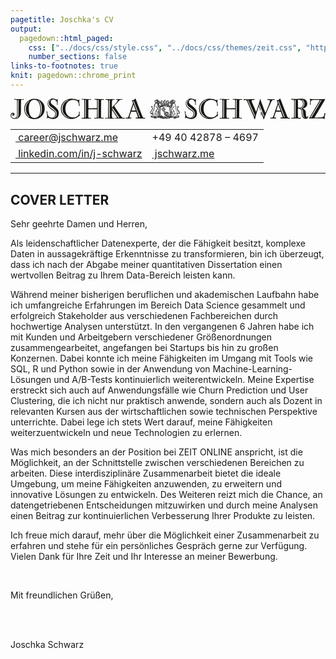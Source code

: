 ```yaml
---
pagetitle: Joschka's CV
output:
  pagedown::html_paged:
    css: ["../docs/css/style.css", "../docs/css/themes/zeit.css", "https://use.fontawesome.com/releases/v6.1.1/css/all.css"]
    number_sections: false
links-to-footnotes: true
knit: pagedown::chrome_print
---
```


<!-- disable phone number linking in Mobile Safari? -->
<meta name="format-detection" content="telephone=no">

<!-- Load CSS & Fonts -->
<!-- see lhi.css -->

<!-- CONTENT -->
<div class="cv-page-wrapper">
<div class="cv-head-wrapper2">
<div class="cv-head-left">
<div class="svg-container-outer">
<svg xmlns="http://www.w3.org/2000/svg" viewBox="0 0 1743.1 115.8">
<style type="text/css">
.st0{fill:#191914;}
</style>
<g>
<path class="st0" d="M71.2,7.4c-0.6,0.1-1.3-0.1-2.1-0.5c-0.8-0.4-1.6-0.7-2.4-1c-1.8-0.5-3.6-0.4-5.4,0.4c-1.8,0.8-2.9,2.5-3.2,5c0,0.3,0,2.1-0.1,5.4c-0.1,3.3-0.1,7.3-0.1,12c-0.1,4.7-0.1,9.8-0.1,15.3c-0.1,5.5-0.1,10.7-0.1,15.5c-0.1,4.8-0.1,9-0.2,12.5c-0.1,3.5-0.1,5.6-0.1,6.2c-0.5,8.2-2.2,14.6-5,19.2c-2.8,4.6-6.2,8-9.9,10.3c-3.8,2.2-7.6,3.6-11.5,4.1c-3.9,0.5-7,0.7-9.5,0.7c-2.3,0-4.6-0.3-7.1-1c-2.5-0.7-4.7-1.7-6.8-3.1c-2.1-1.4-3.8-3.2-5.2-5.3c-1.4-2.2-2.2-4.9-2.3-8c-0.1-3.1,0.3-5.6,1.2-7.7s2-3.7,3.4-5c1.4-1.3,2.9-2.2,4.6-2.7c1.7-0.5,3.2-0.8,4.7-0.8c2.3,0.1,4.1,1,5.5,2.6c1.4,1.6,2.1,3.5,2.1,5.6c0,2.4-0.7,4.5-2.1,6c-1.4,1.6-3.3,2.4-5.5,2.4c-1.5,0-2.8-0.4-4-1.3c-1.2-0.8-2-1.7-2.5-2.7c-0.3-0.7-0.5-1.3-0.5-1.6c0-0.3-0.2-0.8-0.4-1.6c0-1.1-0.5-1.5-1.5-1.3c-0.5,0.2-0.9,0.6-1.1,1.2c-0.2,0.6-0.4,1.3-0.5,2.1c-0.1,0.8-0.1,1.6-0.1,2.4s0,1.5,0,2c0,1.3,0.3,2.8,1,4.5c0.7,1.7,1.8,3.3,3.2,4.7c1.5,1.4,3.4,2.6,5.7,3.6c2.4,1,5.2,1.3,8.5,1.1c3.3-0.2,6-1.2,7.9-3c1.9-1.8,3.4-3.9,4.3-6.3c1-2.4,1.6-4.7,1.8-7c0.2-2.3,0.3-4,0.2-5.2c0-0.6,0-2.9,0-6.8c0-3.9,0-8.5-0.1-14c-0.1-5.5-0.1-11.3,0-17.4c0-6.1,0-11.9,0-17.3c-0.1-5.4-0.1-9.8-0.1-13.4c0-3.6,0-5.5,0-5.8c0-0.4-0.1-1-0.4-1.7c-0.3-0.7-0.7-1.5-1.2-2.1c-0.5-0.7-1.1-1.3-1.9-1.8C31.6,6.2,30.7,6,29.7,6c-2.2-0.2-3.5-0.3-3.9-0.3S25,5.8,24.7,6c-0.3,0.2-0.8,0.5-1.6,0.8c-0.8,0.3-1.4,0.1-1.9-0.8c-0.6-0.7-0.7-1.6-0.4-2.5c0.3-0.9,0.7-1.4,1.3-1.4c0.7,0,1.3,0.1,1.8,0.4C24.3,2.8,24.9,3,25.6,3c0.3,0,1.3,0,3,0.1c1.7,0.1,3.7,0.1,5.9,0.2c2.2,0.1,4.4,0.1,6.6,0.1s4,0,5.4,0c1.3,0,3,0,5.1,0c2.1,0,4.2,0,6.3,0c2.1,0,4,0,5.7,0c1.7,0,2.7,0,3.2,0C67.7,3.2,68.4,3,69,2.6c0.6-0.3,1.2-0.4,1.9-0.3c0.5,0,0.9,0.2,1.2,0.7s0.5,1,0.5,1.6c0,0.6,0,1.2-0.3,1.7C72.1,7,71.7,7.3,71.2,7.4z M13.6,90.6c-1.2-1.1-1.7-2.2-1.6-3.4c0.1-1.2,0.4-2.4,0.9-3.4c0.2-1-0.1-1.5-0.9-1.7c-0.8-0.2-1.4,0.2-1.9,1c-0.8,1.3-1.2,2.4-1.2,3.5c0,1.1,0.2,2,0.5,2.8c0.3,0.8,0.8,1.5,1.2,2c0.5,0.5,0.8,0.8,1,1c0.7,0.4,1.3,0.4,1.9-0.2C14.1,91.6,14.1,91.1,13.6,90.6z M44.3,9.6c0-0.7-0.2-1.3-0.7-1.7c-0.4-0.4-1-0.5-1.5-0.5c-0.6,0.1-1.1,0.3-1.5,0.8s-0.7,1.1-0.7,1.8c0,0.1,0,1.4-0.1,3.7c-0.1,2.4-0.1,5.5-0.1,9.5c-0.1,3.9-0.1,8.3-0.1,13.3c-0.1,4.9-0.1,9.9-0.1,15c-0.2,12.1-0.3,25.7-0.4,40.9c0,1.8-0.2,3.4-0.7,4.8c-0.4,1.4-0.9,2.6-1.5,3.7c-0.5,1.1-1.1,1.9-1.6,2.5c-0.5,0.6-1,1.1-1.3,1.4c-1,0.9-1.1,1.5-0.4,2.1c0.7,0.5,1.5,0.6,2.4,0.2c1.6-1,3.2-2.7,4.8-5.2c1.6-2.5,2.5-5.7,2.6-9.4c0.1-15,0.2-28.4,0.4-40.4c0.1-5.1,0.2-10.1,0.2-15c0-4.9,0.1-9.4,0.1-13.4c0-4,0.1-7.2,0.1-9.8C44.3,11.4,44.3,9.9,44.3,9.6z"/>
<path class="st0" d="M188.9,55.8c-0.1,8.2-1.4,15.7-4,22.6c-2.6,6.9-6.3,12.9-11,18c-4.7,5.1-10.4,9.1-17,12.2c-6.6,3-14.1,4.7-22.3,5.2c-8.5,0.4-16.3-0.7-23.4-3.3c-7.1-2.6-13.2-6.4-18.4-11.3c-5.2-4.9-9.3-10.7-12.4-17.3c-3-6.7-4.7-13.9-5-21.6c-0.3-7.5,0.7-14.6,2.9-21.2c2.2-6.6,5.5-12.5,9.9-17.7c4.4-5.1,9.7-9.4,16-12.8c6.3-3.4,13.5-5.6,21.4-6.5c8.3-1.1,16.3-0.5,24,1.7c7.7,2.2,14.4,5.8,20.3,10.7c5.9,4.9,10.5,10.8,14,17.9C187.4,39.2,189,47.1,188.9,55.8z M103,16.5c0.7-0.5,1-1.2,0.9-1.9c-0.1-0.7-0.8-0.7-2.2,0c-6.9,4.8-12.3,11-16.3,18.8c-4,7.7-6,16.1-6,25c0,8.7,1.9,16.7,5.8,24.1c3.9,7.4,9.1,13.5,15.7,18.4c1.1,0.8,1.9,1,2.4,0.5c0.5-0.5,0.1-1.3-1.2-2.4c-5.5-4.8-9.8-10.7-13-17.7c-3.2-7-4.7-14.6-4.6-22.9c0.2-9.5,1.9-17.7,5.2-24.5C92.7,27,97.2,21.2,103,16.5z M164.7,57.5c-0.2-7-1.1-13.7-2.8-20c-1.7-6.4-4-11.9-7.1-16.6c-3-4.7-6.7-8.4-11-11c-4.3-2.6-9.2-3.6-14.7-3.1c-5.3,0.5-9.8,2.3-13.5,5.2c-3.7,3-6.7,6.8-8.9,11.6c-2.2,4.8-3.8,10.3-4.7,16.6c-0.9,6.3-1.3,13-1,20c0.3,7,1.2,13.5,2.6,19.4c1.5,5.9,3.6,11.1,6.3,15.3c2.7,4.3,6.1,7.6,10.2,10c4,2.4,8.7,3.5,14,3.3c6.2-0.2,11.3-1.8,15.3-4.9c4-3,7.2-6.9,9.5-11.7c2.3-4.8,3.9-10.2,4.8-16.1C164.5,69.6,164.9,63.5,164.7,57.5z M173.2,58.5c0-4.8-0.3-9.5-1-14.2c-0.7-4.7-1.8-9.1-3.2-13.3c-1.5-4.2-3.3-8-5.6-11.5c-2.3-3.4-4.9-6.3-7.9-8.7c-1.1-0.8-1.7-0.9-1.9-0.2c-0.2,0.7,0,1.3,0.7,1.8c4.9,5.8,8.5,12.7,10.7,20.6c2.2,7.9,3.5,16.5,3.9,25.8c0.2,4.7,0,9.1-0.7,13.2c-0.6,4.1-1.4,7.8-2.3,11s-1.7,5.8-2.6,7.7c-0.8,2-1.4,3.1-1.7,3.4c-0.5,0.6-0.5,1.2-0.1,1.8c0.4,0.6,1.1,0.3,1.8-0.9c2-3.1,3.6-6,4.9-8.9c1.3-2.9,2.3-5.8,3-8.7c0.7-2.9,1.2-5.9,1.5-9.1C173,65.4,173.2,62.1,173.2,58.5z"/>
<path class="st0" d="M266.2,73.6c0.7,4,0.9,7.8,0.7,11.2c-0.2,3.4-0.9,6.6-1.9,9.4c-1,2.8-2.4,5.3-4,7.5c-1.7,2.2-3.5,4-5.6,5.5c-3.4,2.5-7.3,4.2-11.5,5c-4.2,0.8-8.4,1-12.7,0.7c-4.2-0.3-8.2-1-11.8-2.1c-3.7-1.1-6.6-2.4-8.8-3.7c-0.8-0.6-1.8-0.8-3.1-0.6c-1.3,0.2-2.2,0.8-2.6,1.8c-0.5,1-1,1.5-1.5,1.7c-0.5,0.2-1,0.1-1.3-0.1c-0.3-0.2-0.6-0.6-0.8-1c-0.2-0.5-0.2-0.9-0.1-1.4c0.5-2.1,0.8-4.7,0.9-7.6c0.1-3,0-6-0.1-9.1c-0.2-3.1-0.5-6-1-8.9c-0.5-2.9-1.1-5.2-1.8-7.2c-0.2-1.6-0.1-2.6,0.3-2.9c0.4-0.4,0.8-0.6,1.3-0.7c0.3-0.1,0.6-0.2,1-0.2c0.3,0,0.7,0.2,1,0.5c0.3,0.3,0.5,0.9,0.7,1.7c0.1,0.8,0.2,1.9,0.2,3.4c0,1.5,0.2,3.7,0.7,6.7c0.5,3,1.4,6,2.7,9.1c1.3,3.1,3.2,5.9,5.7,8.4c2.5,2.5,5.6,4.1,9.4,4.8c1.6,0.2,3.5,0.4,5.8,0.6c2.3,0.2,4.6-0.1,7-0.7c2.4-0.6,4.6-1.9,6.7-3.8c2.1-1.9,3.8-4.8,4.9-8.7c1.2-3.8,1.5-7.1,1.1-9.9c-0.4-2.8-1.3-5.1-2.5-7.1c-1.2-2-2.6-3.6-4.2-4.9c-1.6-1.3-2.9-2.4-4.1-3.3c-0.7-0.5-1.9-1.4-3.6-2.5c-1.7-1.1-3.7-2.4-5.9-4c-2.2-1.5-4.5-3.3-6.9-5.2c-2.4-2-4.6-4.1-6.7-6.4c-2.1-2.3-3.9-4.9-5.4-7.6c-1.5-2.7-2.5-5.5-2.9-8.5c-0.5-3.4-0.5-6.8-0.1-10.1c0.4-3.3,1.3-6.4,2.8-9.3c1.5-2.9,3.5-5.4,6.2-7.6c2.6-2.2,6-3.8,10.2-5c2.6-0.7,5.2-1.1,7.7-1.2c2.5-0.1,4.9,0.2,7.2,0.6c2.4,0.5,4.8,1.2,7.2,2.1c2.5,1,5.1,2.1,7.8,3.3c1.2,0.3,2.1,0.2,2.9-0.2c0.7-0.5,1.3-1.1,1.8-1.8c0.5-0.5,1.1-0.8,1.8-1c0.7-0.1,1,0.4,0.8,1.6c-0.4,2.1-0.7,4.4-0.9,6.8c-0.2,2.4-0.3,4.9-0.4,7.2c-0.1,2.4-0.1,4.7-0.1,6.9s0.1,4.1,0.3,5.7c0.2,0.6,0.2,1.5,0.1,2.6c-0.1,1.1-0.8,1.7-2,1.7c-1.1,0-1.7-0.4-1.8-1.1c-0.1-0.7-0.1-1.8,0.2-3.2c0.1-0.6,0.1-1.6,0.1-2.9c0-1.3-0.1-2.7-0.4-4.3c-0.2-1.6-0.6-3.2-1.1-4.9c-0.5-1.6-1.1-3.2-1.9-4.5c-1.2-1.6-2.6-3.2-4.3-4.7c-1.7-1.5-3.6-2.8-5.7-3.7c-2.1-1-4.4-1.5-6.8-1.5c-2.4-0.1-4.9,0.6-7.6,2c-1.5,0.7-2.9,2-4.3,3.7c-1.4,1.7-2.3,3.8-2.7,6.2c-0.4,2.4-0.1,5,1,7.7c1.1,2.8,3.3,5.5,6.8,8.3c2.7,2.2,6,4.7,9.9,7.6c3.8,2.8,7.6,5.9,11.2,9.3c3.6,3.4,6.9,7.1,9.7,11.1C263.4,64.7,265.3,69,266.2,73.6z M254.7,90.4c0.6-3.5,0.5-7.2-0.1-11.1c-0.7-3.9-2.2-7.2-4.6-9.9c-1.5-1.7-3.2-3.5-5.2-5.4c-2-1.9-4.2-3.9-6.5-5.9c-2.4-2-4.8-4-7.2-5.9c-2.5-1.9-4.8-3.7-7.1-5.4c-4.3-3.3-7.4-6.6-9.3-10c-1.9-3.4-2.8-6.9-2.8-10.7c0-3.8,0.6-7.1,1.9-9.9c1.3-2.8,3.6-5.6,7.1-8.3c0.8-0.8,1-1.6,0.7-2.2c-0.3-0.6-1-0.7-2.1-0.2c-0.6,0.5-1.5,1.3-2.9,2.4c-1.3,1.1-2.6,2.5-4,4.5c-1.3,1.9-2.5,4.2-3.4,7c-0.9,2.8-1.3,6-1.1,9.9c0.3,4.7,1.5,8.6,3.6,11.8c2.1,3.2,5.2,6.4,9.2,9.5c2.2,1.8,4.5,3.6,7.1,5.4c2.6,1.8,5.1,3.6,7.6,5.5c2.5,1.9,4.7,3.7,6.7,5.4c2,1.7,3.6,3.4,4.6,5c2.2,3.1,3.6,6.4,4.2,10.1c0.6,3.7,0.7,6.6,0.2,8.8c-0.9,3.4-2.1,6.2-3.6,8.3c-1.5,2.2-3.4,4.1-5.5,5.6c-1.4,0.7-2,1.4-1.8,2.1c0.2,0.6,1,0.5,2.5-0.3c1.2-0.6,2.4-1.5,3.6-2.6c1.2-1.1,2.4-2.4,3.5-3.7c1.1-1.4,2-2.9,2.9-4.5C253.8,93.9,254.4,92.2,254.7,90.4z"/>
<path class="st0" d="M382.9,75.6c0,0.5-0.1,1.3-0.3,2.4c-0.2,1.1-0.3,2.3-0.4,3.8c-0.1,1.5-0.1,3.1-0.1,4.9c0,1.7,0.2,3.5,0.6,5.3c0.4,1.6,0.4,2.8,0,3.7c-0.4,0.8-1,1.4-1.8,1.6c-0.8,0.2-1.5,0.3-2.1,0.4c-0.6,0.1-1.5,0.6-2.8,1.7c-0.9,0.6-2.5,1.7-4.8,3.3c-2.3,1.5-5.2,3.1-8.5,4.7c-3.4,1.6-7.3,3-11.6,4.3c-4.4,1.3-9,1.9-14.1,1.9c-8.5,0.1-16.4-1.3-23.5-4.3c-7.2-3-13.3-7-18.5-12.2c-5.2-5.1-9.3-11.2-12.2-18.1c-2.9-6.9-4.4-14.3-4.4-22.2c0-8.1,1.6-15.6,4.9-22.7c3.2-7.1,7.8-13.1,13.6-18.1c5.8-5,12.7-8.9,20.7-11.6c7.9-2.7,16.6-3.7,25.9-3.1c4.6,0.3,8.5,0.8,11.5,1.5c3.1,0.7,5.7,1.4,7.7,2.1c2.1,0.7,3.7,1.5,4.9,2.1c1.2,0.7,2.3,1.1,3.3,1.4c1.1,0.3,2.4,0.4,4,0.2c1.6-0.2,3-0.7,4.2-1.4c1-1,1.7-1,2.1-0.2c0.4,0.8,0.4,1.6,0.1,2.2c-0.6,3-1,5.4-1.2,7.2c-0.2,1.9-0.2,3.4-0.1,4.6c0.1,1.2,0.3,2.2,0.5,3c0.2,0.8,0.5,1.7,0.7,2.6c0.1,1.1,0.3,2.3,0.5,3.7c0.2,1.4,0.4,2.8,0.6,4.1c0.1,1.3,0.2,2.5,0.1,3.7c-0.1,1.1-0.3,1.8-0.7,2.1c-0.4,0.5-0.9,0.8-1.4,0.9c-0.5,0.1-1.1,0-1.5-0.2c-0.5-0.2-0.9-0.6-1.2-1c-0.3-0.5-0.4-1-0.3-1.7c0.2-0.7,0.4-1.5,0.7-2.3c0.2-0.8,0.4-2.3,0.4-4.4c-0.9-5.7-2.6-10.2-5.1-13.3c-2.6-3.1-5.5-5.5-8.8-7c-3.3-1.5-6.7-2.5-10.2-2.9c-3.5-0.4-6.8-0.6-9.7-0.7c-5.8-0.1-11.2,1-16.2,3.3c-5,2.3-9.3,5.6-13,9.9c-3.7,4.3-6.6,9.4-8.7,15.4c-2.1,6-3.2,12.6-3.3,20c-0.1,6.7,0.8,13,2.8,18.8c2,5.9,4.7,11,8.3,15.4c3.6,4.4,7.9,7.9,13,10.5c5.1,2.6,10.8,4,17.1,4.1c1,0,2.6-0.1,4.9-0.2c2.3-0.1,4.9-0.6,7.8-1.4c2.9-0.8,5.9-2.1,9-3.8c3.1-1.8,5.9-4.2,8.5-7.2c1.1-1.4,2.1-3.3,3.2-5.8c1-2.5,1.1-5.8,0.2-9.9c-0.3-1-0.3-1.6-0.1-2.1c0.2-0.4,0.9-0.7,2.2-1c1.1-0.1,1.9-0.1,2.4,0.2C382.8,74.1,382.9,74.7,382.9,75.6z M324.9,106.2c-5.8-1.4-11-3.7-15.6-7c-4.6-3.3-8.5-7.1-11.8-11.5c-3.2-4.4-5.7-9.2-7.4-14.5c-1.7-5.2-2.5-10.6-2.4-16c0.2-11.8,3-21.5,8.3-29.3c5.3-7.8,13.1-13.8,23.2-17.9c0.9-0.4,1.4-1,1.6-1.7c0.2-0.7-0.3-0.9-1.6-0.5c-5.6,1.9-10.6,4.5-15.2,7.7c-4.5,3.2-8.4,7-11.5,11.3c-3.2,4.3-5.6,9-7.3,14.2c-1.7,5.2-2.5,10.7-2.5,16.4c0.1,5.8,1.3,11.6,3.5,17.3c2.2,5.7,5.2,10.9,9,15.7c3.8,4.7,8.2,8.7,13.2,11.8c5.1,3.2,10.4,5.1,16,5.9c1.1,0.2,1.6,0,1.7-0.6C326,106.8,325.7,106.4,324.9,106.2z"/>
<path class="st0" d="M516,107.9c0,0.7,0,1.4,0,1.9c0,0.5-0.5,0.8-1.6,0.8c-0.5,0-1.6,0-3.2-0.1c-1.7-0.1-3.7-0.1-6.1-0.2c-2.4-0.1-5-0.2-7.8-0.2c-2.8-0.1-5.5,0-8,0.1c-5.3,0.2-10.1,0.4-14.3,0.6c-4.2,0.2-6.9,0.2-7.9,0.2c-0.8,0-1.5-0.2-2.1-0.6c-0.6-0.4-1-0.8-1.3-1.4c-0.2-0.5-0.3-1.1-0.1-1.6c0.1-0.5,0.6-0.9,1.4-1.1c1.1-0.4,2.1-0.4,3,0.2c0.9,0.5,1.8,0.8,2.6,1c0.8,0,1.6,0,2.4,0c0.8,0,1.6-0.2,2.4-0.6c0.7-0.4,1.4-1.1,1.9-2.1c0.5-1,0.8-2.3,0.8-4.1c0-1.1,0-2.8,0.1-5.1c0-2.3,0.1-4.9,0.1-7.7c0-2.8,0-5.7,0.1-8.7c0-3,0.1-5.7,0.1-8.2c0-2.5,0-4.6,0-6.2c0-1.6,0-2.6,0-2.8c0-0.5,0-1.1,0-1.7s-0.1-1-0.3-1c-0.6,0-2.2,0-4.9,0.1c-2.7,0.1-5.9,0.1-9.5,0.2c-3.6,0.1-7.5,0.1-11.5,0.2c-4,0.1-7.6,0.1-10.7,0.1c-3.1,0-5.5,0-7-0.1c-1.5-0.1-2.4-0.1-2.6-0.1c-0.3,0-0.5,0.1-0.7,0.2c-0.4,0.2-0.6,0.9-0.6,2.1c0,1,0,3.2-0.1,6.7c0,3.5-0.1,7.3-0.1,11.4c-0.1,4.1-0.1,8-0.1,11.8c0,3.8,0,6.4,0.1,7.9c0,1.2,0.1,2.3,0.4,3.4s0.8,2.1,1.5,3c0.7,0.9,1.6,1.6,2.6,2c1.1,0.4,2.5,0.5,4.1,0.3c1.1-0.2,1.8-0.4,2.3-0.6c0.4-0.2,1.1-0.4,1.8-0.9c0.6-0.3,1.1-0.3,1.5-0.1c0.4,0.3,0.6,0.7,0.7,1.2c0.1,0.5,0.1,1.1-0.1,1.7c-0.1,0.6-0.5,1-1,1.4c-0.6,0.4-1.7,0.6-3.3,0.6s-3.6,0-5.8-0.1c-2.3-0.1-4.7-0.2-7.4-0.3c-2.7-0.2-5.4-0.2-8-0.1c-5.5,0.2-10.3,0.4-14.5,0.5c-4.2,0.1-7.3,0.2-9.5,0.2c-1.8,0-2.7-0.6-2.8-1.7c-0.1-1.1,0-2,0.3-2.8c0.3-0.7,0.7-1.1,1.1-1.2c0.4-0.1,0.9,0.1,1.5,0.4c0.5,0.3,1.1,0.7,1.7,1c0.6,0.4,1.2,0.6,1.9,0.7c0.7,0,1.4,0,2.3-0.1c0.8-0.1,1.7-0.3,2.5-0.9c0.8-0.5,1.5-1.4,2.1-2.5c0.6-1.1,0.9-2.6,1-4.5c0-0.8,0-2.7,0.1-5.6c0-2.9,0.1-6.5,0.1-10.7c0-4.2,0.1-8.8,0.1-13.9c0-5.1,0.1-10.3,0.1-15.5c0-5.2,0-10.4,0.1-15.3c0-5,0.1-9.5,0.1-13.4c0-4,0-7.2,0-9.8c0-2.5,0-4,0-4.5c-0.1-1-0.5-2.3-1.3-3.9c-0.8-1.6-1.9-2.5-3.4-2.5c-1.4,0-2.3,0-2.7,0s-0.8,0.1-1.1,0.2c-0.8,0-1.4,0.1-1.8,0.3c-0.4,0.2-0.7,0.4-1,0.6c-0.3,0.2-0.6,0.4-0.8,0.5c-0.2,0.1-0.6,0.2-1.1,0.2c-0.5,0-0.9-0.3-1.1-0.8c-0.2-0.5-0.3-1.1-0.2-1.7c0.1-0.6,0.4-1.1,0.9-1.7c0.5-0.5,1.3-0.8,2.4-0.8c0.9,0.2,1.8,0.4,2.7,0.6c0.9,0.2,2.1,0.2,3.5,0.2c0.4,0,1.5,0,3.5,0c1.9,0,4.2,0,6.8,0.1c2.6,0.1,5.4,0.1,8.4,0.2c3,0.1,5.8,0.1,8.4,0.1c2.6,0,4.8,0,6.7,0c1.9,0,3,0,3.4,0c1.4-0.1,2.5-0.2,3.4-0.4c0.9-0.2,1.4,0.3,1.5,1.5c0.1,0.6,0.1,1.4,0.1,2.1c0,0.8-0.5,1.2-1.5,1.2c-1-0.3-1.6-0.6-1.9-1c-0.3-0.3-0.9-0.5-1.9-0.5c-0.5,0-1.3-0.1-2.3-0.2c-1-0.1-2.1,0-3.1,0.2c-1,0.3-1.9,0.8-2.7,1.7c-0.8,0.9-1.2,2.1-1.2,3.8c0,1.1,0,2.7,0,5c0,2.3,0,4.8,0,7.5c0,2.7,0,5.5,0.1,8.4c0,2.9,0.1,5.6,0.1,8c0,2.4,0,4.5,0,6.3s0,2.8,0,3.1c0,1.1,0.1,2,0.2,2.9c0.1,0.9,0.9,1.4,2.1,1.4c0.4,0,1.2-0.1,2.4-0.2c1.2-0.1,3.1-0.1,5.9,0c2.9,0,6.3,0,10.2,0c3.9,0,7.6,0,11.2-0.1c3.6-0.1,6.8-0.1,9.6-0.2c2.8-0.1,4.6-0.1,5.5-0.1c0.2,0,0.3-0.1,0.4-0.2c0.1,0,0.1-0.1,0.1-0.2c0.1,0,0.1-1,0.1-2.9c0-2,0-4.4,0-7.3c0-2.9,0-6.1,0-9.5c0-3.4,0-6.7,0-9.7c0-3,0-5.6,0-7.8c0-2.2,0-3.5,0-3.9c-0.1-1.9-0.6-3.5-1.6-4.7c-1-1.2-2.4-1.8-4.1-1.8c-1.3,0-2.2,0.1-2.7,0.2c-0.5,0.1-1,0.2-1.2,0.3c-0.3,0.1-0.6,0.2-0.9,0.3c-0.3,0.1-0.7,0.2-1.3,0.2c-0.7,0-1.2-0.2-1.5-0.6c-0.3-0.4-0.4-0.9-0.3-1.5c0.1-0.6,0.3-1.1,0.7-1.5c0.3-0.4,0.8-0.6,1.4-0.6c3.6,0,8,0.1,13.1,0.2c5.1,0.2,10.3,0.3,15.7,0.6c5.2,0.1,9.7,0.1,13.5,0.1c3.8-0.1,6-0.1,6.5-0.1c0.6,0,1,0.4,1.3,1.3c0.3,0.9-0.1,1.9-1,3.2c-0.5,0.3-0.9,0.5-1.2,0.4c-0.3-0.1-0.7-0.2-1.1-0.5c-0.4-0.3-1-0.5-1.6-0.8c-0.6-0.3-1.5-0.4-2.6-0.4c-1.1,0-2.2,0-3.5,0.1c-1.2,0.1-2.4,0.9-3.5,2.5c-0.7,1.1-1.1,2.1-1.1,3.3c-0.1,1.1-0.1,2.3-0.1,3.4c-0.1,15.5-0.2,29.3-0.3,41.5c0,5.2,0,10.3-0.1,15.3c-0.1,5-0.1,9.5-0.1,13.5c-0.1,4-0.1,7.2-0.1,9.7c0,2.5,0,3.8,0,4.1c0,0.3,0,0.9,0.1,1.7c0.1,0.8,0.3,1.6,0.7,2.5c0.4,0.9,1,1.6,1.8,2.2c0.8,0.6,1.9,1,3.2,1.1c1.2,0,2.1,0,2.7,0c0.6,0,1.2,0,1.6-0.1c0.4-0.1,0.8-0.1,1.1-0.2c0.3-0.1,0.6-0.3,1-0.5C515,105.7,516,106.2,516,107.9z M417.1,9.5c0-0.6-0.2-1.1-0.7-1.4c-0.4-0.3-0.9-0.5-1.4-0.5c-0.5,0-1,0.2-1.4,0.5c-0.4,0.3-0.7,0.8-0.7,1.4l-0.9,94.3c0,0.9,0.2,1.5,0.7,1.9c0.4,0.4,1,0.6,1.5,0.6c0.6,0,1.1-0.2,1.5-0.6c0.4-0.4,0.7-1,0.7-1.6c0-0.5,0-2.3,0-5.3c0-3,0-6.8,0.1-11.3c0-4.5,0.1-9.6,0.1-15.3c0-5.7,0.1-11.4,0.1-17.1C416.9,41.5,417,26.3,417.1,9.5z M487.2,9.2c0-0.6-0.2-1.1-0.7-1.4c-0.4-0.3-0.9-0.5-1.4-0.5c-0.5,0-1,0.2-1.4,0.5C483.3,8,483,8.5,483,9.2l-0.7,94.3c0,0.8,0.2,1.5,0.7,1.9c0.4,0.4,0.9,0.6,1.5,0.6c0.5,0,1-0.2,1.5-0.6c0.4-0.4,0.7-1,0.7-1.6c0-0.5,0-2.3,0-5.2c0-3,0-6.7,0.1-11.2c0-4.5,0.1-9.6,0.1-15.2c0-5.6,0.1-11.3,0.1-17.2C487,41.4,487.1,26.1,487.2,9.2z"/>
<path class="st0" d="M624.7,111.4c-0.7,0-2.1,0-4.3-0.1c-2.2-0.1-4.7-0.1-7.6-0.2c-2.9-0.1-6-0.1-9.3-0.2c-3.3-0.1-6.4-0.1-9.3-0.1c-2.9,0-5.5,0.1-7.7,0.2c-2.2,0.1-3.7,0.3-4.5,0.5c-1.1,0.3-1.8,0.2-2.3-0.2c-0.4-0.5-0.7-1-0.7-1.6c0-0.6,0.2-1.1,0.5-1.6c0.3-0.5,0.8-0.7,1.4-0.6c1.8,0.8,3.3,1.1,4.7,0.6c1.4-0.4,2.2-0.8,2.5-1.3c0.4-0.5,0.5-1.2,0.3-2c-0.2-0.8-0.7-2-1.6-3.7c-0.3-0.5-1-1.7-2.2-3.4c-1.2-1.7-2.6-3.8-4.1-6.2c-1.6-2.4-3.3-4.9-5.1-7.6c-1.8-2.7-3.5-5.2-5.1-7.6c-1.6-2.4-2.9-4.5-4.1-6.2c-1.2-1.8-1.9-2.9-2.2-3.4c-1-1.3-1.7-1.7-2.1-1.3c-0.4,0.4-0.7,1.1-0.7,2.1c0,0.3,0,1.9,0,4.6c0,2.8,0,5.9-0.1,9.3c0,3.4-0.1,6.8-0.1,10c0,3.2,0,5.4,0,6.6c0,7.3,2.5,10.9,7.7,10.7c0.9-0.2,1.6-0.3,2.2-0.4c0.6-0.1,1.1-0.2,1.5-0.4c1.2-0.5,1.9-0.5,2.1,0.1c0.2,0.6,0.3,1.1,0.3,1.7c0,0.8-0.2,1.4-0.5,1.6c-0.3,0.2-1.2,0.3-2.7,0.3c-0.7,0-2.1,0-4.3-0.1c-2.2-0.1-4.7-0.1-7.6-0.2c-2.9-0.1-6-0.1-9.3-0.1c-3.3,0-6.4,0-9.3-0.1c-2.9-0.1-5.4-0.1-7.7,0c-2.2,0.1-3.7,0.1-4.5,0.2c-1.8,0.2-3.1,0.1-3.9-0.3c-0.8-0.4-1.3-1-1.5-1.6c-0.1-0.6,0-1.2,0.4-1.8c0.4-0.6,0.8-0.9,1.3-1c0.7-0.1,1.2-0.1,1.6,0.1c0.4,0.2,0.7,0.3,1,0.6c0.3,0.2,0.6,0.5,1,0.7c0.4,0.3,1,0.4,1.8,0.4c0.8,0,1.7,0,2.7,0.1c1,0.1,2,0,2.9-0.2c0.9-0.2,1.7-0.7,2.4-1.5c0.7-0.8,1-2,1-3.7c0-1,0-3.7,0.1-8.1c0.1-4.5,0.2-9.8,0.3-15.9c0.1-6.1,0.2-12.7,0.3-19.6c0.1-6.9,0.2-13.4,0.2-19.5c0-6,0.1-11.2,0.1-15.3c0-4.2,0-6.7-0.1-7.4c-0.1-1-0.2-2-0.4-3.1s-0.4-2.2-0.9-3.2c-0.4-1-1.1-1.9-1.8-2.5c-0.8-0.7-1.9-1.1-3.4-1.2c-1.9-0.2-3.1-0.3-3.8-0.4c-0.7-0.1-1.7,0.2-2.9,0.9c-0.5,0.2-0.9,0.1-1.1-0.4c-0.2-0.5-0.4-1-0.4-1.7s0.1-1.2,0.4-1.7c0.3-0.5,0.8-0.7,1.6-0.7c2.5,0.1,5.9,0.2,10.2,0.2c4.4,0.1,8.9,0.1,13.7,0.1c4.8,0,9.3,0,13.5-0.1c4.3-0.1,7.5-0.1,9.8-0.1c0.8,0,1.2,0.5,1.2,1.6c0,1.1-0.4,1.6-1.2,1.7c-0.6,0.1-1.3,0-2.1-0.2c-0.8-0.3-1.7-0.3-2.7-0.1c-2.1,0.4-4,1.2-5.8,2.3c-1.8,1.1-2.8,3-2.9,5.6c-0.1,1.9-0.2,4.5-0.2,7.9c-0.1,3.3-0.1,6.7-0.1,10.1c0,3.4,0,6.5,0,9.2c0,2.8,0,4.5,0,5.2c0,1.1,0.3,1.6,1,1.7c0.7,0.1,1.4-0.3,2.1-1.1c1.8-2.2,4-4.9,6.8-8c2.7-3.1,5.5-6.2,8.3-9.4c2.8-3.2,5.4-6.2,7.8-9.1c2.4-2.9,4-5.3,4.9-7.2c0.6-1.3,0.8-2.4,0.7-3.4c-0.1-1-0.4-1.8-1-2.5c-0.6-0.6-1.3-1.1-2.1-1.3c-0.8-0.2-1.5-0.2-2.2,0.2c-1.4,0.9-2.5,0.9-3.2,0.2c-0.8-0.7-1.1-1.4-0.9-2.1c0.1-0.6,0.7-1.1,1.7-1.3c1-0.2,2.2-0.3,3.5-0.2c1.3,0.1,2.6,0.1,4,0.2c1.3,0.1,2.4,0.2,3.2,0.2c0.8,0,2.2,0,4.3,0c2.1,0,4.2,0,6.5,0c2.3,0,4.4,0,6.4-0.1c2-0.1,3.4-0.1,4.2-0.2c0.7-0.1,1.2-0.2,1.5-0.4c0.3-0.2,0.7-0.1,1.1,0.2c0.3,0.2,0.5,0.6,0.6,1c0.1,0.5,0.1,1,0.1,1.4c-0.1,0.5-0.2,0.9-0.4,1.3c-0.2,0.4-0.6,0.5-1.1,0.2c-1.4-0.6-3.1-0.8-5.3-0.6c-0.9,0-1.9,0.1-2.9,0.2c-1.1,0.2-2.3,0.5-3.6,1.1c-1.3,0.6-2.7,1.4-4.3,2.5c-1.5,1.1-3.1,2.5-4.6,4.3c-1.7,1.9-3.8,4.2-6.4,7c-2.6,2.8-5.1,5.5-7.6,8.1c-2.5,2.7-4.6,5-6.3,6.9c-1.8,2-2.7,3-2.8,3.1c-1.3,1.4-1.3,2.7-0.1,3.8c0.2,0.3,1.3,1.9,3.2,4.9c1.9,2.9,4.3,6.5,7.1,10.7c2.8,4.2,5.8,8.7,9.1,13.6c3.3,4.9,6.4,9.4,9.3,13.7c2.9,4.2,5.4,7.9,7.5,10.9c2.1,3,3.5,4.8,4,5.3c2.6,2.7,4.8,4.2,6.5,4.8c1.7,0.5,3.2,0.8,4.5,0.8c0.9,0,1.7-0.2,2.4-0.5c0.7-0.3,1.5-0.6,2.4-1c0.7-0.3,1.2-0.2,1.4,0.2c0.2,0.5,0.3,1,0.3,1.7c-0.1,0.6-0.2,1.3-0.5,1.9c-0.3,0.6-0.6,1-1,1H624.7zM549.3,10.4c0-0.8-0.2-1.5-0.7-1.9c-0.4-0.4-0.9-0.6-1.5-0.6c-0.5,0-1,0.2-1.5,0.6c-0.4,0.4-0.7,1-0.7,1.7c-0.1,17.2-0.2,32.6-0.3,46.1c0,5.8,0,11.6-0.1,17.2c-0.1,5.6-0.1,10.7-0.1,15.2c-0.1,4.5-0.1,8.2-0.1,11.1c0,2.9,0,4.5,0,4.9c0,0.7,0.2,1.3,0.7,1.7c0.4,0.4,0.9,0.6,1.5,0.6c0.5,0,1-0.2,1.5-0.6c0.4-0.4,0.7-1,0.7-1.8c0-0.1,0-1.5,0-4.2c0-2.7,0-6.2,0.1-10.6c0-4.3,0.1-9.2,0.1-14.7c0-5.5,0.1-11.1,0.1-16.9c0-5.8,0-11.5,0.1-17c0-5.6,0.1-10.6,0.1-15c0-4.5,0.1-8.1,0.1-11C549.3,12.5,549.3,10.9,549.3,10.4z M600.9,105.5c-0.1-0.3-1-1.8-2.7-4.3c-1.7-2.5-3.9-5.7-6.4-9.5c-2.6-3.8-5.3-7.8-8.2-12.1s-5.7-8.3-8.3-12.1c-2.6-3.8-4.8-6.9-6.6-9.5c-1.8-2.6-2.8-4.1-3-4.5c-0.2-0.3-0.6-0.4-1.1-0.4c-0.5,0.1-1.1,0.2-1.5,0.5c-0.5,0.3-0.9,0.6-1.1,1.1c-0.2,0.5-0.2,0.9,0.1,1.4c0.1,0.2,1,1.6,2.8,4.2c1.8,2.6,3.9,5.8,6.5,9.6c2.5,3.8,5.3,7.9,8.2,12.2c2.9,4.3,5.7,8.3,8.2,11.9c2.5,3.7,4.5,6.7,6.1,9c1.6,2.3,2.3,3.4,2.2,3.2c0.2,0.4,0.6,0.7,1.2,0.8c0.6,0.1,1.3,0.1,1.8,0c0.6-0.1,1.1-0.3,1.5-0.6C601,106.1,601.1,105.8,600.9,105.5z"/>
<path class="st0" d="M745.1,106.3c0.5,0.5,0.5,1.3,0.1,2.3c-0.4,1-0.9,1.8-1.4,2.3c-0.3,0.3-0.9,0.5-1.8,0.5c-0.9,0-2.3-0.1-4-0.2c-1.7-0.2-3.8-0.3-6.3-0.4c-2.5-0.1-5.5-0.1-9,0c-1.7,0.1-3.6,0.2-5.8,0.2c-2.2,0.1-4.4,0.1-6.6,0.1c-2.2,0-4.3,0-6.4,0c-2.1,0-3.8,0-5.2,0c-2.2,0-3.7-0.2-4.6-0.7c-0.9-0.5-1.3-1.5-1.2-3.1c0.1-1.6,0.6-2.5,1.5-2.6s1.8,0,2.6,0.4c0.7,0.5,1.5,0.8,2.4,0.9c0.9,0.1,1.9,0,2.9-0.2c2.5-0.2,3.3-1.5,2.6-3.8c-0.1-0.3-0.3-1-0.6-1.9c-0.3-1-0.7-2.1-1.2-3.6c-0.5-1.4-1-3-1.6-4.7c-0.6-1.7-1.2-3.4-1.8-5.1c-1.4-4-2.9-8.5-4.6-13.5h-27.5c-1.8,5.1-3.3,9.6-4.6,13.7c-0.6,1.8-1.2,3.5-1.7,5.2c-0.5,1.6-1,3.2-1.5,4.5c-0.4,1.4-0.8,2.5-1,3.3c-0.2,0.8-0.4,1.3-0.4,1.4c0,0.2,0,0.6,0.1,1.1c0.1,0.5,0.2,1.1,0.4,1.6c0.1,0.5,0.3,1,0.5,1.4c0.2,0.4,0.4,0.7,0.6,0.8c0.4,0.4,1.1,0.6,2,0.6c0.9-0.1,1.7-0.2,2.4-0.6c0.6-0.2,1.3-0.6,2.3-1c0.9-0.5,1.6-0.1,2.1,1.2c0.3,0.8,0.1,1.9-0.4,3c-0.6,1.2-1.1,1.8-1.5,1.8c-0.9-0.1-2.1-0.2-3.6-0.3c-1.5-0.1-3.1-0.2-4.7-0.2c-1.6-0.1-3.1-0.1-4.6-0.1c-1.4,0-2.5,0-3.3,0c-1.4,0-2.9,0-4.6,0c-1.7,0-3.6,0.1-5.7,0.3c-1.6,0.2-2.5,0-2.9-0.7c-0.3-0.7-0.5-1.4-0.5-2c0-0.6,0-1.1,0-1.4s0.5-0.6,1.5-0.8c0.6-0.2,1.5-0.1,2.6,0.4c1.2,0.5,2.4,0.6,3.7,0.2c0.6-0.1,1.2-0.3,1.9-0.5c0.7-0.2,1.4-0.6,2.1-1.1c0.7-0.5,1.4-1.3,2.1-2.4c0.7-1.1,1.5-2.5,2.3-4.3c0.6-1.3,1.3-3.2,2.1-5.6c0.8-2.5,1.8-5.4,2.9-8.7c1.1-3.3,2.3-6.9,3.6-10.9c1.3-4,2.6-8,4-12.2c1.4-3.9,2.7-7.8,4-11.5c1.3-3.8,2.4-7.1,3.5-10c1-2.9,1.9-5.3,2.5-7.2c0.6-1.9,1-3,1-3.2c0.2-1.2,0.3-2.1,0.4-2.7c0-0.6,0-1.2-0.2-1.7c-0.3-1.9-0.8-3.7-1.4-5.5c-0.6-1.7-1.6-3.4-2.9-5c-1-1.2-1-2.3,0-3.5c1-1.2,2.4-1.5,4.3-1c0.1,0,0.6-0.2,1.5-0.5s1.8-0.7,2.9-1.3c1-0.5,2-1.1,2.9-1.7c0.9-0.6,1.5-1.1,1.8-1.5c0.4-0.7,0.9-1.5,1.5-2.1c0.6-0.7,1.2-1.2,1.8-1.4c0.6-0.3,1.2-0.3,1.8,0c0.6,0.3,1.1,0.9,1.5,1.8c7,18.2,13.2,34.6,18.8,49.1c2.4,6.3,4.7,12.4,7.1,18.4c2.4,6,4.5,11.4,6.4,16.1c1.9,4.8,3.5,8.7,4.8,11.7c1.3,3,2.1,4.7,2.4,5c0.8,0.8,1.4,1.5,1.8,1.9c0.4,0.4,0.8,0.8,1.2,1c0.3,0.3,0.7,0.5,1,0.6c0.3,0.1,0.6,0.2,1,0.3c0.9,0.1,1.6,0.2,2.1,0.2c0.5,0.1,0.9,0.1,1.2,0.1c0.3,0,0.6,0,0.9,0c0.3,0,0.7-0.1,1.2-0.2c0.7-0.1,1.2-0.3,1.5-0.7C744.2,106,744.6,106,745.1,106.3z M681.4,35.1c-0.3-0.7-0.6-1.2-0.9-1.4c-0.3-0.2-0.6,0.1-1,1c0,0.2-0.1,0.9-0.4,1.9c-0.3,1.1-0.7,2.4-1.1,3.9c-0.4,1.5-1,3.2-1.5,5.1c-0.6,1.9-1.2,3.7-1.8,5.6c-1.4,4.5-2.9,9.4-4.7,15h23L681.4,35.1z M682.9,15.4c-0.3-0.7-0.7-1.2-1.1-1.5c-0.4-0.3-0.9-0.3-1.3-0.2c-0.4,0.2-0.8,0.5-1,0.9c-0.2,0.4-0.3,1-0.1,1.7l33.4,87.2c0.3,0.6,0.7,1.1,1.2,1.3c0.5,0.2,1,0.3,1.4,0.2c0.4-0.1,0.8-0.4,1-0.8c0.2-0.4,0.1-1-0.1-1.7L682.9,15.4z"/>
<path class="st0" d="M1031.1,73.6c0.7,4,0.9,7.8,0.7,11.2c-0.2,3.4-0.9,6.6-1.9,9.4c-1,2.8-2.4,5.3-4,7.5c-1.7,2.2-3.5,4-5.6,5.5c-3.4,2.5-7.3,4.2-11.5,5c-4.2,0.8-8.4,1-12.7,0.7c-4.2-0.3-8.2-1-11.8-2.1c-3.7-1.1-6.6-2.4-8.8-3.7c-0.8-0.6-1.8-0.8-3.1-0.6c-1.3,0.2-2.2,0.8-2.6,1.8c-0.5,1-1,1.5-1.5,1.7c-0.5,0.2-1,0.1-1.3-0.1c-0.3-0.2-0.6-0.6-0.8-1c-0.2-0.5-0.2-0.9-0.1-1.4c0.5-2.1,0.8-4.7,0.9-7.6c0.1-3,0-6-0.1-9.1c-0.2-3.1-0.5-6-1-8.9c-0.5-2.9-1.1-5.2-1.8-7.2c-0.2-1.6-0.1-2.6,0.3-2.9c0.4-0.4,0.8-0.6,1.3-0.7c0.3-0.1,0.6-0.2,1-0.2c0.3,0,0.7,0.2,1,0.5c0.3,0.3,0.5,0.9,0.7,1.7c0.1,0.8,0.2,1.9,0.2,3.4c0,1.5,0.2,3.7,0.7,6.7c0.5,3,1.4,6,2.7,9.1c1.3,3.1,3.2,5.9,5.7,8.4c2.5,2.5,5.6,4.1,9.4,4.8c1.6,0.2,3.5,0.4,5.8,0.6c2.3,0.2,4.6-0.1,7-0.7c2.4-0.6,4.6-1.9,6.7-3.8c2.1-1.9,3.8-4.8,4.9-8.7c1.2-3.8,1.5-7.1,1.1-9.9c-0.4-2.8-1.3-5.1-2.5-7.1c-1.2-2-2.6-3.6-4.2-4.9c-1.6-1.3-2.9-2.4-4.1-3.3c-0.7-0.5-1.9-1.4-3.6-2.5c-1.7-1.1-3.7-2.4-5.9-4c-2.2-1.5-4.5-3.3-6.9-5.2c-2.4-2-4.6-4.1-6.7-6.4c-2.1-2.3-3.9-4.9-5.4-7.6c-1.5-2.7-2.5-5.5-2.9-8.5c-0.5-3.4-0.5-6.8-0.1-10.1c0.4-3.3,1.3-6.4,2.8-9.3c1.5-2.9,3.5-5.4,6.2-7.6c2.6-2.2,6-3.8,10.2-5c2.6-0.7,5.2-1.1,7.7-1.2c2.5-0.1,4.9,0.2,7.2,0.6s4.8,1.2,7.2,2.1c2.5,1,5.1,2.1,7.8,3.3c1.2,0.3,2.1,0.2,2.9-0.2c0.7-0.5,1.3-1.1,1.8-1.8c0.5-0.5,1.1-0.8,1.8-1c0.7-0.1,1,0.4,0.8,1.6c-0.4,2.1-0.7,4.4-0.9,6.8c-0.2,2.4-0.3,4.9-0.4,7.2c-0.1,2.4-0.1,4.7-0.1,6.9s0.1,4.1,0.3,5.7c0.2,0.6,0.2,1.5,0.1,2.6c-0.1,1.1-0.8,1.7-2,1.7c-1.1,0-1.7-0.4-1.8-1.1c-0.1-0.7-0.1-1.8,0.2-3.2c0.1-0.6,0.1-1.6,0.1-2.9c0-1.3-0.1-2.7-0.4-4.3c-0.2-1.6-0.6-3.2-1.1-4.9c-0.5-1.6-1.1-3.2-1.9-4.5c-1.2-1.6-2.6-3.2-4.3-4.7c-1.7-1.5-3.6-2.8-5.7-3.7c-2.1-1-4.4-1.5-6.8-1.5c-2.4-0.1-4.9,0.6-7.6,2c-1.5,0.7-2.9,2-4.3,3.7c-1.4,1.7-2.3,3.8-2.7,6.2c-0.4,2.4-0.1,5,1,7.7c1.1,2.8,3.3,5.5,6.8,8.3c2.7,2.2,6,4.7,9.9,7.6c3.8,2.8,7.6,5.9,11.2,9.3c3.6,3.4,6.9,7.1,9.7,11.1C1028.4,64.7,1030.2,69,1031.1,73.6z M1019.6,90.4c0.6-3.5,0.5-7.2-0.1-11.1c-0.7-3.9-2.2-7.2-4.6-9.9c-1.5-1.7-3.2-3.5-5.2-5.4c-2-1.9-4.2-3.9-6.5-5.9c-2.4-2-4.8-4-7.2-5.9c-2.5-1.9-4.8-3.7-7.1-5.4c-4.3-3.3-7.4-6.6-9.3-10c-1.9-3.4-2.8-6.9-2.8-10.7c0-3.8,0.6-7.1,1.9-9.9c1.3-2.8,3.6-5.6,7.1-8.3c0.8-0.8,1-1.6,0.7-2.2s-1-0.7-2.1-0.2c-0.6,0.5-1.5,1.3-2.9,2.4c-1.3,1.1-2.6,2.5-4,4.5c-1.3,1.9-2.5,4.2-3.4,7c-0.9,2.8-1.3,6-1.1,9.9c0.3,4.7,1.5,8.6,3.6,11.8c2.1,3.2,5.2,6.4,9.2,9.5c2.2,1.8,4.5,3.6,7.1,5.4c2.6,1.8,5.1,3.6,7.6,5.5c2.5,1.9,4.7,3.7,6.7,5.4c2,1.7,3.6,3.4,4.6,5c2.2,3.1,3.6,6.4,4.2,10.1c0.6,3.7,0.7,6.6,0.2,8.8c-0.9,3.4-2.1,6.2-3.6,8.3c-1.5,2.2-3.4,4.1-5.5,5.6c-1.4,0.7-2,1.4-1.8,2.1c0.2,0.6,1,0.5,2.5-0.3c1.2-0.6,2.4-1.5,3.6-2.6c1.2-1.1,2.4-2.4,3.5-3.7c1.1-1.4,2-2.9,2.9-4.5C1018.8,93.9,1019.3,92.2,1019.6,90.4z"/>
<path class="st0" d="M1147.8,75.6c0,0.5-0.1,1.3-0.3,2.4c-0.2,1.1-0.3,2.3-0.4,3.8c-0.1,1.5-0.1,3.1-0.1,4.9c0,1.7,0.2,3.5,0.6,5.3c0.4,1.6,0.4,2.8,0,3.7c-0.4,0.8-1,1.4-1.8,1.6c-0.8,0.2-1.5,0.3-2.1,0.4c-0.6,0.1-1.5,0.6-2.8,1.7c-0.9,0.6-2.5,1.7-4.8,3.3c-2.3,1.5-5.1,3.1-8.5,4.7c-3.4,1.6-7.3,3-11.6,4.3c-4.4,1.3-9,1.9-14.1,1.9c-8.5,0.1-16.4-1.3-23.5-4.3c-7.2-3-13.3-7-18.5-12.2c-5.2-5.1-9.3-11.2-12.2-18.1c-2.9-6.9-4.4-14.3-4.4-22.2c0-8.1,1.6-15.6,4.9-22.7c3.2-7.1,7.8-13.1,13.6-18.1c5.8-5,12.7-8.9,20.7-11.6c7.9-2.7,16.6-3.7,25.9-3.1c4.6,0.3,8.5,0.8,11.5,1.5c3.1,0.7,5.7,1.4,7.7,2.1c2.1,0.7,3.7,1.5,4.9,2.1c1.2,0.7,2.3,1.1,3.3,1.4c1.1,0.3,2.4,0.4,4,0.2c1.6-0.2,3-0.7,4.2-1.4c1-1,1.7-1,2.1-0.2c0.4,0.8,0.4,1.6,0.1,2.2c-0.6,3-1,5.4-1.2,7.2c-0.2,1.9-0.2,3.4-0.1,4.6c0.1,1.2,0.3,2.2,0.5,3c0.2,0.8,0.5,1.7,0.7,2.6c0.1,1.1,0.3,2.3,0.5,3.7c0.2,1.4,0.4,2.8,0.6,4.1c0.1,1.3,0.2,2.5,0.1,3.7c-0.1,1.1-0.3,1.8-0.7,2.1c-0.4,0.5-0.9,0.8-1.4,0.9c-0.5,0.1-1.1,0-1.5-0.2c-0.5-0.2-0.9-0.6-1.2-1s-0.4-1-0.3-1.7c0.2-0.7,0.4-1.5,0.7-2.3c0.2-0.8,0.4-2.3,0.4-4.4c-0.9-5.7-2.6-10.2-5.1-13.3c-2.6-3.1-5.5-5.5-8.8-7c-3.3-1.5-6.7-2.5-10.2-2.9c-3.5-0.4-6.8-0.6-9.7-0.7c-5.8-0.1-11.2,1-16.2,3.3c-5,2.3-9.3,5.6-13,9.9c-3.7,4.3-6.6,9.4-8.7,15.4c-2.1,6-3.2,12.6-3.3,20c-0.1,6.7,0.8,13,2.8,18.8c2,5.9,4.7,11,8.3,15.4c3.6,4.4,7.9,7.9,13,10.5c5.1,2.6,10.8,4,17.1,4.1c1,0,2.6-0.1,4.9-0.2c2.3-0.1,4.9-0.6,7.8-1.4c2.9-0.8,5.9-2.1,9-3.8c3.1-1.8,5.9-4.2,8.5-7.2c1.1-1.4,2.1-3.3,3.2-5.8c1-2.5,1.1-5.8,0.2-9.9c-0.3-1-0.3-1.6-0.1-2.1c0.2-0.4,0.9-0.7,2.2-1c1.1-0.1,1.9-0.1,2.4,0.2C1147.7,74.1,1147.9,74.7,1147.8,75.6z M1089.8,106.2c-5.8-1.4-11-3.7-15.6-7c-4.6-3.3-8.5-7.1-11.8-11.5c-3.2-4.4-5.7-9.2-7.4-14.5c-1.7-5.2-2.5-10.6-2.4-16c0.2-11.8,3-21.5,8.3-29.3c5.3-7.8,13.1-13.8,23.2-17.9c0.9-0.4,1.4-1,1.6-1.7c0.2-0.7-0.3-0.9-1.6-0.5c-5.6,1.9-10.6,4.5-15.2,7.7c-4.5,3.2-8.4,7-11.5,11.3c-3.2,4.3-5.6,9-7.3,14.2c-1.7,5.2-2.5,10.7-2.5,16.4c0.1,5.8,1.3,11.6,3.5,17.3s5.2,10.9,9,15.7c3.8,4.7,8.2,8.7,13.2,11.8c5.1,3.2,10.4,5.1,16,5.9c1.1,0.2,1.6,0,1.7-0.6C1091,106.8,1090.6,106.4,1089.8,106.2z"/>
<path class="st0" d="M1280.9,107.9c0,0.7,0,1.4,0,1.9c0,0.5-0.5,0.8-1.6,0.8c-0.5,0-1.6,0-3.2-0.1c-1.7-0.1-3.7-0.1-6.1-0.2c-2.4-0.1-5-0.2-7.8-0.2c-2.8-0.1-5.5,0-8,0.1c-5.3,0.2-10.1,0.4-14.3,0.6c-4.2,0.2-6.9,0.2-7.9,0.2c-0.8,0-1.5-0.2-2.1-0.6c-0.6-0.4-1-0.8-1.3-1.4c-0.2-0.5-0.3-1.1-0.1-1.6c0.1-0.5,0.6-0.9,1.4-1.1c1.1-0.4,2.1-0.4,3,0.2c0.9,0.5,1.8,0.8,2.6,1c0.8,0,1.6,0,2.4,0c0.8,0,1.6-0.2,2.4-0.6c0.7-0.4,1.4-1.1,1.9-2.1c0.5-1,0.8-2.3,0.8-4.1c0-1.1,0-2.8,0.1-5.1c0-2.3,0.1-4.9,0.1-7.7c0-2.8,0-5.7,0.1-8.7c0-3,0.1-5.7,0.1-8.2c0-2.5,0-4.6,0-6.2c0-1.6,0-2.6,0-2.8c0-0.5,0-1.1,0-1.7s-0.1-1-0.3-1c-0.6,0-2.2,0-4.9,0.1c-2.7,0.1-5.9,0.1-9.5,0.2c-3.6,0.1-7.5,0.1-11.5,0.2c-4,0.1-7.6,0.1-10.7,0.1c-3.1,0-5.5,0-7-0.1c-1.5-0.1-2.4-0.1-2.6-0.1c-0.3,0-0.5,0.1-0.7,0.2c-0.4,0.2-0.6,0.9-0.6,2.1c0,1,0,3.2-0.1,6.7c0,3.5-0.1,7.3-0.1,11.4c-0.1,4.1-0.1,8-0.1,11.8c0,3.8,0,6.4,0.1,7.9c0,1.2,0.1,2.3,0.4,3.4s0.8,2.1,1.5,3c0.7,0.9,1.6,1.6,2.6,2c1.1,0.4,2.5,0.5,4.1,0.3c1.1-0.2,1.8-0.4,2.3-0.6c0.4-0.2,1.1-0.4,1.8-0.9c0.6-0.3,1.1-0.3,1.5-0.1c0.4,0.3,0.6,0.7,0.7,1.2c0.1,0.5,0.1,1.1-0.1,1.7c-0.1,0.6-0.5,1-1,1.4c-0.6,0.4-1.7,0.6-3.3,0.6s-3.6,0-5.8-0.1c-2.3-0.1-4.7-0.2-7.4-0.3c-2.7-0.2-5.4-0.2-8-0.1c-5.5,0.2-10.3,0.4-14.5,0.5c-4.2,0.1-7.3,0.2-9.5,0.2c-1.8,0-2.7-0.6-2.8-1.7c-0.1-1.1,0-2,0.3-2.8c0.3-0.7,0.7-1.1,1.1-1.2c0.4-0.1,0.9,0.1,1.5,0.4c0.5,0.3,1.1,0.7,1.7,1c0.6,0.4,1.2,0.6,1.9,0.7c0.7,0,1.4,0,2.3-0.1c0.8-0.1,1.7-0.3,2.5-0.9c0.8-0.5,1.5-1.4,2.1-2.5c0.6-1.1,0.9-2.6,1-4.5c0-0.8,0-2.7,0.1-5.6c0-2.9,0.1-6.5,0.1-10.7c0-4.2,0.1-8.8,0.1-13.9c0-5.1,0.1-10.3,0.1-15.5c0-5.2,0-10.4,0.1-15.3c0-5,0.1-9.5,0.1-13.4c0-4,0-7.2,0-9.8c0-2.5,0-4,0-4.5c-0.1-1-0.5-2.3-1.3-3.9c-0.8-1.6-1.9-2.5-3.4-2.5c-1.4,0-2.3,0-2.7,0s-0.8,0.1-1.1,0.2c-0.8,0-1.4,0.1-1.8,0.3c-0.4,0.2-0.7,0.4-1,0.6c-0.3,0.2-0.6,0.4-0.8,0.5c-0.2,0.1-0.6,0.2-1.1,0.2c-0.5,0-0.9-0.3-1.1-0.8c-0.2-0.5-0.3-1.1-0.2-1.7c0.1-0.6,0.4-1.1,0.9-1.7c0.5-0.5,1.3-0.8,2.4-0.8c0.9,0.2,1.8,0.4,2.7,0.6c0.9,0.2,2.1,0.2,3.5,0.2c0.4,0,1.5,0,3.5,0c1.9,0,4.2,0,6.8,0.1c2.6,0.1,5.4,0.1,8.4,0.2c3,0.1,5.8,0.1,8.4,0.1c2.6,0,4.8,0,6.7,0c1.9,0,3,0,3.4,0c1.4-0.1,2.5-0.2,3.4-0.4c0.9-0.2,1.4,0.3,1.5,1.5c0.1,0.6,0.1,1.4,0.1,2.1c0,0.8-0.5,1.2-1.5,1.2c-1-0.3-1.6-0.6-1.9-1c-0.3-0.3-0.9-0.5-1.9-0.5c-0.5,0-1.3-0.1-2.3-0.2c-1-0.1-2.1,0-3.1,0.2c-1,0.3-1.9,0.8-2.7,1.7c-0.8,0.9-1.2,2.1-1.2,3.8c0,1.1,0,2.7,0,5c0,2.3,0,4.8,0,7.5c0,2.7,0,5.5,0.1,8.4c0,2.9,0.1,5.6,0.1,8c0,2.4,0,4.5,0,6.3s0,2.8,0,3.1c0,1.1,0.1,2,0.2,2.9c0.1,0.9,0.9,1.4,2.1,1.4c0.4,0,1.2-0.1,2.4-0.2c1.2-0.1,3.1-0.1,5.9,0c2.9,0,6.3,0,10.2,0c3.9,0,7.6,0,11.2-0.1c3.6-0.1,6.8-0.1,9.6-0.2c2.8-0.1,4.6-0.1,5.5-0.1c0.2,0,0.3-0.1,0.4-0.2c0.1,0,0.1-0.1,0.1-0.2c0.1,0,0.1-1,0.1-2.9c0-2,0-4.4,0-7.3c0-2.9,0-6.1,0-9.5c0-3.4,0-6.7,0-9.7c0-3,0-5.6,0-7.8c0-2.2,0-3.5,0-3.9c-0.1-1.9-0.6-3.5-1.6-4.7c-1-1.2-2.4-1.8-4.1-1.8c-1.3,0-2.2,0.1-2.7,0.2c-0.5,0.1-1,0.2-1.2,0.3c-0.3,0.1-0.6,0.2-0.9,0.3c-0.3,0.1-0.7,0.2-1.3,0.2c-0.7,0-1.2-0.2-1.5-0.6c-0.3-0.4-0.4-0.9-0.3-1.5c0.1-0.6,0.3-1.1,0.7-1.5c0.3-0.4,0.8-0.6,1.4-0.6c3.6,0,8,0.1,13.1,0.2c5.1,0.2,10.3,0.3,15.7,0.6c5.2,0.1,9.7,0.1,13.5,0.1c3.8-0.1,6-0.1,6.5-0.1c0.6,0,1,0.4,1.3,1.3c0.3,0.9-0.1,1.9-1,3.2c-0.5,0.3-0.9,0.5-1.2,0.4c-0.3-0.1-0.7-0.2-1.1-0.5c-0.4-0.3-1-0.5-1.6-0.8c-0.6-0.3-1.5-0.4-2.6-0.4c-1.1,0-2.2,0-3.5,0.1c-1.2,0.1-2.4,0.9-3.5,2.5c-0.7,1.1-1.1,2.1-1.1,3.3c-0.1,1.1-0.1,2.3-0.1,3.4c-0.1,15.5-0.2,29.3-0.3,41.5c0,5.2,0,10.3-0.1,15.3c-0.1,5-0.1,9.5-0.1,13.5c-0.1,4-0.1,7.2-0.1,9.7c0,2.5,0,3.8,0,4.1c0,0.3,0,0.9,0.1,1.7c0.1,0.8,0.3,1.6,0.7,2.5c0.4,0.9,1,1.6,1.8,2.2c0.8,0.6,1.9,1,3.2,1.1c1.2,0,2.1,0,2.7,0c0.6,0,1.2,0,1.6-0.1c0.4-0.1,0.8-0.1,1.1-0.2c0.3-0.1,0.6-0.3,1-0.5C1279.9,105.7,1280.9,106.2,1280.9,107.9z M1182.1,9.5c0-0.6-0.2-1.1-0.7-1.4c-0.4-0.3-0.9-0.5-1.4-0.5c-0.5,0-1,0.2-1.4,0.5c-0.4,0.3-0.7,0.8-0.7,1.4l-0.9,94.3c0,0.9,0.2,1.5,0.7,1.9c0.4,0.4,1,0.6,1.5,0.6c0.6,0,1.1-0.2,1.5-0.6c0.4-0.4,0.7-1,0.7-1.6c0-0.5,0-2.3,0-5.3c0-3,0-6.8,0.1-11.3c0-4.5,0.1-9.6,0.1-15.3c0-5.7,0.1-11.4,0.1-17.1C1181.9,41.5,1182,26.3,1182.1,9.5z M1252.1,9.2c0-0.6-0.2-1.1-0.7-1.4c-0.4-0.3-0.9-0.5-1.4-0.5c-0.5,0-1,0.2-1.4,0.5c-0.4,0.3-0.7,0.8-0.7,1.4l-0.7,94.3c0,0.8,0.2,1.5,0.7,1.9c0.4,0.4,0.9,0.6,1.5,0.6c0.5,0,1-0.2,1.5-0.6c0.4-0.4,0.7-1,0.7-1.6c0-0.5,0-2.3,0-5.2c0-3,0-6.7,0.1-11.2c0-4.5,0.1-9.6,0.1-15.2c0-5.6,0.1-11.3,0.1-17.2C1251.9,41.4,1252,26.1,1252.1,9.2z"/>
<path class="st0" d="M1461.6,6.4c-0.5,1.3-1,2.1-1.4,2.5c-0.4,0.4-1.3,0.1-2.7-0.7c-1.2-0.8-2.7-0.9-4.5-0.2c-1.8,0.7-3.6,1.7-5.2,3.1c-0.9,1-2.2,3-3.9,6.3c-1.7,3.2-3.7,7.2-5.9,11.9c-2.2,4.7-4.6,9.9-7.1,15.7c-2.6,5.7-5.1,11.6-7.6,17.6c-2.5,6-4.9,11.8-7.3,17.6s-4.5,10.9-6.3,15.7c-1.9,4.7-3.4,8.7-4.6,11.9c-1.2,3.2-2,5.3-2.3,6.3c-0.4,1.5-1.1,2.1-2.1,1.8c-1-0.3-1.5-1-1.5-1.9c0-0.8-0.2-2.4-0.6-4.6c-0.4-2.2-0.9-4.3-1.6-6.2c-0.2-0.5-0.9-2.3-2-5.2c-1.1-3-2.5-6.5-4-10.7c-1.6-4.1-3.3-8.5-5.1-13.2c-1.8-4.7-3.5-9-5-13c-1.5-4-2.8-7.4-3.8-10.1c-1-2.7-1.5-4.1-1.5-4.2c-0.5-1.2-1-1.7-1.5-1.6c-0.5,0.1-0.9,0.4-1.1,1c-0.1,0.4-0.5,1.7-1.2,4c-0.7,2.2-1.5,4.9-2.5,8.1c-1,3.2-2.1,6.6-3.2,10.3c-1.2,3.7-2.3,7.2-3.3,10.5c-1,3.3-1.9,6.3-2.7,8.9c-0.8,2.6-1.3,4.4-1.6,5.3c-0.8,2.5-1.6,5.6-2.5,9.1c-0.9,3.6-1.6,7.2-2.2,10.9c-0.1,0.8-0.4,1.5-0.8,1.9c-0.4,0.4-0.9,0.7-1.5,0.7c-0.5,0.1-1-0.1-1.5-0.5c-0.4-0.4-0.7-1-0.8-1.8c-0.9-3.8-1.5-6.5-1.9-8.2c-0.4-1.6-0.9-3.2-1.5-4.7c-0.4-0.8-1.5-3.5-3.4-8c-1.9-4.5-4.1-9.8-6.8-16c-2.6-6.1-5.5-12.7-8.5-19.7c-3-7-5.8-13.5-8.3-19.5c-2.6-6-4.7-11-6.5-15.1c-1.8-4.1-2.7-6.3-2.9-6.6c-0.2-0.5-0.6-1.2-1.1-2.1c-0.5-0.8-1.3-1.7-2.1-2.6c-0.9-0.9-2-1.7-3.2-2.3c-1.3-0.6-2.7-1-4.4-1c-1.4,0-2.5,0.2-3.3,0.6c-0.8,0.4-1.5,0.7-2.1,0.9c-1.3,0.2-2.2-0.2-2.6-1.1c-0.5-1-0.7-2.1-0.6-3.5c0-0.6,0.3-1.1,0.8-1.3c0.5-0.2,1.2-0.3,2-0.3c0.8,0,1.6,0.1,2.4,0.2c0.8,0.2,1.5,0.3,2,0.4c0.7,0.1,2.3,0.2,4.9,0.2c2.6,0,5.4,0,8.3,0c2.9,0,5.7,0,8.2,0c2.5,0,4.2,0,4.9,0c0.7,0,2.2,0,4.4-0.1c2.3-0.1,4.6-0.1,7.1-0.2c2.5-0.1,4.7-0.1,6.8-0.2c2.1-0.1,3.2-0.1,3.4-0.1c0.3,0,0.7-0.1,1.3-0.2c0.5-0.2,1.1-0.3,1.6-0.4c0.5-0.1,1-0.1,1.4,0c0.4,0.1,0.6,0.5,0.7,1.1c0.1,1.2,0.1,2.1,0.1,2.9c0,0.7-0.3,1.3-1,1.6c-1.1,0.6-2.2,0.7-3.4,0.1c-1.2-0.6-2.1-0.9-2.8-1c-0.5,0-1.1,0-1.9,0.1c-0.8,0.1-1.6,0.2-2.4,0.5c-0.8,0.3-1.5,0.7-2.2,1.3c-0.7,0.6-1.1,1.4-1.3,2.3c-0.5,1.7-0.4,3.5,0.1,5.5c0.6,2,1.1,3.5,1.6,4.7c0.1,0.3,0.6,1.6,1.6,3.8c1,2.2,2.2,5,3.6,8.2c1.4,3.2,3,6.8,4.6,10.6c1.7,3.8,3.2,7.5,4.7,11c1.5,3.5,2.8,6.7,3.9,9.5c1.1,2.8,1.9,4.8,2.3,6c0.3,1.1,0.8,1.5,1.5,1.4c0.7-0.2,1.1-0.6,1.3-1.4c0.1-0.2,0.6-1.8,1.5-4.6c0.9-2.9,2.1-6.3,3.5-10.4c1.4-4.1,2.9-8.5,4.4-13.1c1.5-4.7,2.9-8.9,4.2-12.6c1.1-3.2,2-6.2,2.7-9.1c0.7-2.9,1.3-5.4,1.8-7.5c0.5-2.1,0.9-3.8,1.1-5.1c0.2-1.3,0.4-2,0.4-2.2c0.1-0.7,0.4-1.4,0.8-1.8s0.9-0.7,1.4-0.8c0.5-0.1,0.9,0.2,1.3,0.7c0.4,0.5,0.6,1.4,0.7,2.5c0,1,0.5,3,1.6,6.1c1.1,3.1,2.4,6.9,4,11.2c1.6,4.3,3.3,9.1,5.3,14.2c2,5.1,3.9,10.1,5.7,14.9c1.9,4.8,3.6,9.2,5.1,13.3c1.6,4.1,2.8,7.2,3.7,9.5c0.4,1,0.8,1.5,1.1,1.7c0.3,0.2,0.7,0.1,1-0.1c0.3-0.2,0.6-0.5,0.8-0.9c0.2-0.4,0.3-0.7,0.4-0.9c0.1-0.4,0.7-1.9,1.7-4.4c1-2.5,2.3-5.6,3.8-9.3c1.5-3.7,3.1-7.7,4.8-11.9c1.7-4.2,3.3-8.3,4.9-12.2c1.5-3.9,2.8-7.2,3.9-10.1c1.1-2.9,1.7-4.7,1.9-5.6c0.3-1.4,0.6-2.9,1-4.5c0.4-1.6,0.5-3.2,0.4-4.7c-0.1-1.5-0.5-2.7-1.3-3.7c-0.7-1-2.1-1.6-4-1.7c-0.9-0.1-1.6-0.2-2.1-0.2c-0.5,0-0.9,0-1.2,0.1c-0.3,0.1-0.7,0.2-1,0.3c-0.3,0.2-0.9,0.3-1.5,0.6c-0.8,0.2-1.5,0.2-2.2,0c-0.7-0.2-1-1-1-2.4c0-1.5,0.2-2.4,0.7-2.8c0.5-0.4,1.8-0.4,3.8-0.2c0.9,0.2,2.2,0.4,3.9,0.5c1.7,0.1,3.5,0.2,5.2,0.2c1.8,0.1,3.4,0.1,4.9,0.1c1.5,0,2.4,0,2.8,0c1.2,0,2.7,0,4.5,0c1.8,0,3.7,0,5.5-0.1c1.9-0.1,3.5-0.1,4.9-0.2c1.4-0.1,2.4-0.1,2.9-0.2c0.5-0.1,1,0.1,1.5,0.7C1462.2,4.4,1462.2,5.3,1461.6,6.4z M1352,93.4c-6.6-15.4-12.5-29.1-17.8-41.2c-2.3-5.2-4.5-10.3-6.6-15.3c-2.2-5-4.1-9.4-5.8-13.3c-1.7-3.9-3.1-7-4.2-9.5c-1.1-2.4-1.6-3.7-1.6-3.8c-0.3-0.7-0.7-1.3-1.2-1.6c-0.5-0.3-1-0.4-1.4-0.4c-0.4,0.1-0.8,0.3-1,0.7c-0.2,0.4-0.1,1,0.1,1.7c0.1,0.2,0.7,1.6,1.8,4.1c1.1,2.5,2.5,5.7,4.1,9.6c1.7,3.9,3.6,8.4,5.7,13.4c2.1,5,4.3,10,6.5,15.2c2.2,5.1,4.4,10.2,6.5,15.2c2.2,5,4.1,9.5,5.8,13.5c1.7,4,3.1,7.4,4.2,10c1.1,2.7,1.7,4.2,1.9,4.6c0.2,0.4,0.4,0.9,0.6,1.5c0.2,0.6,0.5,0.8,1,0.6c0.3-0.1,0.7-0.8,1.1-2.1S1352.3,94.2,1352,93.4z M1403.1,99.6c0.3-0.8,0.4-1.7,0.4-2.5c-0.1-0.8-0.2-1.5-0.4-2.1c-0.1-0.1-0.8-1.7-2-4.7c-1.2-3-2.7-6.7-4.4-11.1c-1.7-4.4-3.6-9.1-5.7-14.2c-2.1-5.1-3.9-9.8-5.7-14.2c-1.7-4.4-3.2-8.1-4.3-11.1c-1.2-3-1.8-4.6-1.9-4.8c-0.4-1-0.9-1.4-1.4-1.4c-0.5,0-1,0.5-1.3,1.4c-0.7,1.4-0.6,3,0.1,4.8c0.7,1.9,1.7,4.4,3,7.6c1.3,3.1,2.7,6.6,4.3,10.5c1.5,3.9,3.1,79,4.9,12.1c1.7,4.2,3.4,8.2,4.9,12.1c1.6,3.9,3,7.4,4.3,10.7c1.3,3.2,2.3,5.8,3.1,7.7c0.3,0.5,0.7,0.8,1.1,0.9C1402.5,101.2,1402.9,100.7,1403.1,99.6z"/>
<path class="st0" d="M1546.4,106.3c0.5,0.5,0.5,1.3,0.1,2.3c-0.4,1-0.9,1.8-1.4,2.3c-0.3,0.3-0.9,0.5-1.8,0.5c-0.9,0-2.3-0.1-4-0.2c-1.7-0.2-3.8-0.3-6.3-0.4c-2.5-0.1-5.5-0.1-9,0c-1.7,0.1-3.6,0.2-5.8,0.2c-2.2,0.1-4.4,0.1-6.6,0.1c-2.2,0-4.3,0-6.4,0c-2.1,0-3.8,0-5.2,0c-2.2,0-3.7-0.2-4.6-0.7c-0.9-0.5-1.3-1.5-1.2-3.1c0.1-1.6,0.6-2.5,1.5-2.6s1.8,0,2.6,0.4c0.7,0.5,1.5,0.8,2.4,0.9c0.9,0.1,1.9,0,2.9-0.2c2.5-0.2,3.3-1.5,2.6-3.8c-0.1-0.3-0.3-1-0.6-1.9c-0.3-1-0.7-2.1-1.2-3.6c-0.5-1.4-1-3-1.6-4.7c-0.6-1.7-1.2-3.4-1.8-5.1c-1.4-4-2.9-8.5-4.6-13.5h-27.5c-1.8,5.1-3.3,9.6-4.6,13.7c-0.6,1.8-1.2,3.5-1.7,5.2c-0.5,1.6-1,3.2-1.5,4.5c-0.4,1.4-0.8,2.5-1,3.3c-0.2,0.8-0.4,1.3-0.4,1.4c0,0.2,0,0.6,0.1,1.1c0.1,0.5,0.2,1.1,0.4,1.6c0.1,0.5,0.3,1,0.5,1.4c0.2,0.4,0.4,0.7,0.6,0.8c0.4,0.4,1.1,0.6,2,0.6c0.9-0.1,1.7-0.2,2.4-0.6c0.6-0.2,1.3-0.6,2.3-1c0.9-0.5,1.6-0.1,2.1,1.2c0.3,0.8,0.1,1.9-0.4,3c-0.6,1.2-1.1,1.8-1.5,1.8c-0.9-0.1-2.1-0.2-3.6-0.3c-1.5-0.1-3.1-0.2-4.7-0.2c-1.6-0.1-3.1-0.1-4.6-0.1c-1.4,0-2.5,0-3.3,0c-1.4,0-2.9,0-4.6,0c-1.7,0-3.6,0.1-5.7,0.3c-1.6,0.2-2.5,0-2.9-0.7c-0.3-0.7-0.5-1.4-0.5-2c0-0.6,0-1.1,0-1.4s0.5-0.6,1.5-0.8c0.6-0.2,1.5-0.1,2.6,0.4c1.2,0.5,2.4,0.6,3.7,0.2c0.6-0.1,1.2-0.3,1.9-0.5c0.7-0.2,1.4-0.6,2.1-1.1c0.7-0.5,1.4-1.3,2.1-2.4c0.7-1.1,1.5-2.5,2.3-4.3c0.6-1.3,1.3-3.2,2.1-5.6c0.8-2.5,1.8-5.4,2.9-8.7c1.1-3.3,2.3-6.9,3.6-10.9c1.3-4,2.6-8,4-12.2c1.4-3.9,2.7-7.8,4-11.5c1.3-3.8,2.4-7.1,3.5-10c1-2.9,1.9-5.3,2.5-7.2c0.6-1.9,1-3,1-3.2c0.2-1.2,0.3-2.1,0.4-2.7c0-0.6,0-1.2-0.2-1.7c-0.3-1.9-0.8-3.7-1.4-5.5c-0.6-1.7-1.6-3.4-2.9-5c-1-1.2-1-2.3,0-3.5c1-1.2,2.4-1.5,4.3-1c0.1,0,0.6-0.2,1.5-0.5s1.8-0.7,2.9-1.3c1-0.5,2-1.1,2.9-1.7c0.9-0.6,1.5-1.1,1.8-1.5c0.4-0.7,0.9-1.5,1.5-2.1c0.6-0.7,1.2-1.2,1.8-1.4c0.6-0.3,1.2-0.3,1.8,0c0.6,0.3,1.1,0.9,1.5,1.8c7,18.2,13.2,34.6,18.8,49.1c2.4,6.3,4.7,12.4,7.1,18.4c2.4,6,4.5,11.4,6.4,16.1c1.9,4.8,3.5,8.7,4.8,11.7c1.3,3,2.1,4.7,2.4,5c0.8,0.8,1.4,1.5,1.8,1.9c0.4,0.4,0.8,0.8,1.2,1c0.3,0.3,0.7,0.5,1,0.6c0.3,0.1,0.6,0.2,1,0.3c0.9,0.1,1.6,0.2,2.1,0.2c0.5,0.1,0.9,0.1,1.2,0.1c0.3,0,0.6,0,0.9,0c0.3,0,0.7-0.1,1.2-0.2c0.7-0.1,1.2-0.3,1.5-0.7C1545.4,106,1545.9,106,1546.4,106.3z M1482.6,35.1c-0.3-0.7-0.6-1.2-0.9-1.4c-0.3-0.2-0.6,0.1-1,1c0,0.2-0.1,0.9-0.4,1.9c-0.3,1.1-0.7,2.4-1.1,3.9c-0.4,1.5-1,3.2-1.5,5.1c-0.6,1.9-1.2,3.7-1.8,5.6c-1.4,4.5-2.9,9.4-4.7,15h23L1482.6,35.1z M1484.1,15.4c-0.3-0.7-0.7-1.2-1.1-1.5c-0.4-0.3-0.9-0.3-1.3-0.2c-0.4,0.2-0.8,0.5-1,0.9c-0.2,0.4-0.3,1-0.1,1.7l33.4,87.2c0.3,0.6,0.7,1.1,1.2,1.3c0.5,0.2,1,0.3,1.4,0.2c0.4-0.1,0.8-0.4,1-0.8c0.2-0.4,0.1-1-0.1-1.7L1484.1,15.4z"/>
<path class="st0" d="M1647.6,99.8c0,0.6-0.1,1.6-0.4,2.8c-0.3,1.2-0.8,2.5-1.6,3.7c-0.8,1.3-1.9,2.5-3.2,3.6c-1.4,1.1-3.1,1.9-5.3,2.5c-3.1,0.7-5.9,0.7-8.4,0c-2.5-0.7-4.6-1.8-6.5-3.2c-1.9-1.4-3.4-2.9-4.6-4.5c-1.2-1.6-2-3-2.5-4.1c-1.4-3.1-2.3-7-2.7-11.9c-0.4-4.9-0.8-10.1-1.1-15.6c-0.2-2.9-0.5-5.1-1-6.6c-0.4-1.5-1.3-3-2.7-4.4c-1.8-1.8-4.1-3.3-6.9-4.5c-2.8-1.2-5.5-2-8.1-2.3c-0.6,0-1,0.1-1.3,0.2c-0.2,0.2-0.4,0.7-0.4,1.5c-0.1,7.3-0.1,14.1-0.1,20.4c0,2.7,0,5.3,0.1,8c0,2.7,0.1,5.2,0.2,7.6c0.1,2.4,0.2,4.5,0.4,6.3c0.1,1.8,0.3,3.2,0.5,4.1c0.3,1.2,0.8,2,1.5,2.6c0.7,0.6,1.6,1,2.5,1.2c0.9,0.2,1.8,0.3,2.7,0.2c0.9-0.1,1.6-0.1,2.2-0.1c1.1,0,1.7-0.1,2-0.3c0.2-0.2,0.9-0.4,2-0.5c0.6,0,1.1,0.2,1.4,0.7c0.3,0.5,0.5,1,0.5,1.7c0,0.6-0.2,1.2-0.5,1.7c-0.3,0.5-0.9,0.8-1.5,0.8c-0.5,0-1.8,0-4-0.1c-2.2-0.1-4.6-0.1-7.3-0.1s-5.2,0-7.7-0.1c-2.5-0.1-4.2-0.1-5.2-0.1c-1.1,0-2.5,0-4.3,0c-1.8,0-3.8,0-5.9,0c-2.1,0-4.2,0-6.2,0.1c-2,0.1-3.7,0.1-4.9,0.2c-1.6,0.2-2.8,0-3.6-0.7c-0.8-0.7-1.3-1.6-1.3-2.8c0-1.2,0.4-1.8,1.1-1.8c0.7-0.1,1.3,0,1.8,0.2c0.5,0.2,1.1,0.5,1.8,0.9c0.7,0.4,2.1,0.5,4.3,0.2c2.2-0.2,3.6-1,4.4-2.2c0.8-1.3,1.3-2.9,1.5-4.8c0-0.4,0-1.9,0.1-4.4c0-2.5,0.1-5.6,0.1-9.4c0-3.8,0.1-8,0.1-12.7c0-4.7,0.1-9.5,0.1-14.4c0.1-11.3,0.1-24.2,0.1-38.5c0-2-0.1-3.8-0.2-5.5c-0.1-1.6-0.5-3.4-1-5.2c-0.5-1.9-1.2-3.1-2.2-3.7c-1-0.5-2.2-0.8-3.5-0.8c-1.8,0-3.1,0.3-3.9,0.8c-0.8,0.5-1.8,0.7-2.9,0.5c-0.6-0.1-1.2-0.6-1.8-1.4c-0.6-0.8-0.3-2.1,1-3.8c0.6-0.5,1.2-0.7,1.7-0.6c0.5,0.2,1.3,0.3,2.3,0.6c0.8,0.2,2.3,0.4,4.5,0.6c2.2,0.2,4.6,0.3,7.3,0.4c2.6,0.1,5.3,0.2,8,0.2c2.7,0,4.9-0.1,6.7-0.3c3.3-0.3,6.3-0.6,9-0.8c2.6-0.2,5.1-0.4,7.5-0.5c2.4-0.1,4.7-0.2,7-0.2c2.3,0,4.8,0.1,7.4,0.2c2.3,0.1,4.9,0.6,7.8,1.5c2.9,0.9,5.7,2.4,8.4,4.5c2.6,2.1,4.9,4.9,6.7,8.3c1.8,3.4,2.8,7.8,3,13c0.1,5.1-0.9,9.3-3,12.7c-2.1,3.4-4.5,6.1-7.3,8.1c-2.7,2-5.4,3.5-8,4.4c-2.6,0.9-4.2,1.4-4.9,1.5c-0.5,0.1-0.8,0.4-1,0.8c-0.2,0.4,0.1,0.7,1,1c0.3,0.1,1.2,0.5,2.7,1.1c1.5,0.6,3.2,1.7,4.9,3.1s3.4,3.4,4.9,5.8c1.5,2.4,2.4,5.5,2.6,9.1c0.2,2.9,0.4,5.7,0.5,8.4c0.1,2.8,0.3,5.3,0.6,7.6c0.2,2.3,0.6,4.3,1,6c0.4,1.7,1.1,2.9,2,3.7c1.3,1.1,2.4,1.3,3.3,0.8c0.9-0.5,1.6-1.2,2-2.1c0.3-0.7,0.4-1.5,0.4-2.2c0-0.7,0.3-1.2,0.9-1.4c0.6-0.3,1.2-0.3,1.7,0.1C1647.3,97.7,1647.6,98.5,1647.6,99.8z M1577,8c-0.4-0.4-0.9-0.6-1.4-0.6c-0.5,0-1,0.1-1.4,0.4c-0.4,0.3-0.7,0.7-0.7,1.4l0.1,95.6c0,0.5,0.2,0.9,0.6,1c0.4,0.2,0.8,0.2,1.3,0.2s0.9-0.1,1.3-0.4c0.4-0.3,0.6-0.6,0.6-1l0.3-95.1C1577.7,8.8,1577.5,8.3,1577,8zM1618.6,28.9c-0.1-5.4-1.2-9.6-3.3-12.6c-2.1-3-4.6-5.1-7.5-6.5c-2.9-1.4-5.8-2.2-8.8-2.4c-3-0.2-5.4-0.3-7.1-0.2c-0.7,0-1,0.4-1,1.3c0,0.1,0,1.1,0,3c0,1.9,0,4.2,0.1,7c0,2.8,0.1,5.8,0.1,9.1c0,3.3,0,6.4,0.1,9.2c0,2.9,0.1,5.3,0.1,7.3c0,2,0,3.2,0,3.5c0.1,1.7,0.6,2.7,1.4,2.9c0.8,0.2,1.8,0.4,3,0.6c0.9,0.1,2.1,0.2,3.6,0.2c1.5,0,3.1-0.2,4.9-0.7c1.7-0.5,3.5-1.2,5.2-2.1c1.8-1,3.4-2.3,4.8-4c1.4-1.7,2.5-3.8,3.4-6.4C1618.2,35.6,1618.6,32.5,1618.6,28.9z M1627.9,105.1c-0.4-0.2-1-0.7-1.7-1.6c-0.7-0.8-1.5-1.9-2.3-3c-0.8-1.2-1.5-2.4-2.2-3.7c-0.7-1.3-1.1-2.6-1.3-3.9c-0.2-1.2-0.3-2.4-0.4-3.6c-0.1-1.2-0.2-2.6-0.3-4.2c-0.1-1.6-0.2-3.5-0.4-5.7c-0.1-2.2-0.4-4.9-0.7-8.1c-0.3-2.4-1-4.6-2-6.4c-1-1.9-2.2-3.4-3.4-4.7c-1.2-1.3-2.4-2.3-3.4-3c-1-0.7-1.7-1.2-2-1.3c-0.7-0.3-0.6-0.6,0.3-0.8c1.1-0.3,2.6-1,4.6-1.9c2-1,3.9-2.4,5.8-4.3c1.9-1.9,3.6-4.4,5.1-7.4c1.5-3,2.4-6.7,2.7-11.1c0.3-4.6-0.1-8.3-1.2-11.4c-1.1-3-2.5-5.4-4-7.2c-1.6-1.7-3.1-3-4.5-3.8c-1.4-0.8-2.3-1.2-2.6-1.4c-0.7-0.5-1.3-0.5-1.8,0c-0.5,0.5-0.4,1.1,0.5,1.6c0.6,0.4,1.4,1.1,2.6,2.1c1.1,1,2.2,2.3,3.2,4.1s1.9,3.9,2.6,6.5c0.7,2.6,1.1,5.8,1,9.5c-0.1,3.1-0.5,5.8-1.1,8.3c-0.6,2.4-1.6,4.6-2.9,6.4c-1.3,1.9-3,3.5-5.1,4.9c-2.1,1.4-4.6,2.7-7.6,3.9c-0.7,0.2-1.1,0.6-1.2,1.2c-0.1,0.6,0.1,1,0.6,1.2c1.8,0.9,3.2,1.8,4.4,2.9c1.2,1.1,2.1,2.3,2.9,3.5c0.7,1.2,1.3,2.4,1.7,3.7c0.4,1.2,0.7,2.4,1,3.4c0.2,0.9,0.3,2.1,0.4,3.8c0,1.7,0.1,3.6,0.3,5.7c0.1,2.1,0.3,4.4,0.5,6.8c0.2,2.4,0.5,4.7,1,7.1c0.4,2.2,1.1,4.2,2.2,5.8c1.1,1.6,2.2,3,3.4,4.1s2.3,1.9,3.2,2.5c1,0.5,1.6,0.8,1.9,0.8c0.5,0.2,0.8,0.2,1-0.1C1628.9,106,1628.7,105.6,1627.9,105.1z"/>
<path class="st0" d="M1743.1,82.8c-0.6,2.3-1.3,5.3-2.2,8.8c-0.9,3.6-1.5,6.9-1.9,9.9c-0.1,0.5-0.1,1.2-0.1,2.1c0,0.8,0,1.7,0.1,2.7c0,1,0.1,1.9,0.1,2.7c0,0.8,0.1,1.6,0.1,2.2c0,1.6-0.5,2.5-1.5,2.6s-2.2-0.5-3.6-2c-0.6-0.7-1.7-1.2-3.3-1.5c-1.6-0.3-3.4-0.4-5.2-0.5c-1.9-0.1-3.7-0.1-5.4,0c-1.7,0.1-2.9,0.1-3.6,0.1c-1.6,0-4,0-7.3,0c-3.3,0-7,0-11,0.1c-4.1,0.1-8.3,0.1-12.8,0.2c-4.5,0.1-8.7,0.1-12.6,0.2c-3.9,0.1-7.4,0.1-10.4,0.2c-3,0.1-5.1,0.2-6.3,0.3c-2.3,0.2-3.5-0.2-3.6-1.1s0.1-1.9,0.8-2.7c0.1-0.2,0.8-1,2.1-2.5c1.3-1.4,2.6-3.4,3.9-5.8c2.2-3.9,5-8.8,8.4-14.7c3.4-5.9,7.1-12.1,10.9-18.6s7.7-13.1,11.5-19.6c3.8-6.6,7.3-12.5,10.3-17.7c3-5.2,5.5-9.5,7.5-12.9c2-3.3,3-5.1,3.1-5.2c0.2-0.6,0.2-1.2,0.1-1.7c-0.1-0.5-0.7-0.7-1.7-0.6c-0.3,0-1.3,0-2.9,0c-1.7,0-3.6,0-5.9,0c-2.3,0-4.7,0-7.3,0c-2.6,0-5.1,0-7.4,0c-2.4,0-4.4,0-6.2,0s-2.9,0.1-3.4,0.2c-4.1,0-7.5,0.9-10.1,2.7c-2.6,1.8-4.1,4.8-4.5,9.1c0,0.6,0,1.4-0.1,2.3c-0.1,0.9-0.2,1.8-0.3,2.7c-0.1,0.9-0.1,1.7-0.1,2.5c0,0.7,0,1.3,0,1.6c0.1,0.2,0.2,0.6,0.3,1.2c0.1,0.6,0.1,1.2,0.1,1.7c0,0.6-0.1,1.1-0.4,1.6s-0.6,0.8-1.2,0.9c-1.5,0.2-2.5-0.2-2.8-1.1c-0.3-1-0.3-2.4,0.1-4.3c0.5-2.4,0.8-4.6,0.9-6.5c0.1-1.9,0.1-3.6,0.1-5.1c0-3,0-5.3,0-6.9c0-1.6-0.4-3.7-1.2-6.1c-0.5-1.4-0.4-2.4,0.3-3.1c0.7-0.7,1.5-0.7,2.3,0.1c1.1,1.5,2.6,2.2,4.5,2.2c0.4,0,2.1,0,5.1,0c3,0,6.8,0,11.2,0c4.4,0,9.3,0,14.6,0c5.3,0,10.6,0,15.7,0c5.1,0,9.8,0,14.1,0s7.6,0,9.9,0c1,0,2-0.1,3.2-0.2c1.1-0.1,2-0.2,2.7-0.3c0.6-0.1,1,0.2,1.1,0.9c0.1,0.7-0.1,1.5-0.7,2.3c-0.1,0.2-1,1.7-2.7,4.6c-1.7,2.9-3.9,6.6-6.7,11.2c-2.7,4.6-5.8,9.8-9.3,15.7c-3.4,5.8-6.9,11.8-10.4,17.8s-7,12-10.4,17.7c-3.4,5.8-6.5,10.9-9.2,15.4c-2.7,4.5-4.9,8.1-6.5,10.9c-1.6,2.8-2.5,4.2-2.6,4.3c-0.3,0.3-0.4,0.6-0.2,1c0.1,0.3,0.5,0.5,1.1,0.6c0.2,0,1.2,0,3,0c1.8,0,4,0,6.6,0c2.6,0,5.5,0,8.6-0.1c3.1-0.1,6.2-0.2,9.1-0.3c2.9-0.2,5.6-0.3,8-0.5c2.4-0.2,4.2-0.4,5.4-0.7c2.1-0.5,4.2-1.6,6.3-3.3c2.2-1.7,3.7-4,4.6-7c0.3-1.8,0.5-3.7,0.7-5.6c0.1-2,0.3-3.7,0.5-5.2c0.1-0.6,0.5-1.1,1.2-1.4c0.7-0.3,1.4-0.4,2.1-0.3c0.7,0.1,1.4,0.2,2,0.6C1742.9,81.8,1743.2,82.3,1743.1,82.8z M1720.9,10.1c0.3-0.6,0.3-1.1,0-1.4c-0.3-0.3-0.7-0.5-1.2-0.6c-0.5-0.1-1,0-1.5,0.2c-0.5,0.2-0.9,0.5-1,0.8c-10.2,17.3-19.3,32.7-27.4,46.3c-3.4,5.8-6.8,11.5-10.1,17.1c-3.3,5.6-6.2,10.5-8.8,14.9c-2.6,4.3-4.7,7.9-6.3,10.7c-1.6,2.8-2.4,4.2-2.4,4.3c-0.5,1-0.6,1.7-0.4,2.1c0.2,0.5,0.5,0.8,1,0.9c0.5,0.1,1,0.1,1.5-0.2c0.5-0.2,1-0.6,1.3-1.1c0.1-0.2,1-1.7,2.6-4.4c1.6-2.7,3.7-6.3,6.3-10.7c2.6-4.4,5.5-9.4,8.8-14.9c3.2-5.5,6.6-11.2,10-16.9c3.4-5.8,6.8-11.4,10-16.9c3.2-5.5,6.2-10.5,8.8-14.9c2.6-4.4,4.7-8,6.3-10.8C1719.9,11.8,1720.8,10.3,1720.9,10.1z"/>
</g>
<path id="path21730_1_" d="M809,5.9c-1.3,0.1-1.9,0.3-2.2,1.2c-0.3,0-0.5,1.1-1,1.1c0,0-0.6,0-0.8,0c-2.1,0-3.5,1.1-3.7,2.2c-0.3,1.1-0.9,1.1-1.2,1.1c-1.5,0-3,0-3.2,2.3c-0.2,1.1,0.3,1.1,0.3,2.2c0.2,1,0.1,2.1,1,3.2c0.3,0,2.1,1.2,2.6,1.2c0.3,0,0.5,0,0.6-1.2c0.2,0,0.5-1.1,1.3,0c0.5,0,0,1.2-0.1,1.2c-0.2,0-0.3,1.1-0.5,1.1c-0.3,0-0.6,0-0.8,0c-0.3,0-0.8,0-1,0c-0.8,2.3,0,3.4,1.1,3.4c0.5,0,1,1.1,1.5,1.1c0,0,0.2,0,0.3,0c0.3,0,0,0-0.2,1.2c0,0-0.2,0-0.2,0c-0.3,0-0.6,0-1.1,0c-1.8,0-2.6,1.1-3.9,2.2v1c-0.2,1.1-1.6,2.3-2.4,4.5c-0.2,0-0.2,0-0.2,0c0.6,1.1,0.8,2.2,0,3.4c-0.2,0-0.3,1.1-0.3,1.1l0.2,1.2c-0.2,1.1-0.8,2.2-0.8,3.4l0.2,1c0,2.3-0.2,3.4-0.2,5.7c-0.2,2.3-0.2,4.5-0.5,6.8c-0.2,1-0.3,2.1-0.8,3.3c-1,2.3-2.1,3.4-3.3,5.7c-0.6,1.1-1.4,1.1-2.1,3.4c-0.3,0-0.8,1.1-1,1.1c-1,3.2-2.1,11.2-6.1,10c-3.9,0-2.9-5.7-1.6-7.9c1.3-2.1,3.3-4.4,4.7-6.6c2.1-2.3,3.9-5.7,5-8c0.5-2.1,0.6-4.4,0-6.6c-0.5-1.1,0-2.2-0.2-3.4c-0.2-1.1-0.5-3.4-1.5-4.4c-0.5,0-0.8,0-1.3,0c-0.3,0-0.5-1.1-0.6-1.1c-0.8,0-1.8-1.1-2.6-1.1c-0.6,0-2.9-1.1-3.2,0c-1.1,0-0.5,5.5,0,6.6c0,0,0.5,0,0.8,1.1c0.5,1.1,0.6,1.1,1.3,2.2c0.8,1.1,2.6,1.2,2.9,2.3c0.6,0,0.3,2.2,0,3.4c-0.8,3.2-3.7,5.5-6.1,8.9c-3.7,4.5-7.4,10-3.9,15.7c1.5,2.3,3.9,4.4,6.8,4.4c1.5,0,2.6,0,3.7-1c0.6,0,0.9,0,1.7,0c0.2,0,0.3,0,0.5,1c0.3,0,0.5,1.1,0.2,2.2c-0.3,1.1-1.4,1.1-2.1,1.1c-0.3,1.1-1.2,5.7-1.2,6.8c0,1.1,1.5,3.4,2,5.5h-0.2c0,0-0.6,0-1,0c-2.9-1.1-1.9-3.2-2.9-5.5c-0.6-1.1-3.1-2.2-4.5-2.2c-2.4,0,0.7,4.5,0.7,4.5c-0.2,1.1-0.5,1.2-0.7,1.2c-1.6,0-2.4,0-3.7,1c0,1.1,0.6,1.1,1,1.1c1.8,2.3,4.4,3.4,6.2,1.1c0.2,0,0.3,0,0.6,0c0,1.1-0.9,1.2-0.6,2.3c0.3,1.1,10.5,2.2,12.3,2.2c1.1,0,4,0,4.8,0c0.2,0,0,0,0,1.1c0-1.1-1,0-1.1,1.1c-0.3,0-0.3,1.1,0.2,1.1c0.5,0,1.3,0,1.9,0c0.6,0,1.3,0,2,0c1.3,0,2.4,0,3.7,0c1.6,0,3.4-1.1,4.5-2.2c0.5-1.1,0.8-1.1,1.5-2.2c1.5,0,2.9,0,4.3-1.1c0.8,0,1.7,0,2.5,0c0.8,0,1.8,0,2.6-1.2c0.2,0,0.3,1.2,0.3,1.2c-0.6,0-0.8,1.1-1,1.1c0.8,0,1.8,1.1,2.4,1.1c1,0,2.3,0,3.3,0c1.6,0,3.1,0,4.4-1.1c0.5,0,0.9,0,1.7-1.1h0.2c0,0,0,0,0,1.1c0,0,0,0-0.2,0c-0.2,0-0.6,0-1.1,1.1c-0.6,0-1.1,1.1-1.5,2.2c0.5,0,1.1,0,1.6,0c1.9,0,3.9,1.1,6,1.1c1.8-1.1,2.9-2.2,4.5-2.2c0,1.1,0.2,2.2,0.7,2.2c0.2,0.4,0.3,0.8,0.6,1h4.7c0.7-0.3,1.4-0.7,1.9-1c0.5,0,0.8,0.7,1.1,1h1.7c1-1.1,2.5-2.1,3.4-2.1c0.8,0,2,1.1,2.9,2.1h1.5c0.3-0.1,0.6-0.5,1-1c0.9,0,2.2,0.6,3.4,1h3.7c0.3-0.2,0.6-0.6,0.8-1c0.3,0,0.4-1.1,0.7-2.2c0.2,0,0.1,0,0.3,0c0,0,0.5,0,0.8,1.1c0.8,0,1.9,0,2.9,1.1c2.3,0,5.8,0,7.6-1.1c0.3,0,0.5,0,0.7-1.1c0,0-2.1-2.2-2.8-2.2c0-1.1,1.1,0,1.1,0c1.6,1.1,3.2,1.1,5,1.1c1,0,5.2,0,5.5-1.1c0.3,0,0-1.1-0.5-1.1c0.2,0,0.2,0,0.2,0c0,0,0,0,0.2,0c2.3,0,4.2,0,6.3,1.1c0,0,0.2,0,0.3,0c0,0,0.2,0,0.3,0h0.2c0.3,0,0.6,0,1,0c0.3,0,0.8,0,1.1,0c0.3,1.1,0.5,1.1,0.8,1.1c1.8,2.3,4.7,3.4,7.9,3.4c1.1,0,2.4,0,3.5,0c0.5,0,1.8,1.1,2,0c0.2-1.1-1.1-2.2-1.5-2.2c0.2,0,0.1,0,0.3,0c0-1.1,1.8-1.1,2.1,0c2.1,0,13.6-2.2,14.2-3.4c0.5,0-0.1-1.2-0.3-2.3c0.8,0,1.3,1.1,1.9,1.1c1.8,1.1,5-1.1,5.7-2.2c0,0-1.1-1.1-1.5-1.1c-0.8-1-1.9-1-2.9-1c0,0,0.5-1.2,0.8-1.2c0.6-1.1,1.3-2.2,1-4.5c-2.4,0-5,1.1-5.8,3.4c-0.3,1.1-0.1,2.3-0.6,3.3c-0.5,1.1-2.6,1.1-3.3,1.1c0.3,0,2.1-4.4,2.1-5.5c0.2-1.1-0.5-4.5-1.2-5.7c-0.3,0-0.6,0-1-1.1c-0.5,0-1,0-1.1,0c-0.3-2.3,0-3.4,0.6-4.4c0.8,0,1.7,0,2.5,1c1.3,0,2.9,0,4.5,0c2.4,0,4.2-1,5.5-3.3c1-1.1,1.5-3.4,1.5-5.7c-0.2-3.4-2.6-6.6-4.7-10c-0.8-1.1-1.5-1.2-2.5-2.3c-1-1.1-1.9-2.2-2.8-3.4c-0.3-1.1-0.6-1.1-0.8-2.2c-0.3-1.1-0.6-1.2-1-2.1c-0.3-1.1-0.2-2.2,0-3.4c1.1,0,2.1,0,2.9-1.1c0.6-1.1,0.8-1.2,1.3-2.3c0.3-1.1,0.6-1.1,1.1-2.2c0.5-1.1,0.8-4.4,0.4-5.5c-0.2,0-0.6-1.1-1.1-1.1c-1.1,0-4,1.1-4.8,2.2c-0.5,0-0.8,0-1.3,1c-0.3,0-0.8,0-1.1,0c-0.6,1.1-1.1,1.2-1.3,2.3c-0.3,1.1,0.2,3.4,0,4.5c-0.2,1.1-0.2,1.2-0.3,2.3c-0.2,3.4,0.3,5.5,1.6,8.9c1.1,1.1,2.6,3.4,4.2,5.7c1.9,2.3,4,4.4,4.8,7.7c0,0,0,1.1,0.2,1.1c0,3.4-0.2,3.4-2.6,4.5c-0.8,0-1.5,0-2.3,0c-0.2-1.1-0.3-1.1-0.6-1.1c-2.3-3.4-2.9-6.8-4-10c-0.3-1.1-1.4-2.2-2.2-3.4c-1.5-2.3-3.3-5.7-3.6-7.9c-0.3-1.1-0.3-2.1-0.4-3.3c-0.3-3.4-0.7-6.8-0.7-10.2c0-1.1,0.2-1.2,0.3-2.1c-0.3,0-0.5-1.1-0.7-2.2c0-1.1,0-1.2,0-2.3c-0.2,0-0.8-1.1-0.8-2.2c-0.3-1.1,0.5-1.1,0.3-2.2c-0.5,0-1-1.1-1.5-1.1c-0.3-1.1-0.7-2.3-1-2.3c0-1.1-0.1-1.1-0.3-2.1c0,0-0.8-1.1-1.3-1.1c-1.1-1.1-3.1-1.2-3.6-2.3c0,0,0,0,0.2,0c2.1,0,4.7-2.2,2.1-4.5c0,0,0,0-0.3,0c-1.5,0-2.3-2.3-0.2-2.3c0,1.1,0.2,1.2,0.5,2.3c0,0,0.6,0,0.8,0c2.4-2.3,2.8-2.3,3.1-5.5c0-0.8,0.1-1.1,0.2-1.1c-0.2-2.3-2.3-2.3-3.6-3.4c-0.8,0-0.5-1.1-1.3-2.2c-0.6,0-1.8-1.1-2.8,0c-0.5,0-0.8,0-1.1,0c-0.6-1.1-1-1.1-1.5-2.2c-1.5-1.1-3.7-1.2-5.8-1.2c-0.3,0-0.9,1.2-1.2,1.2c-1.8,0-1.3,0-2.2,1.1c-1,0-2.2,0-3.4,1.1c-0.3,0-0.5,1.1-0.8,1.1c-0.3,0-0.6,1.1-1.1,1.1c-0.3,1.1-0.8,1.2-1.5,2.3c-0.2,0,0,1.1-0.5,2.2c-0.5,0-1.4,0-2.1,0c-0.5,0-1,0-1.8,0c-0.8,0-1.6,0-2.4,1c-0.8,0-1.1,1.1-1.8,1.1c-0.5,1.1-1.3,1.2-1.9,2.3h-0.2c-0.2,0-0.2-1.2-0.2-1.2c0-1.1-0.3-2.2-0.3-2.2c0-1,0.2-0.9,0.2-2.1c0-1.1-0.2-5.7-1.5-5.7c-1.5-1.1-3.4,1.1-4.7,1.1c-0.6,1.1-1.5,1.1-2.1,1.1c-0.5,1.1-1.1,1.2-1.5,2.3c-1,0-1.9,1.1-2.4,2.2c-0.8,1-0.1,2.1-0.4,3.2c-0.3,0-0.9,1.2-1.2,1.2c-0.3,1.1-0.1,2.2-0.3,2.2c-0.2,1.1-0.8,2.2-0.7,2.2c0,2.3,1.3,2.3,1.8,3.4c0,0-0.8,1.1-1.3,1.1c-0.5,1-0.8,1-1.3,1c-1.6,0-3.1-0.9-3.4-2.1c-0.2-1.1-0.2-1.2,0-2.3c0,0,0.7,0,0.8,0c1.6,0,2.6,0,2.6-2.2c0,0,0,0,0-1.1c0.3-1.1,1-1.1,1-2.2c-0.2-1.1-0.3-1.2-0.3-2.3c0-1.1,0.5-2.1,0-3.2c-0.2-1.1-0.6-1.2-1.1-2.3c-0.3,0-0.5-1.1-0.6-1.1c-0.6-1.1-1.1-1.1-1.6-2.2c-0.5,0-1.8-3.4-2.8-3.4c-1.5,0-3.1,3.4-3.7,4.5c-0.3,0-0.7,0-1,1.1c-0.2,0-0.3,1.1-0.4,1.1c-0.6,1.1-1.6,1.2-2,2.3c-0.3,1.1,0.3,2.1,0.3,3.2c0,1.1-0.5,1.2-0.5,2.3c-0.2,1.1,0.5,2.2,0.8,3.4c0.3,1.1,0.3,2.2,1.1,2.2c0.5,0,1.1,0,1.7,0c0.3,0,0.3,1.2,0.3,1.2c0,2.3-1.1,2.2-2.6,3.2c0,0-0.1,0-0.4,0c-1.3,0-2.9-0.9-3.4-2.1c-0.2,0,1.8-1.2,1.8-2.3c0-1.1-0.3-1.1-0.5-2.2c-0.2-1.1,0.5-2.2,0.3-3.4c-0.2,0-0.5-1.2-0.7-1.2c-0.2,0-0.5-1.1-0.6-1.1c-0.3-1.1-0.1-2.1-1-3.2c-0.6-1.1-1.8-1.1-2.6-1.1c-0.3-1.1-0.5-1.2-0.8-2.3c-0.8,0-1.4-1.1-2.2-1.1c-1,0-2.1-2.2-3.4-2.2c-1.3,0-1.8,4.5-2.1,5.7c-0.2,0-0.3,1.1-0.5,1.1c-0.2,1.1,0.3,1.1,0.3,2.1c0.2,1.1-0.2,2.3-0.5,3.4c0,0,0,0-0.3,0c0-1.1-1.8-1.2-2.3-2.3c-0.6,0-0.9-1.1-1.7-1.1c-0.5-1-1-1-1.5-1c-0.5,0-1,0-1.6,0c-0.3,0-0.8,0-1.3-1.1c-1,0-0.4-1.1-0.8-1.1c-0.6-1.1-0.9-2.3-1.6-2.3c-0.3-1.1-0.7-1.1-1-1.1c-0.2-1.1-0.4-1.1-0.4-1.1c-0.8-1.1-2.3-1.1-3.3-2.2c-0.5,0-0.8,0-1.1-1.2c-0.8,0-1.6,0-2.4,0c-0.5,0-1,0-2.8,0C809.9,5.9,809.4,5.8,809,5.9zM809.1,7c1,1.1,0.3,1.1,0,2.2C807.6,9.3,808.4,7,809.1,7zM811.8,7c0.5,0,0.6,0,1.3,0c0,1.1,0.2,1.1,0.2,1.1c0.6,0-1.6,2.3-3.1,1.1C809.5,9.3,811.7,8.2,811.8,7z M854.3,8.2c2.1,1.1,1.5,3.4,1.3,4.5c0.6,0,1,0,1.6,0c0.2,0,0.3,0,0.5,0c0.6,1.1-1,2.3-1.6,3.4c-0.3,0-0.7,1-0.8,1c0,1.1,0,1.1,0.2,1.1c1.3,1.1,3.4-3.2,4-3.2c0,0,0.2,0,0.2,1.1c0,1-0.3,0.9-1.1,2.1c0,1.1,1.5,1.2,1.3,2.3c0,1.1-0.3,1.1-0.6,1.1c0,0-0.3,0-0.3,0c-1.1,0-2.8,0-3.6,1.1c-0.5,0-0.8,1.1-1.3,1.1c-0.2,0-0.1,0-0.3-1.1c-0.8,0-1.8-1.1-2.9-1.1c-0.6,0-1.1,0-1.8,0c0-1.1,0-2.3,1.3-2.3c0-1.1-0.5-1.1-0.6-1.1c-0.6-1.1-0.2-2.1,0.2-3.2c0.2,0,0.3,0,0.3,0c0.2,0,0.3,1.1,0.5,1.1c0.3,1,1,2.1,2,2.1c0.2,0,0.6,0,1,0c0.3,0,0.3,0,0.3-1.1c0.2-1-1.3-2.1-2.1-3.2c-0.2-1.1-0.3-1.2-0.3-1.2c0.2,0,0.2,0,0.2-1.1c0.5,0,1,1.1,1.1,1.1c0,0.3,0.1,0.5,0.2,0.5c0.1-0.1,0.2-0.5,0.2-0.5c0.3,0,0.2,0,0.2,0c-0.2-1.1-0.2-1.1-0.2-1.1C852.9,10.4,853.5,9.3,854.3,8.2z M897.3,8.2c0.6,0,3.2,1.1,2.6,2.2C899.1,11.5,896.2,9.3,897.3,8.2z M900.2,8.2c0.3,0,2.3,0,1.5,1.1C900.9,10.4,900.2,8.2,900.2,8.2zM814.5,9.3c0.2,0,0.4,0,0.6,0c0.6,0,1.3,0,1.8,0c0.3,0-0.5,1.1-0.6,1.1c-0.5,0-1.3,0-2,0c-0.5,0-0.8,0-1.1,0C813.1,9.6,813.8,9.3,814.5,9.3z M893.8,9.3c1.5,0,2.6,0,3.3,1.1c0.2,1.1-0.5,1.1-1.2,1.1C895.1,11.5,893,10.4,893.8,9.3zM803.9,10.4c1.1,0,4,0,4.5,1.1c0.3,1.1,0.2,1.2,0.3,2.3c0.3,0,0.6,1.1,0.8,1.1c0.3,0,0,1.1,0,1.1c0.3,2.1-0.5,4.4-0.6,6.6c-0.2,1.1,0,1.1-0.5,2.2c-0.5,0-1.1,1.1-1.9,1.1V25c0,0,0.5-1.1,0.8-1.1c0.2,0,0.3-1.1,0.5-1.1c0.5-2.3-0.5-4.5-1.3-5.7c-0.3-1-0.7-0.9-1-2.1c-0.2,0,0.4,0,0.7,0c0.3-1.1,0.8-1.1,1.5-1.1c-0.3-1.1-1.8-1.2-2.9-2.3c0,1.1-0.2,1.1-0.2,1.1c-0.2,0-0.2,0-0.3,1.2c-0.2,0-0.3,1.1-0.1,1.1c0.2,1.1,0.6,1.1,1.1,2.1c0.3,0,0.6,1.1,1.1,2.2c0.2,1.1,0.2,1.2,0.2,2.3c0,3.4-2.1,3.4-4.5,2.2c0.8,0,2-0.1,2.6-1.1c1.8-1.1-0.2-5.7-1.8-5.7c-1,0-1.8,0-2.6,1.1c-0.6,0-1-1.1-1.1-2.1c-0.2,0-0.2,0-0.3-1.1c-0.2,0-0.1-1.1,0.3-1.1c0.6,0,1.3,0,2-1.2c0.6,0,1.3,0,1.9,0C803.7,12.7,803.7,11.5,803.9,10.4z M818.4,10.4c0.6,1.1,1.6,1.1,1.9,2.2c0.3,0,0,0-0.1,0c-0.8,0-1.5,0-2.1,0c-1,0-1.6,0-2.2,0C815.9,11.5,817.8,11.5,818.4,10.4z M835.7,10.4c2.1,1.1,2.8,2.3,2.8,4.5c0,0,0.2,0,0.3,0c0.5,0,0.4-1.2,0.4-2.3h0.2c1.8,0,0.3,4.4,0.5,5.5c0,1.1,0.3,1.2,0.6,2.3c0.3,0,0.7,0,0.8,0c1-2.3,0.8-3.4,1-4.4c0.2-1.1,0.8,0,0.8,0c1.5,1,0.2,2.1,0.7,3.2c0.5,1.1,1.6,1.2,1.5,2.3c-0.2,1.1-1.3,1.1-2.1,2.2c-0.6,0-1,1.1-1.3,1.1c0,1.1-0.1,1.1-0.1,1.1c-0.3,0-1-1.1-1.5-1.1c-1.6-1.1-2.3,0-2.9,1.1c0,0-0.4,0-0.7,0c-1.5-1.1,0-3.4-0.3-4.5c-0.3,0-0.7,0-0.8,0c-1.1,0-1.5-1.2-1.5-2.3c0.2,0,0-1.1,0.3-1.1c0.3,0,0.8,1.1,1,1.1c1,1.1,2.6,2.3,3.9,1.2c0,0-0.3,0-0.4-1.2c-0.5,0-1.2-1.1-2-2.2c-1.1,0-2.3,0-2.4-2.1c0,0,1.3,0,1.6,0c0,0-0.4,0-0.7-1.1C834.6,12.7,835.2,11.5,835.7,10.4z M872.6,10.4c2.7,1.1,0,4.5,0,5.7c0.3,0,0.8-1.1,1.1-1.1c0.2,0,0.3,0,0.4,0c0,3.2-4.8,3.2-5,6.6c1.6,0,3.1,0,4-1.1c0.3-1.1,0.5-1.2,1-2.3c0,0,1,1.1,0.7,1.1c-0.2,0-0.3,1.2-0.3,1.2c-0.2,0-0.2,0-0.3,0c-0.5,1.1-1.9,1.1-1.9,2.2c0.2,0,0.2,1.1,0.3,1.1c0,0-0.2,1.1-0.3,1.1c-1.1,0-2.1-1.1-3.1-1.1c-1,0-1.6,1.1-2.4,1.1c-0.6,0-1.1-1.1-1.8-1.1c-0.3-1.1-0.6-1.1-1.1-1.1c-0.3,0-0.3,0-0.5-1.1c0-1.1,1.1-1.1,1.5-1.1c0.5-1.1-1.3-4.4,1-4.4c0,1-0.5,3.2,1.3,4.4c0.3,0,0.1,0,0.3,0c2.6-1.1-1.6-6.7,2.1-7.8c0,1.1,0,1.2,0.2,2.3c0,0,0.1,0,0.4,0C870.1,12.7,871.2,11.5,872.6,10.4z M905.2,10.4c0.5,0,0.6,0,1.3,1.1c0,0-0.3,1.2,0.2,2.3c0.2,0,0.5,0,0.8,0c0.8,0,2.9,0,3.2,1.1c0.2,0-0.2,1.1,0,1.1c0,1,0.3,2.1-0.2,2.1c-0.8,1.1-2.7-1.1-4,0c-1.1,1.1-2.9,4.5-1,5.7c0.5,0,1.6,0,2.2,0c0.3,0,0.3,0,0.5,0c0,0,0,0,0,1.1c-0.3,0-0.5,0-0.6,0c-0.8,0-1.9,0-2.8,0c-2.9-1.1-1.1-5.7-0.2-7.9c0.5,0,1-1,1.3-1c0.2-1.1-0.4-2.3-0.7-3.4c-0.2,0-0.8,0-1,0c-0.8,0-1.3,1.2-2,1.2c-0.6,0,2.1,1.1,2.1,1.1c0,0,0,0,0.2,0c0,1.1-1.1,2.1-1.5,2.1c-1,2.3-1.9,4.5-1,6.8c0.3,1.1,0.8,1.1,1.3,2.2c-0.2,0,0,0-0.2,0c-0.8,0-1.6,0-2.1-1.1c-0.5,0-0.3-1.1-0.3-2.2c-0.5-2.3-1.2-4.5-0.5-6.6c0.2-1.1,0.5-1.1,0.8-2.2c0-1.1-0.1-1.2,0.3-2.3C902.5,11.5,904.1,11.5,905.2,10.4z M810.4,11.5c1,0,1.3,1.2,1.3,2.3c-0.2,0-0.2,0-0.3,0c-0.5,0-1,0-1.5,0C809.9,12.7,809.9,12.7,810.4,11.5z M812.8,11.5c0.6,0,3.2,1.2,2.4,2.3c-0.2,1.1-0.6,1.1-0.8,1.1C812.9,15,812.5,13.8,812.8,11.5zM891,11.5c0.2,0,0.4,0,0.6,0c1.1,0,2.2,0,2.9,1.1c-0.2,0-0.6,1.1-0.6,0c-1.5,0-2.9,1.1-4.2,0C889.6,11.8,890.3,11.6,891,11.5zM898.8,11.5c2.3,1.1,1.6,3.4-0.3,3.4C897.8,15,898.3,12.7,898.8,11.5z M896.7,12.7c0.8,0,1,1.2,0.2,2.3c-0.6,0-1.3,0-2.1,0c0,0-0.3,0-0.2,0C895.1,13.8,895.9,12.7,896.7,12.7z M817.5,13.8h0.1c1.3,0,2.9,0,3.6,1.1c0.2,0,0.3,0,0.3,1.1c-0.2,0-3.6-1.1-3.9-1.1C817.3,15,817.3,13.8,817.5,13.8z M890.7,13.8c0.8,0,1.3,0,2,1.1c-0.3,0-0.8,0-1.1,1.1h-0.3c-0.8,0-1.5,0-2.1,0c-0.5,0-0.6,0-1,0C888.1,15,889.9,15,890.7,13.8z M811.3,15c0.3,1.1,0.6,1.1,1,1.1c0.2,0,1.3,2.1,0.7,2.1C811.8,18.2,810.8,16.1,811.3,15z M851.6,15c0.3,1.1,1.3,1.1,0.8,2.1C851.8,17,851.6,16.1,851.6,15z M857.4,15c0.3,1.1,0,1.1-0.5,2.1c-0.2,0-0.2,0-0.2,0C856.7,16.1,857.1,16.1,857.4,15z M814.2,16.1c1.5,0,2.4,0,2.8,2.1c0,0,0.2,0-0.2,0c-0.6,1.1-2.3-1.1-2.4-1.1C814.2,17,814.2,16.1,814.2,16.1z M818.6,16.1c1.8,1,3.1,0.9,3.7,3.2c0.2,0,0.3,1.2,0,1.2C822.3,19.3,816.7,18.2,818.6,16.1z M841.2,16.1c0.2,1,0.5,0.9,0.3,2.1c-0.2,0-0.3,0-0.3,0c-0.2,0-0.2,0-0.2,0C841.1,17,840.9,17.1,841.2,16.1z M894.7,16.1c2.4,1-0.3,3.2-1.9,3.2c0.2,0,0-1.1,0-1.1C893.3,17,893.8,17.1,894.7,16.1zM898.2,16.1c0.3,0,0.6,0,0.6,0c0,1-0.3,2.1-1.7,3.2C897,17,897.4,17.1,898.2,16.1z M891.5,16.6c0.2,0,0.4,0,0.6,0.4c0,1.1-1.8,1.1-2.8,2.2c-0.5,0-1.8,1.2-1.8,1.2c-0.2,0-0.3,0-0.4,0c0-1.1,1.1-2.3,2.2-3.4c0.3,0,0.8,0,1.3,0C891,17,891.2,16.7,891.5,16.6z M824.7,17c1.9,1.1,1.8,1.1,2.6,2.2c0,1.1,0,1.2,0,1.2c0.2,0,0.3,0,0.3,0c0.2,0,0.2,0,0.2-1.2l0.2-1.1c0,0,0.2,0,0.3,0c0,0,0.5,1.1,0.6,1.1c0.2,2.3-0.6,4.5,0.5,6.8c1.8,0,1.5-3.4,1.5-5.6c0,0,0.1,0,0.3,0c0,1.1,0.5,1.1,0.5,1.1c0.2,1.1,0,2.2,0,3.4c1.1,0,1.8,1.2,1.6,2.3c-1.3,0-2.1,1.1-2.3,2.2c-0.2,0-0.1,0-0.1,0c-0.3,0-0.7,0-0.7,0c-0.5-1.1-0.8-1.1-1.1-2.2c-0.3-1.1-1-2.3-1.5-3.4c-0.3-1.1-0.8-2.2-1.1-3.4C825.9,19.3,824.9,19.3,824.7,17z M866.8,17c0.8,1.1,0,1.1,0,1.1C866.5,18.2,866.8,17,866.8,17z M884.4,17c0.1,0,0.3,0,0.4,0c0.3,0,0.5,0,0.6,0c0,0,0.5,0,0.3,0c0.3,0-0.3,1.1-0.5,1.1c-1.9,2.3-2.9,4.5-4.2,6.8c-1,2.3-1.8,3.4-2.8,4.5c-0.3,1-0.4,1-0.4,0c0-1.1-1.8-2.3-2.3-4.5c0,0,0,0,0.2,0c0,0,1.1,0,1.5,0c0-1.1-1.1-2.2,0.5-4.5c0.2,0,0.3,0,0.3,0c0.3,0,0,0,0,1.1c0,1.1,0,3.4,1.3,3.4c0,0,0,0,0.2,0c0.2,0,0.6-1.1,0.8-1.1c0-1.1-0.2-1.1-0.2-2.2c-0.2-1.1-1.1-3.4,1-3.4h0.2c0.2,1.1-0.2,1.1,0,1.1c0.3,0,1.6-1.1,2.1-1.1C883.7,17.3,884,17.1,884.4,17z M835.6,18.2c0.8,0,1.6,1.1,2,1.1C836.7,19.3,835.9,19.3,835.6,18.2z M811,19.3c0.5,0,1,0,1.2,0c0.3,0,1.1,2.3,0.6,2.3c-0.5,0-0.8,0-1,0C810.8,20.5,810.5,20.4,811,19.3z M814.2,19.3c1.8,0,2.8,1.2,2.9,3.4c0,0,0,1.1-0.3,1.1c-0.2,0-0.5,0-0.5-1.1C814.9,22.7,814.2,21.6,814.2,19.3z M818.9,19.3c1.8,1.1,2.8,2.3,3.3,3.4c0,1.1,0.3,1.1,0,2.2c0,0-0.3,0-0.3,0c-0.2,0-0.3-1.1-0.4-1.1c-1,0-2.3-1.1-2.9-2.2C818.3,21.6,818.9,20.4,818.9,19.3z M870.8,19.3c0.3,0,0.5,0,1,0c0.2,0,0.5,0,0.8,0c-0.6,1.1-1.3,1.2-1.8,1.2C870.8,20.5,870.8,20.4,870.8,19.3z M895.4,19.3c1.3,2.3-1,4.5-2.4,4.5h-0.2c-0.2,0,0,0,0.2-1.1C893.3,21.6,894.1,20.4,895.4,19.3z M898.4,19.3c1.8,1.1,0.3,2.3-1,3.4c-0.2,0-0.1,0-0.4,0C896.4,20.4,898.4,19.3,898.4,19.3zM890.7,20.5c1.5,2.3,0.8,2.2-1,3.4c-0.6,0-0.8,1.1-1.5,1.1h-0.3c0,1.1-0.1,1.1-0.4,0C887.5,22.7,888.6,21.6,890.7,20.5zM829.7,21.6c0.2,1.1,0.3,1.1,0.3,2.2c-0.2,0-0.3,0-0.3,0C829.7,23.8,829.2,22.7,829.7,21.6z M833.3,21.6c0.8,1.1,1.1,2.2,1.3,3.4h-0.2c-0.3,0-0.3,0-0.5-1.1C833.5,23.8,833,22.7,833.3,21.6z M875,21.6c0.6,1.1-0.2,2.2-0.5,3.4c-0.3,1.1-0.4,1.1-0.4,1.1c-0.3,1.1-0.7,1.2-1.2,2.3c-1,1.1,0.2,2.1,1.2,2.1c0.6,2.3-0.7,2.3-1.5,2.3c-1.8,0-3.7,0-4.5-2.3c-0.2,0-0.3-1-0.2-1c0.5-1.1,1.4,0,2.4,0c0.8,0,1.6-1.1,2-1.1c0.2-1.1,0.3-1.2,0.5-2.3c0.3,0,1-1.1,1.3-1.1C874.4,22.7,873.7,22.7,875,21.6zM878.7,21.6c0.3,0,0.5,1.1,0.7,1.1c0,0,0,0-0.2,0c0,0,0,0-0.2,0h-0.2C878.4,22.7,878.7,21.6,878.7,21.6z M885,21.6c0.6,1.1,0.5,5.7,0.8,6.8c0.2,0,0.5,1.1,0.6,1.1c0,1,0,2.1,0,3.3c0,1.1,0.5,1.1,0.5,2.2c0.2,1.1,0.2,2.2-0.2,3.4c0,0-0.8,1.1-1.3,1.1c-0.8,0-1.4-1.1-2.2-1.1c-0.6,0-1.3,0-2,0c-1.1,0-2.4,0-3.5,0c-0.6,0-1.1,0-1.8,0c-0.2,0,0.7-2.2,0.7-2.2c0.6-1.1,0.3-2.2,1-3.4c0.6-1.1,1.8-1.2,2.2-2.3C881.6,27.2,883.2,25,885,21.6z M906.4,21.6c0.2,1.1,0.3,1.1,0.3,1.1c0,0-0.3,0-0.3,0C906.4,22.7,906.4,22.7,906.4,21.6z M810.2,22.7c1.8,0,2.6,1.1,2.4,3.4c-0.5,0-0.8,0-1.1,0C810.2,24.9,809.7,23.8,810.2,22.7z M814.2,22.7c1.9,1.1,2.3,3.4,2.4,5.7c-0.3,0-0.8,0-1,0C814.9,26.1,813.6,25,814.2,22.7zM824.7,22.7c0.8,1.1,1.4,2.2,2.2,3.4c0.6,1.1,0.8,2.3,1.6,3.4c0.8,1,1.6,2.1,2.6,3.3c0.3,0,0.7,1.1,1.2,1.1c0.2,1.1,0,1.1,0.1,2.2c0.2,0,0.3,1.1,0.5,2.2c0,0-0.3,0-0.6,0c-0.6,0-1.3,0-2,0c-0.6,0-1.3,0-1.8,0c-0.6,0-1.3,0-2.1,0c-0.5,0-1.1,0-1.8,1.1c0,0-0.3,0-0.6,0c-0.5-1.1-0.8-1.1-1-1.1c-0.3-1.1-0.6-3.4-0.4-4.5c0.3,0,0.5-1.1,0.6-1.1c0-1.1,0.2-2.3,0.2-3.3c0-1.1,0.5-1.1,0.5-1.1c0.2-1.1,0.2-2.3,0.3-3.4C824.3,23.8,824.7,22.7,824.7,22.7z M849.9,22.7c0.3,0,0.5,0,0.8,0c4.2,1.1,3.4,6.8,0.4,8.9c-1.1,1.1-2.4,1.2-4,1.2c-2.4,0-4-2.3-4.3-4.4c0-1.1,0-1.2,0-2.3c0,0,0.1-1.1,0.4-1.1c1-1.1,2.4,0,2,1.1c-0.3,0-0.5,0-0.7,0c0,0-0.3,0-0.6,0c-0.2,0-0.2,0-0.2,1.2c-0.2,2.3,1.3,4.3,3.7,4.3c3.6,1.1,5.8-2.1,5.2-5.5c-0.2-1.1-0.8-2.2-1.5-2.2c-0.3,1.1-0.3,1.1-0.4,1.1C849.8,25,849.8,23.8,849.9,22.7z M856.8,22.7c0.2,0,0.4,0,0.6,0c1.3,0,1.6,1.1,1.5,2.2c-0.2,0-0.8,0-1.1,0c0,0,0,0,0-1.1c0,0-0.7,0-0.7,0c-1.3,1.1-1.3,1.2-1.5,3.4c0.3,3.2,2.1,4.3,5.3,4.3c0.8,0,1.7-1.1,2.3-1.1c0.3-1,0.6-0.9,0.6-2.1c0.5-1.1,0.5-3.4,0-3.4c-0.6,0-0.7,1.1-1.5,1.1c-0.3,0-0.3-1.1-0.3-1.1c0.6-2.3,3.1,0,3.4,1.1c0.5,1.1-0.8,4.4-2,5.5c-0.6,0-1.3,1.2-2.1,1.2c-1.1,0-1.9,0-2.9,0c-2.6-1.1-3.7-3.2-3.7-5.5c0-1.1,0-2.3,0.6-3.4C855.8,23,856.3,22.8,856.8,22.7z M899.1,22.7c2.3,1.1-0.5,3.4-1.3,3.4c-0.2,0-0.5,0-0.5,0C896.8,24.9,898.5,23.8,899.1,22.7z M818.8,23.8c2.1,1.1,2.8,3.4,2.8,5.7c-0.5,0-3.4-3.4-3.4-3.4C818.1,26.1,818.6,25,818.8,23.8zM895.2,23.8c2.4,1.1-0.8,4.5-1.5,4.5c-0.2,1.1-0.3,1.1-0.5,0C893.3,27.3,894.1,25,895.2,23.8z M868.6,25c1,0,1.3,0,1.9,1.1c1.1,0,0.4,2.3-0.4,2.3c-0.3,0-0.3,0-0.5,0h-0.2c-0.2-1.1,0-1.2,0.3-2.3h-0.2c-1.9,0-3.1,3.4-2.8,5.5c0.5,1.1,1.3,1.2,2.1,2.3c3.2,1.1,8.3-1.1,6.5-5.5c-0.2,0-0.2,0-0.3,0c0,1.1-0.2,1.1-0.5,1.1c0,0-0.3,0-0.4,0c0-1.1,0-1.1,0.4-1.1c0.6-1.1,1.5,0,1.5,0c0.2,0,0.2,0,0.3,1.1c0.8,1-0.5,4.4-2.4,4.4c-0.6,1.1-1.3,1.1-2.3,1.1c-1.1,0-1.9,0-2.9-1.1c-3.2-1.1-3.7-4.4-1.5-7.8C867.6,26.1,868.1,26.1,868.6,25z M890.7,25c0.5,0,0.7,0,0.8,1.1c0.8,1.1-0.5,1.2-1.6,2.3c-0.3,0-0.5,1.1-1,1.1h-0.2c-0.2,0-0.3,0-0.5,0c-0.2,0,0-1.1,0-1.1C888.6,27.3,889.4,26.1,890.7,25z M839.6,25.8c0.1,0,0.2,0,0.3,0c0.6,0.2,1.2,1.5,1.2,1.5c1.5,2.3,2.6,4.4-0.3,6.6c-0.6,1.1-1.4,1.1-2.2,1.1c-2.7,0-6.3-2.3-6.1-5.5c0-1.1,1.8-2.3,2.6,0c0,0,0,0-0.2,0h-0.3c-0.3,0-0.6,0-0.8,0c-0.2,0-0.2,0-0.2,0c-0.2,0-0.2,0-0.3,0c0,1,0.2,1,0.3,1c0.8,3.4,4.2,4.6,6.5,3.4c1.9-2.3,1.8-4.4,0.3-6.6c-0.2,0-0.7,0-1,0c-0.2,0,0,0-0.2,1.1c0,0,0,0-0.3,0c-0.2,0-0.2,0-0.3,0c-0.6-1.1,0-2.3,0.8-2.3C839.4,25.9,839.4,25.8,839.6,25.8zM834.9,26.1c0.5,0,0.8,0,1.7,1.2c0,3.2,3.4,1.1,3.6,2.2c0.2,2.1-2.1,3.3-3.9,3.3c-0.5,0-1,0-1.5-1.2c-0.2-1.1,1.1-1.1,1.1-2.1C836.1,28.4,834.5,27.2,834.9,26.1z M804.9,27.3c0.2,0,0.3,0,0.6,0c1,0,1.5,0,1.8,1.1c0.3,0,0.6,0,1.1-1.1c1,0,2.5,1.1,3.4,1.1c0.2,0,0.2,1.1,0,1.1c-0.2,0-0.5,0-0.8,0c-0.1,0-0.1,0-0.1,0c0.2,0,0.2,0.2,0.4,1c1,0,2.1,1.2,2.1,3.4c-0.3,0-0.5,0-0.8,0c-0.2,0,0,0-0.2,0c0,0,2.9,5.6-0.2,3.4c0,0,0,0-0.1,0c-0.6,0,0.6,2.2,0.8,2.2c0.8,1.1,1.3,2.3,1.8,3.4c0.2,1.1,0.4,2.1,0.4,2.1c1.3,3.4,3.7,5.7,5.7,8c0.6,1.1,1.4,2.2,2.4,2.2c2.1,1.1,1-4.5,3.3-4.5c0,0-0.2,1.2-0.3,2.3c0.2,0,0.2,1.1,0.3,1.1c0,0-0.3,1.1-0.3,1.1c0.2,1.1,0.5,1.1,0.8,1.1h0.2c-0.3,0-0.3,1.1-0.4,1.1c-0.2,0-0.5,1-0.3,2.1c0.2,0,0.3,0,0.3,1.1c0,0-0.3,1.1-0.5,1.1c-0.6,1.1-0.8,2.2-2.2,2.2c-0.2-1.1-0.3-1.1-0.5-1.1c-0.3-1.1-0.3-2.2-1-3.4c-0.6-1.1-1.8-1.2-2.6-2.1c-1.5-1.1-3.1-2.2-4.7-4.5c-1,0-1.8-2.3-2.9-2.3c0,0-0.5,0-0.6,0c-0.8,0-1.6-2.2-1.8-3.4c-0.5,0-0.8,1.1-0.8,1.1c-0.3,0-0.3,0-0.3,0c-1,0,0.3-4.4-2.2-4.4c0,0-1-4.5-1.1-4.5c-0.2,0-0.4,0-0.7,0c-0.6,0,0.5,7.8,0.8,7.8c0.3,1.1,1,1.1,1.5,1.1c0.6,1.1,0.7,2.2,1.8,3.4c0.2,0,0.5,0,0.7,0c0,0,2.3,2.3,2.4,2.3c0.5,0,1.1,0,1.6,0c0,0,0.3,1.1,0.6,1.1c-0.2,0-0.3,1.1-0.5,1.1c-0.3,0-0.8,0-1.1,0c0,0-0.2,0-0.2,0c0,1.1-0.6,4.4-2.1,3.3c0,0-0.5,0-0.5,1.1c-0.3,0-0.6,1.1-1,1.1c-0.3,1.1-0.8,1.1-1.1,1.1c-1.1,1.1-2.1,3.4-3.1,4.5c-0.8,1.1-1.6,2.2-2.1,3.4c-0.6,1.1-0.7,2.1-1,3.3c-0.3,1.1-0.8,2.2-1.1,3.4c-0.6,2.3-1.4,3.4-2.1,5.7c-0.6,1.1-0.7,2.3-1.5,4.4c-1,1.1-3.2,3.4-4.8,4.5c-0.6,1.1-1.8,1.2-1.8,2.3c-0.3,1.1,0.3,2.2,0.6,3.4c0,1.1-0.3,1.2-0.2,2.3c0.3,0,0.7,0,1,0c0.5,0,5.2-1.1,5.2,0c-0.3,0-0.5,0-0.8,0c-1.5,0-2.1,0-2.9,2.1c-0.2,0-0.3-1.1-0.5-1.1h-0.3c-0.3,0,0.2,1.1,0,2.2c0,0-0.2-1.1-0.2,0c-0.8,0-1.8-1.1-2.4-1.1c-0.3,0-0.8,0-1.1,0c-0.3,0-0.5-1.1-0.8-1.1c-0.6-1-1.8-4.4-1.6-5.5c0.2-1.1,0.3-3.4,1-3.4c0.6-1.1,1.6-1.1,2-1.1c0.8-2.3,0.7-3.4,0.2-5.5c-0.2-1.1-0.5-1.1-0.5-2.2c0,0,0.2-1.1,0.3-1.1c0.2-1.1,0.8-2.3,0.6-3.4c-0.2-1.1,0-1.1-0.6-1.1c-0.2,0-0.2,0-0.3,0c-1.1,0-1.4,3.4-2.4,4.5c-0.6,1.1-1.4,1.1-2.4,2.2c-0.3,0-0.7,0-1,0c-2.7,0-4.2,0-6.1-1.1c-0.5-1.1-1-1.1-1.3-2.2c-2.9-6.8,3.5-12.3,7.2-16.8c1.6-2.3,3.1-5.6,3.6-7.7c0-1.1,0-2.2,0-3.4c-0.2-2.3-2.1-1.2-3.4-2.3c-0.8,0,0-1.1-0.4-2.2c-0.6,0-1.3,0-1.6-1.1c0.2,0,0.3-1.1,1.1,0c0-1.1-1.5-1.2-1.6-3.3c0,0,0,0,0.2,0c0-1.1,0.4-1.1,0.7-1.1c1.8,1.1,1.6,2.1,2.9,2.1v0.2c0-0.2,0.1-0.2,0.2-0.2c1.3,0,1.1,1.2,1.5,2.3c0.2,0,0.2,0,0.3,0c0,0,0.3,0,0.6,0c0.5,0,0.5,1.1,0.5,1.1c0,1.1-0.3,2.2-0.2,3.4c0,0,0.3,1.2,0.3,1.2c0.3,1.1,0.2,3.4,0,4.5c-1,4.4-5.2,8.9-8.3,12.3c-1,2.3-1.8,3.2-2.4,5.5c-1.1,2.3,0.2,6.8,2.9,7.9c5.5,1.1,7.6-6.8,8.7-10.2c1.3-4.4,4.8-7.8,6.6-11.2c0.8-2.3,1-4.4,1.2-7.7c0.5-3.4,0.8-6.8,1.1-10c0.3-1.1,2.6-2.2,2.6-3.4c0,0,0,0,0-1.2c0,0-0.3,0-0.3,0c-0.8,1.1-1.5,2.3-2.6,2.3c0-3.4,3.7-3.4,4.2-6.8c-0.8,0-1.8,1.1-2.8,2.2c0,0-0.5,0-0.7,0c0-3.4,3.7-2.3,4-5.7c-0.6,0-0.9,1.2-1.6,1.2c-0.3,0-0.7,0-1.3,0c0-1.1,1.9-2.3,2.9-3.3c-0.3,0-0.8,0-1.1,0c0,0,0,0-0.2,0c0,0,0,0,0.2-1.1c0.3,0,0.7,0,0.8,0c1,0,1.6,0,2.6,0C804.1,29.5,804.9,27.3,804.9,27.3zM813.4,27.3c1.6,1.1,2.2,3.2,1.6,5.5c-0.8,0-0.8-1.2-0.8-2.3c-0.3,0-0.5-1-0.7-1C813.4,28.4,813.4,28.4,813.4,27.3z M903.8,27.3c1.1,0,1.6,1.1,1.8,2.2c0.8,0,1.2-1.1,2-1.1c0.3,0,1.8,1.1,1.5,1.1c-0.2,0-0.5,0-0.7,1c0,0,3.1,2.3,2.4,3.4c-0.3,0-1.8-1.1-2.2-1.1c0,0-0.2,0-0.2,0c0,1.1,1.6,2.2,2.4,2.2c0.8,1.1,1.5,2.2,1.6,3.4c-0.8,0-2.4-2.2-3.1-2.2c0,0,0,1.1,0,1.1c0.2,1.1,1.9,1.1,2.9,2.2c0.3,1.1,0.7,2.3,0.8,2.3c0,0,0,1.1,0,1.1c-0.8,0-1.9-2.2-2.6-2.2c0,0-0.9,0,0.1,1.1c0.5,1.1,1.3,1.1,1.6,2.2c0.8,1,0.7,3.2,0.8,5.5c0,1.1,0.1,1.1,0.3,2.2c0.5,3.4,0.4,6.7,1.2,8.9c0.8,3.4,2.1,4.5,3.5,6.8c0.8,1.1,1.4,2.2,2.2,3.4c1.9,3.2,2.1,11.2,7,12.3c0.5,0,1.1,0,1.6,0c2.7,0,3.7-2.3,4.2-4.5c0.2,0,0.3-1.1,0.2-2.2c-0.3-1.1-0.6-2.2-1.3-3.4c-1.1-2.1-3.3-4.4-5.2-6.6c-1-1.1-1.4-2.3-2.1-3.4c-1.5-2.3-2.6-4.5-2.6-7.7c0-1.1,0.5-2.3,0.6-3.4c0-1.1-0.6-2.2,0-3.4c0-1.1,0.3-1.1,0.3-1.1c0,0,0,0,0.2,0c0,1.1,0.4,1.1,0.7,1.1c0,0,0.5-2.2,0.8-2.2c0.3,0,0.6,0,0.8,0c0.2,0,0.4,0,0.7,0c0-1.1,2.3-3.3,3.1-2.1c0,0,0.2,0,0.2,0c-0.2,2.1-0.8,2.1-1.8,3.3c0,0,0,0,0.2,0c0,1.1,0.5,0,0.8,0c0,2.3-1.4,2.2-2.1,2.2c0.3,0,0.6,1.1,0.8,1.1c0,0,0,0-0.2,0c0,2.3-3.1,1.2-3.5,2.3c-0.8,1.1-0.3,3.4-0.2,4.5c0.5,2.1,2.1,5.5,3.4,6.6c3.9,5.7,12.5,14.6,4.9,20.2c-0.5,0-0.5,0-1.8,1.1c-4.9,0-6.3-1.1-8.1-5.6c-0.2,0-0.5-2.3-1.1-1.2c-1.5,0,0.5,4.5,0.2,5.7c-0.3,1.1-1.3,3.2-1,4.4c0.3,1.1,0.7,2.2,1.5,3.4c0.3,0,0.8,0,1.1,0c0.3,1.1,0.3,1.2,0.4,2.3c0.6,2.3,0,3.4-0.8,5.7c-0.2,1-0.5,2.1-1.3,2.1c-0.5,1.1-1.6,0-2.2,1.1c-0.3,0-0.7,0-1,0c-0.2,0-0.2-1.1-0.2-1.1c-0.3,0-0.6,0-1,0c-0.5-1.1-0.6-1.1-1.3-1.1c-1.1-1-2.1,0-2.8-1c0.2,0,0.2,0,0.2,0c0-1.1,1.6,0,2,0c1,0,1.8,0,2.4,0c0.6,0,1.1,0,1.6,0c0.3,0,0.5,0,0.6,0c0-1.1-0.3-1.2-0.2-2.3c0.2-1.1,0.5-1.1,0.5-2.2c0-2.3-5.7-5.7-6.8-7.9c-0.8-1.1-0.8-3.2-1.5-4.4c-0.5-2.3-1.6-3.4-2-5.7c-0.5-1.1-0.8-3.4-1.3-4.5c-0.2-1-0.3-2.1-0.8-2.1c-1.3-2.3-2.6-3.4-3.9-5.7c-1-1.1-1.3-2.2-2.8-2.2c-0.3-1.1-0.5-2.2-0.7-2.2c-0.3,0-0.6,0-1,0c0,0-0.2,0-0.2,0c0,0,0,0-0.3,0c-0.2-1.1-0.5-1.2-0.8-2.3c-0.2,0-0.1-0.9-0.6-2.1c0,0-0.2,0-0.3,0c0,0,0,1.1,0,1.1c-0.8,0-0.8-2.2-0.7-2.2c0.2,0,0.5-1.1,0.7-1.1c0,0,1,1.1,1.3,0c0.8,0,1.1-1.2,2.1-2.3c0,0,0.2,0,0.3,0c0,0,0.6,0,1,0c0,0,1.3-2.2,1.8-3.4c0.3,0,0.6,0,1,0c0.3,0,0.3,0,0.3-1.1c0.2-1.1,0.4-2.3,0.7-4.4c0.3-1.1,0.6-1.1,0.3-2.2c0-1.1-0.3-1.2-0.8-1.2c-0.3,0-0.3,1.2-0.5,1.2c-0.2,1.1-0.2,1.1-0.3,2.2c-0.2,1.1-0.3,1.1-0.6,2.1c0,0-0.2,0-0.2,0c-0.3,0-0.5,0-0.8,0c-0.8,0-0.8,3.4-1.1,3.4c-0.2,0-0.2,0-0.3,0c-0.3,0-0.7,0-0.8,0c-0.5,1.1-1,2.2-1.5,3.4c-0.3,0-0.8-1.1-1.3-1.1c-0.8,1.1-1.6,2.3-2.4,3.4c-1.5,1.1-3,2.2-4.5,3.4c-0.8,0-2.3,1-2.9,2.1c-0.8,1.1-0.7,2.2-1,3.4c-0.3,1.1-0.5,1.1-0.6,1.1c-1.1,0-2.6-2.2-2.8-3.4c-0.2-1.1,0.3-1.2,0.3-2.3c0,0-0.8-2.1,0.2-2.1c0,0,0.1,0,0.1-1.1c-0.3,0-0.3-1.1-0.3-2.2c0-1.1,0-1.2-0.2-2.3h0.2c0,0,0,0,0.2,0c1.9,1.1,0.8,5.7,3,4.5c1.1,0,1.8-1.1,2.6-2.2c2.1-2.3,4-4.5,5.3-6.8c0.3-1.1,0.9-2.1,1.2-3.3c0.5-1.1,2.1-3.4,2.1-4.5c0-1.1-1,0-1.1,0c-0.3,0-0.4,0-0.7,0c0-1.1,1.1-2.2,1.5-4.5c-0.2,0,0,0-0.3,0c-0.2,0-0.4,0-0.8,0c0-1.1,1.9-2.3,2.4-3.4c0.2-1-0.1-1-0.4-1c0.6,0,1.1-1.1,1.7-1.1c1.1,0,2.1,0,2.8,0C903,28.4,903.5,28.4,903.8,27.3z M817.9,28.4c2.3,1.1,2.6,3.2,2.8,5.5c-0.3,0-0.3,0-0.3,0c0-1.1-1.9-2.3-2.2-3.4C817.8,30.5,817.8,29.5,817.9,28.4z M895.9,28.4c1.3,0,0.2,1.1,0,2.1c-0.3,1.1-0.2,2.3-1.1,2.3C893.8,32.8,894.7,28.4,895.9,28.4zM891.5,29.5c0.3,0,0.3,0,0.3,1c0,1.1-1.1,2.3-2.4,3.4h-0.3c-0.2,0-0.1,0-0.1-1.1C889.3,30.5,889.8,30.5,891.5,29.5z M854,30.5c0.8,0,1.3,1.2,2.1,2.3c3.1,2.3,6.6,1.1,8.7-1.2c0.5,0,0.5,0,0.7,0c0.3,1.1,1,2.3,1.8,3.4c2.1,1.1,4.7,1.1,7.2,0c0.2,0,0.2,0,0.3,0c0,1.1-1.4,1.1-2.2,2.2c-2.7,0-5.5-1.1-6.8-3.4c-0.5,0-0.7-1.1-1-1.1c-0.3,0-1,1.1-1.5,1.1c-0.8,0-1.2,0-1.6,1.1c-0.5,0-0.8,0-1.1,0c-2.6,0-5-1.2-6-3.4c-0.2,0-0.5,0-0.7,0c0,1.1-2.4,2.3-2.9,2.3c-0.6,1.1-1,1.1-1.6,1.1c-1.5,0-2.9,0-4-1.1c-0.6,0-1-1.1-1.6-1.1c0,1.1-0.6,1.1-0.8,1.1c-2.1,3.4-4.2,3.4-7.3,2.2c-0.5,0-0.8,0-1.3,0c-0.5,0-0.3,0-0.3-1.1c0.2,0,0.2,0,0.2,0c0.2,0,1,0,1.3,0c0.6,1.1,1.3,1.1,2,1.1c2.7,0,5.1-1.2,5.6-4.5c1.1,0,2.1,1.2,2.9,2.3C849.1,35,852.5,32.7,854,30.5z M816.6,31.6c1.9,1.1,3.7,3.4,3.3,6.8c-0.2,0-0.2,0-0.2,0h-0.2c-0.3,0-0.3-1.1-0.3-1.1c-0.5,0-0.8-1.1-1.5-2.2c-0.3,0-1.1,0-1.3-1.1C816.3,32.8,816.5,32.7,816.6,31.6z M892.7,32.8c0.3,0,0.3,0,0.8,0c0.2,1.1-0.2,1.1-0.3,2.2c-0.5,0-0.8,0-1.3,1.1c-0.6,0-0.8,1.1-1.6,2.2h-0.3c-0.3,0-0.2-1.1-0.2-1.1C890.1,35,891.2,33.9,892.7,32.8z M853.7,33.9c1.1,0,1.6,1.1,2.4,1.1c0.8,0,1.5,1,2.6,1.1c-3.3,0-5.5,0-8.4,0C851.4,36.1,852.7,35,853.7,33.9z M815.9,35c1.9,2.3,2.9,3.4,2.9,6.8c-0.2,0-0.2,0-0.3,0c0,0-0.5-1.1-0.7-1.1C816.6,39.5,814.6,37.3,815.9,35z M844.2,35c0.8,0,1.3,0,1.9,1.1c0.8,0,1.3,0,2,0c-0.2,1.1-1.8,0-2.6,1.1c-1.1,0-3.1,1.1-4.2,1.1c-0.2,0,0-1.1,0-1.1c0,0,1.6-1.1,1.9-1.1C843.5,36.1,843.8,35,844.2,35z M863.9,35c0.2,0,0.5,0,0.6,0c0.3,0,1.6,1.1,2.1,1.1c1.3,1.1,3.1,2.2,5,2.2c0.6,0,1.5-1.1,2.3-1.1c0,1.1-0.5,2.2-1.6,2.2c-1.5,0-2.6-1.1-3.7-1.1c-1,0-1.8-1.1-2.6-1.1c-0.6,0-1.1,0-1.6,0c-0.5,0-1.1,0-1.8,0c-0.8-0.8-1.9-1.1-2.9-1.1c0.8,0,1.7,0,2.2,0C862.3,35.3,863.2,35.1,863.9,35z M893.6,36.1h0.2c2.1,1.1-1.4,4.5-2.2,5.7c0,0-0.3,0-0.5,0h-0.2c0-2.3,0.7-3.4,1.8-4.5C893,37.3,893,36.1,893.6,36.1z M835.6,37.3c1.1,1.1,2.2,1.1,3.5,1.1C839.1,38.4,835.2,40.6,835.6,37.3z M847.9,37.3h0.2c1,0,1.4,1.1,0.6,2.2c2.8,0,4.5,0,6.8,0c2.9,0,6.3,0,9.1,1.2c1.9,0,4.5,1.1,6.3,2.2c0.3,0,1.5,0,1.3,0c0,1.1-1.9,0-2.4,0c-5-1.1-10.2-2.2-16-2.2c-1.1,0-3.3,0-5.1,0c-0.6,0-4.4,1.1-6.5,1.1c-2.1,1.1-3.2,1.1-5.2,1.1c0,0,0,0-0.2,0c0-1.1,7-2.2,8.3-2.2c1,0,1.8-1.2,3.3-1.2C847.4,39.5,847.2,38.4,847.9,37.3z M850.9,37.3c0.8,0,1.1,0,1.5,1.1c-0.3,0-0.7,0-1.2,0C850.3,38.4,850.6,37.3,850.9,37.3z M854,37.3c0.6,0,1.7,1.1,0.8,1.1C853.7,38.4,853.3,37.3,854,37.3z M857,37.3c0,0,0.1,0,0.1,0c0.3,0,1.8,1.1,1,1.1c-0.5,1.1-1.6,0-1.4,0C856.7,37.5,856.8,37.3,857,37.3z M860,37.3c0.6,0,1,1.1,1.5,1.1c-0.3,1.1-0.5,1.1-0.8,1.1c-0.3,0-0.5,0-1,0c-0.1-1-0.3-1.1-0.4-1.1C859.4,38.3,859.9,38.1,860,37.3z M841.7,38.4c1.5,0,1.6,1.2,0.1,2.3C841.2,39.5,840.8,39.5,841.7,38.4z M844.9,38.4c0.5,0,1,0,1.1,0c-0.2,1.1-0.8,1.1-1.5,1.1C844.1,39.5,844.8,38.4,844.9,38.4z M862.5,38.4c0,0,0.1,0,0.1,0c0,0,0.3,0,0.3,0c1,0,1.3,0,1.1,1.1c-0.6,0-1,0-1.5,0C862.2,38.6,862.3,38.4,862.5,38.4z M866,38.4c0.6,0,1.2,0,1.4,1.1c0,0-0.9,1.1-1.4,0C865.8,39.5,865.8,38.4,866,38.4z M815.5,39.5c1.9,1.1,3.1,4.6,2.6,6.7c-0.3,0-0.5,0-0.6,0c-0.5-1.1-0.7-2.1-0.8-3.3C816.3,41.8,815.7,41.8,815.5,39.5z M821.5,39.5c1.3,0,1.7,2.3,2.9,2.3c0.2,0,0.3,0,0.3,0c0.6,0,1.5-1.2,2.6-2.3c0.8,0,1.8,0,2.8,0c1.1,0,2.3,0,3.4,0c0.6,0,3,1.2,2.1,2.3c-0.3,0-1.4,0-2.1,0c-1.1,0-2.5,0-3.6,0c-0.5,0-1.1,0-1.6,0c-0.3,0-0.5,0-0.7,0c-0.2,0-0.3,0-0.5,0c-0.5,0,0,2.2,0,2.2c0,0-0.6,0-1,0c0,0-0.8,2.1-1.1,2.1c-0.3,0-0.5,0-0.7,0c-1-1.1,0-2.1,0-3.3c-1.3,0-1.9,1.1-2.9,1.1c-1,0-1.2-1.1-0.8-2.2c0.3,0,0.4,0,0.7,0C821.5,40.7,821.5,40.6,821.5,39.5z M838.8,39.5c1.1,0,1.4,1.2,0.6,1.2C838.8,41.8,837.9,39.5,838.8,39.5zM868.2,39.5c0.2,0,0.5,0,0.6,0c0.8,0,1,0,0.8,1.2C869.1,40.7,868.7,40.6,868.2,39.5z M875,39.5c1,0,1.8,0,2.6,0c0.6,0,1.3,0,1.8,0c0.5,0,1.1,0,1.6,1.2c0.5,0,1.1,0,1.5,0c1.1,0,1.8,1.1,2.9,1.1c0.8,0,1.8-1.2,2.2-2.3c0.2,0,0.3,0,0.5,0l0.2,1.2c0,1.1,0.8,2.2,1,3.4c0,0-0.7,1-1.6,0c0,0-1.2-1.1-1.6-1.1c-0.3,0-0.5,0-0.7,0c0,1.1,1.1,3.3-0.3,3.3c-1,0-1.1-1.2-1.5-1.2c-0.2-1-0.3-1-0.8-1c-0.3,0,0-1.1,0-1.1c-0.2,0-0.2-1.1-0.3-1.1l-1.1,1.1c-0.2,0-0.5-1.1-0.6-1.1c-0.8,0-2.1,0-2.8,0c-1,0-1.7,0-2.5,0c0,0-0.1,0-0.4,1.1c-0.1,0-0.1,0-0.2,0c0.6,1.1-0.2,2.1-0.3,3.3c0,0-0.3,0-0.4,0c0-1.1-0.2-1.2-0.2-1.2c-0.2-1,0.2-0.9,0.2-2.1c0.3,0,0.4,0,0.6,0c-0.3-0.1-0.5-0.3-1-1.1C873.9,40.7,874.2,40.6,875,39.5z M836.9,40.7c0.3,0,0.5,0,0.7,0l-0.2,1.1c0,0-0.5,0-0.7,0C836.7,41.8,836.4,40.7,836.9,40.7z M871.4,40.7c0.2,0,0.5,0,0.5,0c0.3,0,0.3,1.1,0.2,1.1c0,0,0,0-0.2,0c-0.3,0-0.3,0-0.5,0C871,41.8,871,40.7,871.4,40.7z M893.8,40.7c0.3,0,0.5,0,0.5,1.1c-0.3,0-0.5,1.1-0.8,1.1c-0.5,1.1-0.6,2.1-1.3,3.3c-0.3,1.1-0.5,1.1-0.6,0c0-1.1,0-2.1,0.3-3.3C892.3,41.8,892.7,41.8,893.8,40.7z M848.6,41.8c0.5,0,1,0,1.7,0c2.7,0,5.5,0,8.3,0c3.2,0,6.1,1.1,7.9,1.1c0,1.1,0,1.1,0,1.1c-0.3,0-18.3,0-23.3,0H843c0,0,1.3-1.1,1.9-1.1C846.2,42.1,847.1,41.9,848.6,41.8z M829.3,42.9c1.6,1.1,1.3,1.2,0.6,3.3c-0.2,0-0.3,0-0.4,0V45C829,45,829.1,42.9,829.3,42.9zM832.2,42.9h0.2c1.1,1.1,0.8,1.1,0.3,2.1c0,1.1-0.3,1.1-0.4,0C832.2,45,831.6,44.1,832.2,42.9z M834.6,42.9c1.3,1.1,1.1,1.1,1,2.1c-0.3,1.1-0.3,1.1-0.6,0C834.9,45,834.3,44.1,834.6,42.9z M876.7,42.9c1.5,1.1,0.9,2.1,0.8,3.3C876.3,46.2,876.3,44.1,876.7,42.9zM880,42.9c0.6,1.1,0.5,2.1,0.2,3.3c-0.8,0-1.1-1.2-1-2.1C879.4,44,879.7,44.1,880,42.9z M820.4,45c0.5,0,1.1,1.2,1.6,1.2c0.6,0,1,1.1,1.6,1.1c0.5,0,1.3,1.1,2,1.1h0.2c-0.2,0.1-0.6,0.3-0.7,1.1c-0.3,0-1.1,0-1.1,1.1c-0.2,1.1-0.8,2.3-1,2.3c0-1.1-0.5-1.2-0.8-1.2C820.7,49.5,818.6,48.4,820.4,45z M888.7,45.7c0.6-0.1,1.1,0.8,1.2,1.6c0.2,3.4-1.6,3.4-2.9,5.7c-0.8,0-0.8-1.2-1-2.3c-0.5-1.1-1.3-1.1-1.8-1.1c0-1.1,0.2-1.1,0.3-1.1c0.5,0,1.1,0,1.6,0c0.8-1.1,1.1-2.2,1.9-2.2C888.3,45.9,888.5,45.7,888.7,45.7z M826.5,46.2c0.6,0,1.1,0,1.6,1.1c-0.2,0-0.2,0-0.2,0C828,47.3,825.6,47.3,826.5,46.2zM830.7,46.2c0.5,0,0.8,1.1,1.3,1.1c0.8,0,1.3-1.1,2.1-1.1c0,1.1,0.3,1.1,0.3,1.1c0,1.1,1.9-1.1,2.2-1.1h35.6c1.1,0,1.4,1.1,2.2,1.1c0.6,0,0.8,0,1-1.1c0.8,0,1.3,1.1,2,1.1c0,1.1,0.8,0,1-1.1c0,0,0.3,0,0.5,0c0,1.1,0.3,1.1,0.3,1.1c0.2,0,0.3,1.1,0.3,1.1c0.3,0,0.7,0,0.8,1.1c1.5,1.1-0.5,2.3-0.8,3.4c-0.3,1.1-0.4,1.1-0.1,2.2c0,0,0.3,1.1,1.3,0c0.2,0,0.2,1.1,0,1.1s-0.3,0-0.3,0c-0.5,1.1-3.1,3.2-1.8,4.4c0.6,0,1.3,0,2,0c0,0,0,0-0.2,1.1c-0.5,0-1,1.1-1.1,1.1c-0.6,1.1,0.9,2.2,1.9,2.2l-0.4,1.2c0,1.1,0.3,1.1,0.3,2.2c0,3.4,0,13.4,0,14.5c-0.6,4.4-2.4,7.8-5.5,10c-1,1.1-2.3,2.2-3.7,3.4c-1.3,0-2.3,1.1-3.7,1.1c-1.6,1.1-2.4,1.1-4,1.1c-0.5,0-1.1,0-1.6,0c-1,0-1.8,0-2.8,1.2c-0.5,0-0.8,0-1.6,0c-12.3,0-24-1.1-28.6-13.6c-0.3-1-0.5-2.1-0.7-3.3c-0.5-2.3-0.2-12.3-0.3-14.5c0-1.1,0.5-1.1,0.5-2.2c0,0-0.3-1.2-0.6-1.2c0-1.1,1.9,0,2.2-1.1c0.2-1.1-1.1-2.2-1.5-3.4c0.3,0,0.6,0,1,0c2.4-1.1,0.2-3.2-0.6-4.4c0,0-0.3,0-0.5-1.1c0.3,0,0.6,0,1,0c0.5,0,0.3-1.1,0.3-2.2c-0.5-1.1-1.9-2.3-1.1-4.5c0.2,0,0.5,0,0.6,0C830.2,47.3,830.3,47.3,830.7,46.2z M882.8,46.2c0.6,0,0.8,0,0.8,0c0,1.1-0.9,1.1-1.6,2.2c-0.5,0-0.5,0-0.7-1.1C881.8,47.3,882.5,46.2,882.8,46.2z M847.5,47.3c-1.8,1.1-8.2,7.9-7.6,10.2c0.3,0,1.5,2.1,2.8,1c0.5,0,0.8,0,1.3,0c0.2-1,0.3-1,0.6-1c0,0,0,1,0.2,1c-2.9,5.7-6.3-4.3-9.5-2.1c-0.8,0-1.4,0-1.6,1.1c-0.2,1-0.2,1,0.1,2.1c0.6,1.1,1.7,1.1,2.6,2.2c1.1,1.1,2.4,2.3,3.7,4.5c1.6,1.1,2.9,2.2,4.4,4.5c1.3,1.1,4,2.1,4.7,4.4c0.3,1.1-0.5,1.1-0.2,2.2c0.3,0,1,0,1.3,1.1c0.5,0,0.8,1.2,1,1.2c0.2,1.1-0.3,2.2-0.4,3.4c-0.3,0-0.3,2.3-0.3,3.3c0.5,5.7,5.5,9,10.7,10.2c0.8,0,1.8,0,2.4,0c0.3,0,0.9,0,1.2,0c0.5,0,1.4,0,2.1-1.1c1.1,0,2.3,0,4.4-2.2c4.5-4.5,4.3-12.3,0.6-16.8c-0.8,0-1.6-1.1-2.6-1.1c-1.9-2.3-4.7-2.2-7.4-2.2c-1.1,0-2.3,0-3.3,0c-0.8,0-1.6,0-1.9-1c-0.3,0-0.7-1.1-1.2-1.1c-0.6,0-1,0-1.5,0c-1.5,0-8.2-6.8-7.9-6.8c0.2-1.1,2-2.2,2-2.2c0.2,0,0.3,0,0.3,0c0.3,0,0.3,0,0.4,0c0,0-0.2,1.1-0.2,1.1c-0.6,1.1-1,1.1,0,2.2c0.3,1.1,1.2,1.2,2,1.2c1.3,0,8.1-6.8,8.3-8c0.2-1-4-4.3-5.2-4.3c-0.8,0-1.8,1.1-2.1,2.2c-0.2,0-0.3,0-0.4,0c0.8,1.1,1.1,2.1,3,2.1c0.3,0-0.6,1.2-1.1,1.2c-1.1,0-5.5-4.4-6-5.5c-0.2,0,0.1-1.1,1-1.1c0,0,0,0,0,1.1c0,0,0.1,1.1,0.6,1.1c1,1.1,2.6-1.1,3.3-1.1c0.2-1.1,0.5-1.1,0.7-1.1C851.9,50.7,849.6,48.4,847.5,47.3z M847.5,49.5c1.5,0,2.4,1.2,3.1,3.4c-0.2,0-0.6,1.1-1.1,1.1h-0.3c-0.2-1.1,0.2-1.2-0.2-2.3c0,0-1-1.1-1-1.1c-0.2,0-0.5,0-0.5,0c-0.5,1.1-2.8,3.4-2.8,3.4c1.5,1.1,6.5,7.7,7.9,7.7c1,0,2.8-2.3,2.8-3.4c0,0-0.1-1-0.6-1c-0.2,0-0.4,0-0.7-1.1c-0.5,0-0.7,1.1-1.5,1.1c0-1.1-0.2-1.1,0-1.1c0.3,0,1-1.1,1.5-1.1c0.6,1.1,1.1,1.1,1.6,1.1c0.5,1.1,1.1,1.1,1,2.1c-0.2,1.1-5.5,6.8-6.6,6.8c-0.8-2.3,1.6-2.2-0.8-4.5c-0.3,0-0.8-1.1-1.3-1.1c-0.8,1.1-3.9,3.4-3.9,4.5c0,0,0.1,0,0.4,1.1c0.5,0,1.3,1.2,2,1.2c1,1.1,1.9,2.2,2.9,3.4c0.8,1.1,2.3,2.3,2.9,3.3c0.2,0-1.2,1.1-1.2,1.1c-0.2,0-2.9-3.2-4.3-4.4c-2.7-2.3-5.4-4.5-7.8-7.9c-1-1.1-2.7-2.3-3.4-3.4c-0.2,0-0.2-1-0.2-1c2.6-1.1,5,5.5,7.3,4.4c0.6,0,1.1-1.1,1.6-1.1c1.3-1.1,3.4-3.2,0.6-4.4c-1.1-1.1-2.1,1.1-3.3,1.1C841,55.2,846.2,51.8,847.5,49.5zM827.5,51.8c0.8,0,1.3,1.2,1.6,1.2c0,1.1,0,1.1-0.2,1.1c-0.2,0-0.2,0-0.3,0C828.6,53,827.3,52.9,827.5,51.8z M881.3,51.8c0.6,0,0.8,0,1,1.2c0,0-1,1.1-1.1,1.1s-0.3,0-0.4,0h-0.2C880.4,53,881.3,51.8,881.3,51.8z M815.5,56.3c1.3,0,2.2,1.1,3.4,2.1c0.6,1.1,1.1,1.2,1.6,1.2c0.2,0,0.5,1.1,0.5,1.1c0.5,1.1,0.8,3.4,1.5,4.5c1.1,1.1,2.9,1.2,3.4,2.3c0.3,2.3,0,11.2,0,12.3c0.2,2.3,0.4,3.4,0.7,5.6c1.1,3.2,2.6,6.7,5.7,10c0.3,0,0.8,1.1,1.1,1.1c0.6,0,1.1,1.1,1.9,1.1c0.8,0,1.8,1.1,2.6,1.1h0.2c0,0-1.1,2.1-1.3,2.1c0-2.1-5.2-5.5-6.3-4.4c0,0,0.2,1.1-0.2,1.1c-0.3,0-2.4-4.5-4.4-4.5c-1,1.1,0,4.5,0,5.6c0,0-0.1,0-0.3,0c0-1.1-1.3-2.2-1.2-3.4c0-1.1,0.7-2.2,1-2.2c0.5-1.1,0.4-3.4,0.4-4.5c0-1.1-0.8-5.5-1.5-5.5c-0.8,0-1.7,3.3-1.9,3.3c-0.2,0-0.3,0-0.3,0c-0.3,0-0.3,0-0.3,0c-0.3-1-0.4-1-0.3-2.1c0.3-1.1,1.4-2.2,2.1-4.5c1-1.1,0.8-3.4,0.8-6.8c0-1,0-2.1-1.1-2.1c-0.5,0-0.6,0-0.8,1.1c-0.3,0-0.6,1-1,1c-0.2,0-0.5,0-0.5,0c-0.6,0-0.3-1-0.2-1c0.2-1.1,0.6-1.1,0.8-2.2c0.6-3.4-0.8-6.8-2.4-9c-0.8,0-1.1,1.1-1.3,1.1c-1,3.4-1.1,5.6,0.2,9c0.3,0,1.3,1.2,1.3,2.1c-0.2,0-0.3,0-0.5,0c-0.5-1-2.9-5.5-4.2-3.3c-0.3,0-0.3,1.1-0.3,2.2c0.2,2.1,1.1,4.4,2.8,6.6c0.6,0,1.8,1.2,2.2,2.3c0.2,1.1,0.3,1.1,0.5,1.1c0,0,0.2,1.1,0,1.1c0,0-0.2,0-0.3,0c0,0,0,0-0.3,0c-0.8-2.3-2.4-2.2-2.9-2.2c-0.6,0-0.2,3.4,0,4.5c0.3,1,1.1,3.2,2.6,4.4c1.1,1.1,2.9,2.3,3.3,4.5c-1.3,0-2.8-2.3-4.4-2.3c-1.3,1.1,1.1,4.5,1.8,5.7c0.6,1.1,2,2.3,2,2.3c0,0-0.5,1-1.2,0c0,0-0.8,0-0.8,0c-1-2.3-2.1-4.6-4.2-3.4c-0.8,0-1.6,0-2.1,0c-1,0-1.5,0-1.6-1.1c-0.3-2.3,0-3.4,1-5.7c0.2,0,0.5-1.1,0.8-1.1c0-1.1-0.2-2.3-0.3-3.3c0-1.1,0-1.1,0-2.2c-0.3-2.3-0.8-4.5-1.5-6.8c-0.3-2.3-1.5-2.2-2.1-3.4c-0.5-1-0.9-2.1-1.6-3.3c-0.3,0-0.8-1.1-0.8-2.2c0.2,0,1.6-1.1,1.8-1.1c0.3-1.1,0.5-2.3,1.3-2.3c0.3,0,0.8,0,1.1,0c0.8-1.1,1-2.2,2.1-3.4c0,0,0.8,0,0.8,0C814.9,58.5,814.9,57.5,815.5,56.3z M893.6,56.3c0.2,0,0.5,0,0.8,0c0.3,0,0.9,3.2,1.2,4.4c0,0,0,0,0.3,0c1.6,1.1,1.5,2.2,2.6,3.4c0.5,1.1,1.1,0,1.5,1.1c0.3,0,0.7,1.2,0.8,2.3c0.2,0,0.3,0,0.3,0c0,0,1.6,0,1.4,1.1c0,1.1-0.6,1.1-1.1,2.2c-1.1,1.1-2.4,3.2-3.2,5.5c-0.3,0-0.5,1.1-0.7,2.2c-0.2,1.1-0.3,1.2-0.4,2.3c-0.3,2.3-0.4,4.5-0.7,6.6c-0.3,2.3,1.5,3.4,2,5.7c0.2,1.1-0.4,2.2-0.7,3.4c0,0-1,0-1.1,0c-1.1,0-2.3,0-3.4,0c-0.6,0-1.2,1.1-1.6,1.1c-1,1.1-1.8,3.3-3.4,2.3c0.5,0,1-1.2,1.5-1.2c0.6-1.1,3.1-4.5,2.8-5.6c-0.8-1.1-3.4,0-4.4,1.1c0,0-0.1,0-0.4,0c0,0-0.7-1.1,0.4-1.1c0.3-1.1,0.7-1.2,1-1.2c0.5-1.1,1.1-1.1,1.7-1.1c1.8-2.3,2.8-4.5,2.9-7.7c0,0,0-1.1-0.2-2.2c-1,0-2.2,1.1-3.2,2.2c-0.2,0-0.5,0-0.5,0c0-2.3,1.6-3.4,3.1-4.5c1.5-2.3,3.1-5.6,2.2-8.9c-0.2,0-0.4,0-0.7,0c-1.5,0-3.4,3.2-3.9,4.4c-0.2,0-0.5,0-0.6,0c0-1.1,1-2.1,1.5-3.3c1.3-2.3,1.4-5.7,0.4-7.9c-0.2-1.1-0.3-1.1-1-2.2c-0.8,0-1.1,1.1-1.5,2.2c-1,1.1-1.8,3.4-1.5,6.8c0,0,0.2,1.1,0.3,1.1c0.2,1.1,1,2.1,0.3,3.3c0,0-0.2,0-0.3,0c0-1.1-1.8-3.3-2.4-3.3c-0.2,0-0.3,1.1-0.5,1.1c-0.3,1-0.5,3.2-0.3,4.4c0,1.1,0.4,3.4,0.8,4.5c0.3,0,0.6,1.1,1,1.1c0.5,1.1,1.1,1.1,1.3,2.2c0.2,1.1,0.1,2.1-0.5,3.3c-1.3,0-0.9-4.4-2.9-4.4c-0.5,1.1-0.5,2.3-0.7,3.3c-0.3,1.1-0.5,3.4-0.3,4.5c0,2.3,1.6,3.4,1.5,5.7c-0.2,1.1-1.6,2.3-1.7,3.4c-0.2,0-0.2,0-0.2,0c0,0-0.5,0-0.5,0c0-1.1,0.6-1.2,0.8-2.3c0.3,0,0.7-1.1,0.5-2.2c0-1.1,0-1.1-0.2-1.1c-0.3,0-1.1,0-1.5,0c-1.5,1.1-2.4,2.2-3.2,4.5c-0.3,0-0.3-2.2-0.3-2.2c0,0-0.2,0-0.2,0c-0.5,0-1,0-1.5,0c-1,1.1-2.1,1.1-2.9,2.2c-0.6,1.1-1.3,1.2-1.7,2.1h-0.3c-0.3,0-0.3-1-0.3-1c-2.4,0-4.8,0.9-6.3,3.2c-0.6,0-1,1.2-1.6,2.3c-1.1,0-2.1-1.2-3.1-1.2c-0.8,0-1.8-1.1-2.6-1.1c-0.2,0-0.2,0-0.3-1.1c0.2,0,0.2,0,0.3,0c0,0,0.3,0,0.5,0c2.1,0,4.1,0,5.8-1.1c5.5-1,10.7-3.2,14.5-7.7c1.9-2.3,3.6-5.7,4-8.9c0.2-2.3-0.2-14.5,0.3-16.8c0.3-1.1,2.4-1.2,3.3-2.3c1.3-1.1,1.2-3.4,2.1-4.5C890.1,58.5,892.5,58.4,893.6,56.3z M828,57.5c0.3,0,1.4,0.8,1.5,1C829.1,59.5,827.7,58.4,828,57.5z M881.4,57.7c0.2,0,0.4,0.2,0.4,0.7c0.3,0-0.5,1.2-0.8,1.2c-0.2,0-1.1,0-1.1-1.2c0.2,0,0.7,0,1,0C881,57.9,881.2,57.7,881.4,57.7z M827.5,61.8c0.8,0,1.3,0,1.5,1.1C828.9,64.1,826.7,63,827.5,61.8z M881.3,61.8c2.3,0,0.7,2.2-0.6,2.2h-0.2C880.4,63,880.7,61.8,881.3,61.8z M819.1,64.1c1.3,0,1.3,4.5,1.2,6.8c-0.2,0-1-1.1-1.3-2.2C818.6,67.5,818.6,65.2,819.1,64.1z M825.6,64.1c0.6,1.1,0.9,1.1,1.6,1.1c0.2,0,0.2,1.2,0,1.2H827c-0.6,0-0.9,0-1.4-1.2C825.4,65.2,825.3,65.2,825.6,64.1z M890.2,64.1c1.1,1.1,0.6,4.5,0.3,5.7c-0.2,0-0.5,1.1-0.6,1.1C888.3,70.9,889.8,65.2,890.2,64.1z M884,64.8c0.3-0.2,0.3,0.4,0.3,0.4c0,1.1-1,1.2-1.8,1.2c0-1.1,0.5-1.2,0.8-1.2h0.3C883.7,64.9,883.9,64.8,884,64.8z M804.9,70.9c1.1,0,1.3,1.1,1.8,1.1c0.8,1,1.9,2.1,2.6,3.3c0.8,2.3,0.8,4.5,1.3,6.8c0.3,1.1,0.9,3.4,0.8,5.5c0,1.1-0.8,2.2-1.1,2.2c-0.8,2.3-0.5,3.4-0.2,5.7c0.2,1.1,0.2,2.2,0.7,2.2c1.1,1.1,3.7,0,5.3,0c0,0,0,1.1,0.2,1.1c0,0-0.2,0-0.5,0c-0.5,0-0.8,0-1.3,0c-1,1.1-1.3,1.2-1.8,2.1c-0.3,0-0.6,0-1,0c-0.8,0-0.8,1.1-1.6,1.1c-2.1,0-3.9-6.6-4-8.9c0,0,0.5-1.2,0.8-2.3c0.2-1.1-0.6-3.4-1-4.5c-0.3-1-0.5-1-1.1-2.1c-0.5,0-1,0-1.5,0c-0.6-1.1-1.8-2.2-1.8-3.4c0-1.1,0.9-2.3,1.2-3.4c0.6-2.3,1.1-3.4,1.5-5.5C804.4,72,804.5,70.9,804.9,70.9z M903.9,70.9c0.6,0,1,0,1.3,1.1c0.8,1,1,3.2,1.6,4.4c0.3,1.1,0.5,2.3,0.8,3.4c0.2,0,0.3,0,0.6,1.1c0,0,0,1.1,0,1.1c-0.5,1.1-1.1,2.2-1.9,2.2c-0.5,0-1.3,0-1.8,1.1c-1,1-1.5,3.2-1.8,4.4c0,1.1,0,2.2,0.2,2.2c0.2,1.1,0.7,1.2,0.7,2.3c-0.2,0-0.3,0-0.5,1.1c-0.5,2.3-1.5,6.6-4.4,7.7c0-1.1,0-1.1,0-1.1c-0.3,0-0.5,0-0.6-1.1c-0.5,0-0.8,0-1.1,0c-0.2,0-0.4-1-0.8-1c-1-1.1-2.1,0-2.6-1.2h0.2c0-1.1,0.5,0,0.6,0c1.8,0,4.2,1.1,4.9-1.1c0.5-2.3,1-4.5,0.3-5.7c-0.5-2.3-1.3-3.4-1.2-5.6c0-2.1,0.7-3.2,0.8-5.5c0.3-1.1,0.3-3.4,1-4.5C901.4,74.1,903.1,73,903.9,70.9z M816.3,72c1.5,1,2.6,3.2,2.9,5.5c0,0,0,0-0.2,0C817.8,78.6,816,73,816.3,72z M854.5,73c0.3,0,2.1,1.1,1.8,1.1c-0.3,1.1-3.3,4.5-3.3,4.5c-0.5-1.1-1.5-2.2-1.8-2.2C852,75.3,853.5,74.1,854.5,73z M893,73h0.1c1.1,1.1-1.4,4.5-2.2,5.6c0,0-0.5,0-0.6,0C890.2,76.4,891.5,73,893,73z M822.3,74.1c1.5,1.1-0.3,6.8-1.3,6.8h-0.3C820.5,78.7,821.5,76.4,822.3,74.1z M860.7,74.1h0.4c6.5,0,11.3,4.5,11.3,11.3c0,2.1-1.3,4.4-3.4,6.6c-1.5,1.1-3.1,2.3-5,2.3c-1.9,0-3.7,0-5.2-1.1c-7.4-2.3-8.2-11.2-2.4-16.8C857.7,75.3,858.9,75.3,860.7,74.1z M886.8,74.1c0.3,1.1,0.8,1.1,1.1,2.2c0.3,0,1.5,4.5,0.3,5.7c-0.2-1.1-0.3-1.1-0.8-2.2C887,78.7,886.2,76.4,886.8,74.1z M860.9,76.4c-1.8,0-3.5,1.1-4.8,2.2c-1.1,1.1-1.6,3.4-2,4.5c-0.8,4.4,2.1,7.8,6,10c1.1,0,2.4,0,3.7,0c0.6,0,1.1,0,1.5-1.2c1.5,0,2.9-1.1,3.7-2.2c3.2-4.4,1.8-11.2-2.9-13.4C864.5,76.4,862.9,76.4,860.9,76.4z M860.3,77.5c0.2,0,0.3,0,0.4,0c0.8,0,1.5,0,2.3,0c0.3,0,0.6,0,1.1,0v1.1c-0.2,0-0.3,0-0.3,0C863.4,78.6,860.3,78.6,860.3,77.5z M865.5,78.6c0.5,0,1.3,1.2,1.5,1.2c1,1.1-0.2,3.4,0,5.6c0.2,1,1.3,2.1,0.8,3.3h-0.3c-1.3,1.1-3.2,0-4.7,0c-1.3,0-2.9,1.1-4.2,1.1c-0.3,0-0.5-1.1-0.6-1.1c-0.5-1.1,0.3-2.3,0.3-4.4c-0.2-1.1-1.1-2.2-0.4-4.5c0,0,0.1,0,0.3,0c0.8-1.1,2.3,0,3.3,0c0.6,0,1.3,0,2,0C863.9,79.8,864.7,79.8,865.5,78.6z M861.4,80.9c-0.5,1.1-1.1,1.1-1.5,1.1c-1.9,3.4,0,5.5,3.1,5.5c1,0,1.3,0,1.7,0c0.5-1.1,1-2.1,1-3.3C865.8,82,864,80.9,861.4,80.9z M868.9,82.1c0.6,1.1,0.8,2.2,0.7,3.4c-0.2,0-0.2,1-0.3,1H869C868.7,85.5,868.2,84.3,868.9,82.1z M862.6,82.7c1-0.1,1.7,1,1.6,2.7c0,0-0.4,0-0.7,1c-1.1,0-2.7,0-2.6-2.1c0,0,0-1.1,0.7-1.1C862,82.9,862.3,82.7,862.6,82.7z M855.9,83.2c0.5,1.1,0.9,1.1,0.8,2.2c-0.3,1-0.4,1-0.4,2.1c-0.3,0-0.3,0-0.3,0C855.3,86.4,855.3,84.3,855.9,83.2z M891.7,83.8c0.2,0.1,0.2,0.5,0.3,0.5c0,2.1-1.8,5.5-3.4,5.5h-0.2c-0.2,0-0.2,0,0-1.1c0.5-1.1,1.8-3.2,2.8-4.4C891.4,83.9,891.6,83.8,891.7,83.8z M800.1,84.3c0.8,0,1,0,1.6,1.1c1.5,1,1.9,0,2.6,2.1h0.2c0,0,0,0,0.2,1.1c0.2,0,0.5,1.1,0,2.2c-0.2,1.1-0.6,1.2-0.6,2.3c0,0,0.3,1.1,0.6,2.2c0.5,1.1,0.8,3.4,1.8,5.5c0.3,0,0.6,1.1,0.3,1.1c-0.5,0-1,0-1.3,0c-0.5-1.1-0.5-1.1-1-2.1c-0.8-1.1-3.7-3.4-5.3-3.4c-0.3,0-0.3,1.1-0.3,1.1c-0.2,1.1,1.2,3.2,2,4.4c0.3,0,0.6,0,0.8,1.1c-0.2,0-0.4,0-0.4,0c-0.2,0-0.2,0-0.3,0c-1.1-1.1-1.8-5.5-5.2-5.5c-0.5,0-1.5,0-1.8,0c-0.8,0-1.1,0-1.5-1.1c0,0-0.3-1.1-0.2-2.2c0.3,0,1.6-1.2,2.4-2.3c1.3-1.1,2.8-2.2,3.8-3.4C799.4,87.5,799.7,85.4,800.1,84.3z M817.8,84.3c1.3,0,2.9,3.2,3.3,4.4c0,0,0,1.1-0.3,1.1c-0.8,0-2.6-3.4-2.8-4.4C817.8,85.4,817.4,84.3,817.8,84.3z M909,84.3c0.3,0,0.5,0,0.6,0c0,3.2,2.3,5.5,4.4,7.7c0.8,1.1,3.4,2.3,3.4,3.4v1.1c-0.2,0-0.3,1.1-0.4,1.1c-0.2,0-0.6,0-1.1,0c-3.1,0-4.1,0-5.2,3.3c-0.3,0-0.5,1.1-1,1.1c-0.2,0-0.5,1.1-1,1.1h-0.2v-1.1c0.2,0,0.3,0,0.5,0c1-1.1,2.1-3.2,1.7-4.4c-2.1,0-4.5,1.2-5.6,2.3c-0.5,1-0.8,2.1-1.5,2.1c0,0,0,0,0,1.1c-0.5,0-1-1.1-1.3-1.1c-0.3,0,1-1.1,1.1-2.1c0.8-1.1,1.1-2.3,1.5-4.5c0.3-1.1,0.5-1.1,0.6-2.2c0-1.1-0.6-1.2-1-2.3c-0.3-1.1,0.6-3.4,1.3-4.5c0.5,0,1.3,0,1.9-1C908.3,85.4,908.7,84.3,909,84.3z M823.8,86.4c2.1,1.1,0.3,5.6,0,5.6C822.2,92,823.1,86.4,823.8,86.4z M885.4,86.4c0.5,1.1,0.7,1.1,0.7,1.1c0.5,1.1,0.8,4.5,0.2,4.5c0,0-0.2,0-0.2,1.2c0,0-0.2,0-0.3,0c0-1.1-0.3-1.2-0.3-1.2C885,89.8,884.9,88.7,885.4,86.4z M861.8,90.9c1.1,0,2.1,0,3.4,0C863.9,90.9,863.4,92.1,861.8,90.9zM819.6,94.3c1.9,1.1,4.8,3.4,5.2,5.7c0,0-0.2,0-0.2,0c0,0-0.2,0-0.2,0c-0.3,0-0.3,0-0.4,0c-1.5-1.1-2.5-2.3-3.4-3.4C820,95.5,819.7,95.5,819.6,94.3z M889.5,94.6c0.2,0,0.3,0.3,0.4,0.8c0,1.1-3.4,4.5-5.2,4.5c0,0,0,0-0.2,0c0-1.1,4.4-4.5,4.4-4.5C889.2,94.9,889.4,94.6,889.5,94.6z M882.7,96.1c0.1,0.1,0.1,0.5,0.1,0.5c0,0-1.1,3.4-2.6,3.4c0,0,0,0,0,1c-0.2,0-0.3,0-0.3,0c0-2.1,1.3-3.2,2.4-4.4C882.5,96.2,882.7,96.1,882.7,96.1z M778.5,96.6c1.5,0,2.3,1.1,2.6,2.2c-0.2,0-0.3,0-0.5,0C779.3,98.8,778.6,97.7,778.5,96.6z M826.9,96.6c1.3,0,2.7,2.3,2.6,3.4C828,100,826.9,97.7,826.9,96.6z M930.5,96.6c0.2,0,0.2,0,0.2,0c0.8,1.1-0.8,2.2-1.6,2.2c0,0,0,0,0,1.2c-0.3,0-0.3-1.2-0.5-1.2C928.1,97.7,929.9,96.6,930.5,96.6z M876.6,98.4c0.3-0.2,0.2,0.4,0.3,0.4c0,1.1-1.7,3.3-3,3.3c0,1.1-0.2,1.1-0.2,1.1c-0.2-1.1-0.2-1.1-0.2-1.1c0.3-1.1,1.8-2.1,2.6-3.3C876.4,98.6,876.5,98.4,876.6,98.4z M800.5,98.8c1.5,0,3.7,2.1,3.7,3.3C802.9,102.1,800.8,100,800.5,98.8z M826.2,98.8c0.3,0,0.5,1.2,0.7,1.2c-0.2,0-0.3,0-0.5,0L826.2,98.8z M832.4,98.8c1.5,0,3.5,2.1,3.4,3.3C834.4,102.1,832.7,100,832.4,98.8zM909,98.8c0.6,2.1-1.8,3.2-2.8,4.4c-0.3,0-0.5,0-0.8,0C905.4,101,907.9,100,909,98.8z M817.2,100c0.3,0,0.6,0,1,0c0.3,0,1,1,0.7,1C818.1,102.1,816.8,100,817.2,100z M830.9,100c0.3,0,0.5,0,0.8,0c0,0-0.2,0-0.2,1C831,101,830.9,100,830.9,100z M839.8,100c0.2,0,0.3,0,0.5,0c0,0,0,0,0.1,0.1c0.6,0.1,1.1,0.3,1.7,0.9c2.7,0,5.7,1.1,8.8,1.1c0,0,0,1.1-0.5,1.1c0,0,0,0,0,1.1c-0.5,0-1-1.1-1.5,0c-1.3,0-2.4,1.1-3.4,0c-0.3,0-2.3-2.2-2.9-2.2c-0.8,0-1.4-1.1-2.2-2C840.2,100,840,100,839.8,100z M878.2,100h0.2c0.5,0,0.5,0,0,1C878.1,101,878.1,100,878.2,100z M892.2,100c0.5,0,0.5,0,0.8,0c-0.2,0-1.6,0.9-2,2.1c-0.2,0-0.3,0-0.5,0C890.5,101,891.3,100,892.2,100z M781,100.5c0.1,0,0.2,0.1,0.2,0.4c0.6,0,0.4,0-0.1,1.1c-0.3,0-0.5-1.1-0.5-1.1C780.7,101,780.8,100.7,781,100.5C781,100.5,781,100.5,781,100.5z M777.6,101c0.2,0,0.4,0,0.6,0c1.1,0,1.8,0,1.5,2.2c-0.6,0-1.3,0-2-1.1c-0.5,0-1,0-1.3,0C776.4,101.2,777,101,777.6,101z M794.5,101c0.5,0,1.6,1.1,1.1,2.2C795,103.2,794.5,102.1,794.5,101z M797.6,101c1,1.1,1.3,1.1,1.8,2.2c0,0,0,0-0.2,0c0,0,0,0-0.2,0C798.2,103.2,797.4,102.1,797.6,101z M814.4,101c0.2,0,1.8,0,1.1,1.1C814.9,102.1,814.4,101,814.4,101z M822.7,101c5.2,0,9.2,1.1,13.6,3.4c1.1,0,2.2,0,3.2,1.2c2.1,0,4.2,1.1,6.3,1.1c0,0,0.1,0,0.1,0c-0.2,1.1-0.8,1.1-1.3,1.1c-1.5,0-2.9-1.1-4-1.1c-0.8,0-1.8,0-2.6-1.1c-3.9-1.1-8.6-3.4-13.1-3.4c-0.6,0-1.6,0-2.2,1.1c-0.6,0-1.5,0-2.3,0C820.4,102.1,822.2,102.1,822.7,101zM894.7,101c0.8,0,0.3,1.1-0.3,1.1h-0.1c-0.2,0-0.3,0-0.5,0c0,0,0,0-0.2,0C893.9,102.1,894.7,101,894.7,101z M928.1,101c0,0,0.1,0,0.1,0c0.3,0,0.4,0,0.7,0c0.2,0,0.2,0,0.2,0c-0.3,1.1-0.3,1.1-0.5,1.1h-0.2c-0.2,0-0.2,0-0.3,0h-0.1C927.9,101.2,928,101,928.1,101z M930.3,101c1.1,0,1.9,0,2.6,1.1c-0.2,0-0.2,0-0.3,0c-0.5,1.1-1.4,1.1-2.1,1.1C929.4,103.2,929.8,102.1,930.3,101z M886.4,101.8c1.3,0,2.4,0.3,2.6,1.4H889c0,0-0.3,0-0.5,0c-1.5,0-3.9-1.1-5.3,0c-0.6,0-1,0-1.5,0c-2.6,0-5.3,1.2-7.7,2.3c-1.6,0-3.7,0-5.2,1.1c-1.5,0-2.6,1.1-3.9,1.1c-0.6,0-1.3,0-1.9,0c0-1.1,0-1.1,0-1.1c1.5,0,2.7,0,3.9-1.1c3.7-1.1,7.3-2.3,11-2.3c0.8-1.1,1.8-1.1,2.6-1.1c0.8,0,1.8,0,2.4,0C883.7,102.1,885.1,101.8,886.4,101.8zM817.3,102.1c0.6,0,1.3,0,1.7,1.1c0,0,0,0,0.2,0C818.3,103.2,817,104.4,817.3,102.1z M839.1,102.1c0.5,0,3.7,1.1,3.1,2.2C841.5,105.5,839.3,102.1,839.1,102.1z M853.6,102.1c0.1,0,0.2,0,0.3,0c0.5,0,1,0,1.3,0c1.3,1.1,1,2.3,0,3.4c-1.1,1.1-2.9-1.2-2.6-2.3h0.2C853.1,102.4,853.3,102.1,853.6,102.1z M869.4,102.1c1.1,1.1-1.4,2.2-2.1,2.2c-0.3,0-0.5,0-0.8,0C866.4,103.2,868.7,102.1,869.4,102.1z M891.4,102.1c0.3,0,0.8,0,1.1,0c0,0,0,0,0,1.1c0.2,0,0,0-0.2,0c-0.5,0-1,0-1.5,0C891,103.2,891.2,102.9,891.4,102.1z M911.1,102.1c0.1,0,0.3,0,0.4,0c0.3,0,0.4,0,0.4,0c0.3,0-0.6,1.1-1,1.1c-0.3,1.1-0.5,0-0.6,0C910.5,102.4,910.7,102.1,911.1,102.1z M914.5,102.1c0.3,0,0.5,0,0.6,0c0,0-0.6,1.1-1.1,1.1c0,0,0,0-0.3,0C913,103.2,914.2,102.1,914.5,102.1z M782.9,103.2c0,0,0.1,0,0.1,0c1.1,0,2.3,0,3.4,0c1,0,1.9,1.1,2.8,1.1c0.6,0,1.3,0,1.9,0c0.5,0,0.8,0,1.3,0c0.6,0,1.1-1.1,1.8-1.1c0.8,0,1.1,1.1,1.8,1.1c0.8,0,1.1,0,1.9,0c0.6,0,1.3,0,1.6,1.2c-4.6,0-9-0.2-13.2-1.2c-1.1,0-2.3,0-3.4,0C782.9,103.5,782.8,103.3,782.9,103.2z M809.1,103.2c1.3,0,2.6,1.1,3.4,0c1.3,0,2.1,0,3.6,0c-0.6,1.1-1.3,1.1-2,1.1c-0.3,0-0.6,0-1,0c-1.3,0-4.4,0-4.4,1.2c-0.8,0-1.8,0-2.6,0c-0.3,0-0.8,0-1.3,0c-0.6,0-1.3,0-1.8,0c-0.5,0-1.3,0-1.7,0c-0.6,0-1.2,0-1.7,0c0.5-0.1,1.2-1.2,2-1.2c1.3,0,2.5,0,3.8,0C806.5,104.3,807.9,103.2,809.1,103.2zM827.7,103.2c0.6,0,1.1,1.1,1.8,1.1c0,0,0.1,0,0.2,0c-0.2,0-2,1.2-2.3,1.2c-1.5,1.1-2.9,1.1-4.8,1.1c0,0,0,0-0.2,0c-0.2,0,0.2-1.1,0.2-1.1C823.1,104.4,826.5,104.3,827.7,103.2z M893.6,103.2c0.8,0,2.1,0,2.9,0c0.5,0,1.1,0,1.8,0c0.6,1.1,1.4,0,2.1,0c0.6,1.1,1.3,1.1,1.8,1.1c1.9,0,3.8,0,5.6,0c0.8,0,1.3,1.2,2.1,1.2c0.6,0,1.1-1.2,1.9-1.2c0.6,0,0.8,1.2,1.5,1.2c0.8-1.1,1.3-1.2,2.1-1.2c0.5,0,1,0,1.5,0c0.5,0,1.1,0,1.6,0c0.8,0,1.8,0,2.4,0c1.8,0,3.6-1.1,5.3-1.1c0.3,0,0.2,1.1,0.2,1.1c-0.3,0-0.8,0-1.1,0c-1,0-2.9,1.2-3.6,1.2c-0.5,0-1,0-1.5,0c-0.5,0-0.6,0-1,0c-0.5,0-1.3,0-1.6,0c-1.1,0-3.7,0-4.5,1.1c-2.4,0-4.9-1.1-7.1-1.1c-4.4,0-8.7,0-12.5-1.2C893.6,103.2,893.6,103.2,893.6,103.2z M879.9,104.3c0.2,0,0.5,0,0.7,0c1.1,0,6.4,0,6.3,1.2c-0.3,1.1-4.7,0-5.3,0C881,105.5,880.5,105.5,879.9,104.3z M848.4,105.5c0.2,0,0.3,0,0.4,0c1,0,1.7,0,2.3,0c1.8,1.1,3.1,2.2,1,3.4c0,0-0.2,0-0.3,0c0,0-0.2,0-0.3-1.1c-0.3,0-0.5,0-1-1.1C849.8,106.6,848.7,106.7,848.4,105.5z M858.4,105.5c0.5,0,2,0,2,0c0,1.1-1.6,1.1-2.1,2.2c-0.3,0-0.6,1.1-1,1.1c-0.5,0-1,0-1.1,0C854.7,106.6,857.4,105.5,858.4,105.5zM804.7,106.6c0.8,0,1.4,0,2.1,0c0.2,0,0.5,0,0.8,0c0,2.3-5.3,3.4-7,2.2c-0.2,0-0.2,0-0.3,0C800.3,108.9,801.8,106.6,804.7,106.6zM834.9,106.6c0.8,0,3.5,0,3.7,1.1c0.2,0-2.4,1.1-3.1,1.1c-1.1,0-2.6,0-3.5,0C832,107.8,834.1,106.6,834.9,106.6z M871.4,106.6c0.2,0,0.4,0,0.6,0c1.6,0,3.6,0,4.9,1.1c0.3,0,0.3,1.1,0.1,1.1c-0.3,0-1,0-1,0c-2.4,0-3.9,0-5.8-1.1C870.1,106.9,870.8,106.7,871.4,106.6z M901.7,106.6c0.2,0,0.3,0,0.3,0c1.1,0,7.6,1.1,7,2.2c-0.3,1.1-5.5,0-6.2-1.1c-0.3,0-0.8,0-1,0C901.7,107.8,901.7,106.6,901.7,106.6z M849.2,107.8c0.3,0,0.5,0,0.7,0c0.2,0,0,0,0.1,0c0.2,1.1,0.2,1.1,0.2,1.1c0,0,0,0-0.2,0c-0.2,0-0.1,0-0.3,0c-1,0-1.8,1.1-2.8,1.1c-1,0-2,0-3.1,1.1c-0.6-1.1-0.8-1.1-0.8-1.1c0,0,0-1.1,0.1-1.1c0.3,0,0.9,0,1.2,0C845.9,108.9,847.5,107.8,849.2,107.8z M859.2,107.8c1.1,0,8.7,1.1,5.8,3.4c0,0-0.3,0-0.4,0c-1-1.1-5.3-2.2-5.7-2.2C859,108.9,859.2,107.8,859.2,107.8z"/>
</svg>
</div>
<table class="cv-contact-table2">
<tr>
<td><i class="fa fa-envelope fa-fw"></i><a class="no-hyper" href="mailto:career@jschwarz.me">&nbsp;career@jschwarz.me</a></td>
<td><i class="fa fa-phone fa-fw"></i> +49 40 42878 – 4697</td>
</tr>
<tr>
<td><i class="fa-brands fa-linkedin fa-fw"></i><a class="no-hyper" target="_blank" href="https://linkedin.com/in/j-schwarz">&nbsp;linkedin.com/in/j-schwarz</a></td>
<td><i class="fa-solid fa-globe fa-fw"></i><a class="no-hyper" target="_blank" href="https://jschwarz.me">&nbsp;jschwarz.me</a></td>
</tr>
</table>
</div>
<div class="cv-head-right2"></div>
</div>
<hr>
<h2 class="cl-heading">COVER LETTER</h2>

Sehr geehrte Damen und Herren,
<br>

Als leidenschaftlicher Datenexperte, der die Fähigkeit besitzt, komplexe Daten in aussagekräftige Erkenntnisse zu transformieren, bin ich überzeugt, dass ich nach der Abgabe meiner quantitativen Dissertation einen wertvollen Beitrag zu Ihrem Data-Bereich leisten kann.

Während meiner bisherigen beruflichen und akademischen Laufbahn habe ich umfangreiche Erfahrungen im Bereich Data Science gesammelt und erfolgreich Stakeholder aus verschiedenen Fachbereichen durch hochwertige Analysen unterstützt. In den vergangenen 6 Jahren habe ich mit Kunden und Arbeitgebern verschiedener Größenordnungen zusammengearbeitet, angefangen bei Startups bis hin zu großen Konzernen. Dabei konnte ich meine Fähigkeiten im Umgang mit Tools wie SQL, R und Python sowie in der Anwendung von Machine-Learning-Lösungen und A/B-Tests kontinuierlich weiterentwickeln. Meine Expertise erstreckt sich auch auf Anwendungsfälle wie Churn Prediction und User Clustering, die ich nicht nur praktisch anwende, sondern auch als Dozent in relevanten Kursen aus der wirtschaftlichen sowie technischen Perspektive unterrichte. Dabei lege ich stets Wert darauf, meine Fähigkeiten weiterzuentwickeln und neue Technologien zu erlernen.

Was mich besonders an der Position bei ZEIT ONLINE anspricht, ist die Möglichkeit, an der Schnittstelle zwischen verschiedenen Bereichen zu arbeiten. Diese interdisziplinäre Zusammenarbeit bietet die ideale Umgebung, um meine Fähigkeiten anzuwenden, zu erweitern und innovative Lösungen zu entwickeln. Des Weiteren reizt mich die Chance, an datengetriebenen Entscheidungen mitzuwirken und durch meine Analysen einen Beitrag zur kontinuierlichen Verbesserung Ihrer Produkte zu leisten.

Ich freue mich darauf, mehr über die Möglichkeit einer Zusammenarbeit zu erfahren und stehe für ein persönliches Gespräch gerne zur Verfügung. Vielen Dank für Ihre Zeit und Ihr Interesse an meiner Bewerbung.

<br>

Mit freundlichen Grüßen,

<br>
<br>


Joschka Schwarz

<br>
</div>